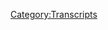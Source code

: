 {{DEFAULTSORT:
    #_TRANSCRIPT_0275:December 23-31, 2012
}}{{Transcript
    | title         = [[275: December 23-31, 2012]]
    | caption       = [https://knowledgefight.libsyn.com/knowledge-fight-december-23-31-2012 Listen to this episode on Libsyn]
    | episodeNumber = [[275: December 23-31, 2012|275]]
    | length        = 01:11:28
}}

{{MessageBox
    | header     = Warning: Bot Generated Content
    | text       = This transcript was automatically generated by transcription software and likely contains many mistakes and misattributions. Please check the audio for definitive quotes, attribution, and context.
    | image      = N3yvass4myg91.webp
    | imagewidth = 50px
    | id         = warning
}}

{{TranscriptBlock
    | name      = Unknown Speaker
    | timestamp = 00:00:00.000
    | text      = Andy in Kansas, you're on the air, thanks for holding.
}}

{{TranscriptBlock
    | name      = Unknown Speaker
    | timestamp = 00:00:03.919
    | text      = Hello Alex, I'm a first time caller, I'm a huge fan, I love your work.
}}

{{TranscriptBlock
    | name      = Unknown Speaker
    | timestamp = 00:00:07.200
    | text      = I love you.
}}

{{TranscriptBlock
    | name      = Unknown Speaker
    | timestamp = 00:00:07.679
    | text      = Hey everybody, welcome back to Knowledge Fight, I'm Dan.
}}

{{TranscriptBlock
    | name      = Unknown Speaker
    | timestamp = 00:00:10.080
    | text      = I'm Jordan!
}}

{{TranscriptBlock
    | name      = Unknown Speaker
    | timestamp = 00:00:10.640
    | text      = We're couple dudes, like to sit around,
}}

{{TranscriptBlock
    | name      = Unknown Speaker
    | timestamp = 00:00:12.320
    | text      = drink novelty beverages, and talk a little bit about Alex Jones.
}}

{{TranscriptBlock
    | name      = Unknown Speaker
    | timestamp = 00:00:15.439
    | text      = Indeed we are, Dan!
}}

{{TranscriptBlock
    | name      = Unknown Speaker
    | timestamp = 00:00:17.039
    | text      = Jordan.
}}

{{TranscriptBlock
    | name      = Unknown Speaker
    | timestamp = 00:00:17.600
    | text      = Dan!
}}

{{TranscriptBlock
    | name      = Unknown Speaker
    | timestamp = 00:00:18.239
    | text      = Jordan.
}}

{{TranscriptBlock
    | name      = Unknown Speaker
    | timestamp = 00:00:19.039
    | text      = What was the last time you moved?
}}

{{TranscriptBlock
    | name      = Unknown Speaker
    | timestamp = 00:00:20.719
    | text      = Well, just two years ago I moved into this apartment,
}}

{{TranscriptBlock
    | name      = Unknown Speaker
    | timestamp = 00:00:23.359
    | text      = actually we've done this entire podcast in this apartment, and it's an interesting thing,
}}

{{TranscriptBlock
    | name      = Unknown Speaker
    | timestamp = 00:00:28.800
    | text      = because as some people...
}}

{{TranscriptBlock
    | name      = Unknown Speaker
    | timestamp = 00:00:30.640
    | text      = Wait, hold on, did you move here recent, like just a short while before we started the show?
}}

{{TranscriptBlock
    | name      = Unknown Speaker
    | timestamp = 00:00:35.200
    | text      = Yeah.
}}

{{TranscriptBlock
    | name      = Unknown Speaker
    | timestamp = 00:00:36.560
    | text      = Like a couple of months?
}}

{{TranscriptBlock
    | name      = Unknown Speaker
    | timestamp = 00:00:37.759
    | text      = Yeah, it was very close to when we started this podcast.
}}

{{TranscriptBlock
    | name      = Unknown Speaker
    | timestamp = 00:00:41.439
    | text      = I don't think I realized that.
}}

{{TranscriptBlock
    | name      = Unknown Speaker
    | timestamp = 00:00:42.719
    | text      = Yeah, we've not done this show outside of this bedroom.
}}

{{TranscriptBlock
    | name      = Unknown Speaker
    | timestamp = 00:00:47.520
    | text      = Well, aside from two live episodes, Dan.
}}

{{TranscriptBlock
    | name      = Unknown Speaker
    | timestamp = 00:00:50.159
    | text      = That's fair.
}}

{{TranscriptBlock
    | name      = Unknown Speaker
    | timestamp = 00:00:51.039
    | text      = Two live episodes.
}}

{{TranscriptBlock
    | name      = Unknown Speaker
    | timestamp = 00:00:52.320
    | text      = Yeah, we did one in Chicago and one in Austin.
}}

{{TranscriptBlock
    | name      = Unknown Speaker
    | timestamp = 00:00:54.560
    | text      = That's correct.
}}

{{TranscriptBlock
    | name      = Unknown Speaker
    | timestamp = 00:00:55.039
    | text      = Once again, thank you to everybody in Austin.
}}

{{TranscriptBlock
    | name      = Unknown Speaker
    | timestamp = 00:00:56.799
    | text      = So it's been a little bit over two years because my leases have not always been full years
}}

{{TranscriptBlock
    | name      = Unknown Speaker
    | timestamp = 00:01:01.439
    | text      = sometimes.
}}

{{TranscriptBlock
    | name      = Unknown Speaker
    | timestamp = 00:01:01.920
    | text      = I think there was one that was like nine months and one that was six months.
}}

{{TranscriptBlock
    | name      = Unknown Speaker
    | timestamp = 00:01:04.640
    | text      = Yeah.
}}

{{TranscriptBlock
    | name      = Unknown Speaker
    | timestamp = 00:01:04.959
    | text      = It's very crazy.
}}

{{TranscriptBlock
    | name      = Unknown Speaker
    | timestamp = 00:01:05.599
    | text      = Yeah.
}}

{{TranscriptBlock
    | name      = Unknown Speaker
    | timestamp = 00:01:06.159
    | text      = But now I'm in the process of finding a new place and we'll have a new Knowledge Fight
}}

{{TranscriptBlock
    | name      = Unknown Speaker
    | timestamp = 00:01:10.560
    | text      = headquarters.
}}

{{TranscriptBlock
    | name      = Unknown Speaker
    | timestamp = 00:01:11.840
    | text      = And that brings me to why we didn't have an episode on Monday, or at least a big part
}}

{{TranscriptBlock
    | name      = Unknown Speaker
    | timestamp = 00:01:15.439
    | text      = of it is, Chicago real estate is a pain in the ass.
}}

{{TranscriptBlock
    | name      = Unknown Speaker
    | timestamp = 00:01:19.840
    | text      = No!
}}

{{TranscriptBlock
    | name      = Unknown Speaker
    | timestamp = 00:01:20.640
    | text      = It sucks.
}}

{{TranscriptBlock
    | name      = Unknown Speaker
    | timestamp = 00:01:21.840
    | text      = No!
}}

{{TranscriptBlock
    | name      = Unknown Speaker
    | timestamp = 00:01:22.560
    | text      = Moving anywhere sucks.
}}

{{TranscriptBlock
    | name      = Unknown Speaker
    | timestamp = 00:01:24.480
    | text      = Yeah.
}}

{{TranscriptBlock
    | name      = Unknown Speaker
    | timestamp = 00:01:24.640
    | text      = But in Chicago, it sucks a whole lot more.
}}

{{TranscriptBlock
    | name      = Unknown Speaker
    | timestamp = 00:01:27.120
    | text      = Oh yeah.
}}

{{TranscriptBlock
    | name      = Unknown Speaker
    | timestamp = 00:01:27.680
    | text      = Everybody knows, all the people who have apartments and all that stuff, they all know that they
}}

{{TranscriptBlock
    | name      = Unknown Speaker
    | timestamp = 00:01:33.040
    | text      = hold all the cards.
}}

{{TranscriptBlock
    | name      = Unknown Speaker
    | timestamp = 00:01:34.560
    | text      = They are in entire control of the situation and they do not care.
}}

{{TranscriptBlock
    | name      = Unknown Speaker
    | timestamp = 00:01:40.719
    | text      = Oh yeah, no.
}}

{{TranscriptBlock
    | name      = Unknown Speaker
    | timestamp = 00:01:43.200
    | text      = I remember moving into my old place maybe six years ago and I got a super great deal.
}}

{{TranscriptBlock
    | name      = Unknown Speaker
    | timestamp = 00:01:52.799
    | text      = They were going out of their way.
}}

{{TranscriptBlock
    | name      = Unknown Speaker
    | timestamp = 00:01:54.000
    | text      = They just wanted to get people in there.
}}

{{TranscriptBlock
    | name      = Unknown Speaker
    | timestamp = 00:01:56.239
    | text      = And then over that time span, they just kept raising the rent and raising the rent.
}}

{{TranscriptBlock
    | name      = Unknown Speaker
    | timestamp = 00:02:00.640
    | text      = Yeah.
}}

{{TranscriptBlock
    | name      = Unknown Speaker
    | timestamp = 00:02:00.799
    | text      = And what are you going to do?
}}

{{TranscriptBlock
    | name      = Unknown Speaker
    | timestamp = 00:02:03.439
    | text      = Cost of living adjustment, man.
}}

{{TranscriptBlock
    | name      = Unknown Speaker
    | timestamp = 00:02:05.599
    | text      = Whatever.
}}

{{TranscriptBlock
    | name      = Unknown Speaker
    | timestamp = 00:02:06.719
    | text      = Did you know that you can say no to that?
}}

{{TranscriptBlock
    | name      = Unknown Speaker
    | timestamp = 00:02:08.879
    | text      = I didn't!
}}

{{TranscriptBlock
    | name      = Unknown Speaker
    | timestamp = 00:02:09.680
    | text      = I didn't know that until just the other day.
}}

{{TranscriptBlock
    | name      = Unknown Speaker
    | timestamp = 00:02:12.319
    | text      = I know!
}}

{{TranscriptBlock
    | name      = Unknown Speaker
    | timestamp = 00:02:13.039
    | text      = I didn't even realize you could say no!
}}

{{TranscriptBlock
    | name      = Unknown Speaker
    | timestamp = 00:02:14.960
    | text      = Some guy was like, I was complaining about how old apartments that I've had have always
}}

{{TranscriptBlock
    | name      = Unknown Speaker
    | timestamp = 00:02:18.719
    | text      = had to leave because they raise the rent.
}}

{{TranscriptBlock
    | name      = Unknown Speaker
    | timestamp = 00:02:20.000
    | text      = He's like, you know, he could just say like, I'm not going to pay that much.
}}

{{TranscriptBlock
    | name      = Unknown Speaker
    | timestamp = 00:02:23.120
    | text      = How about we say 20 bucks extra?
}}

{{TranscriptBlock
    | name      = Unknown Speaker
    | timestamp = 00:02:24.879
    | text      = Yeah.
}}

{{TranscriptBlock
    | name      = Unknown Speaker
    | timestamp = 00:02:25.360
    | text      = What?
}}

{{TranscriptBlock
    | name      = Unknown Speaker
    | timestamp = 00:02:25.840
    | text      = It's crazy.
}}

{{TranscriptBlock
    | name      = Unknown Speaker
    | timestamp = 00:02:27.039
    | text      = It's crazy.
}}

{{TranscriptBlock
    | name      = Unknown Speaker
    | timestamp = 00:02:28.000
    | text      = They might say no to that, but you could, they'll often say yes, it's cheaper for them
}}

{{TranscriptBlock
    | name      = Unknown Speaker
    | timestamp = 00:02:31.759
    | text      = just to keep you in the building and they'll take that 20.
}}

{{TranscriptBlock
    | name      = Unknown Speaker
    | timestamp = 00:02:33.759
    | text      = Like what the fuck?
}}

{{TranscriptBlock
    | name      = Unknown Speaker
    | timestamp = 00:02:34.879
    | text      = Right?
}}

{{TranscriptBlock
    | name      = Unknown Speaker
    | timestamp = 00:02:35.360
    | text      = Yeah.
}}

{{TranscriptBlock
    | name      = Unknown Speaker
    | timestamp = 00:02:35.680
    | text      = I was never doing that to the point where eventually it got kind of silly.
}}

{{TranscriptBlock
    | name      = Unknown Speaker
    | timestamp = 00:02:40.479
    | text      = But I stayed there for another year because I was like, I just don't want to have to fight.
}}

{{TranscriptBlock
    | name      = Unknown Speaker
    | timestamp = 00:02:46.560
    | text      = Yeah.
}}

{{TranscriptBlock
    | name      = Unknown Speaker
    | timestamp = 00:02:46.800
    | text      = Because it is a fight.
}}

{{TranscriptBlock
    | name      = Unknown Speaker
    | timestamp = 00:02:48.240
    | text      = It's a nonstop fight.
}}

{{TranscriptBlock
    | name      = Unknown Speaker
    | timestamp = 00:02:49.599
    | text      = Yeah, it's, it's, it's pretty, it's pretty rough.
}}

{{TranscriptBlock
    | name      = Unknown Speaker
    | timestamp = 00:02:53.520
    | text      = Oh, do you want to know the story about how, how I got out of there?
}}

{{TranscriptBlock
    | name      = Unknown Speaker
    | timestamp = 00:02:56.960
    | text      = Oh no, go ahead.
}}

{{TranscriptBlock
    | name      = Unknown Speaker
    | timestamp = 00:02:57.919
    | text      = I tried to, I couldn't break my lease.
}}

{{TranscriptBlock
    | name      = Unknown Speaker
    | timestamp = 00:03:00.639
    | text      = I had lost my job and I had no income and I couldn't break my lease.
}}

{{TranscriptBlock
    | name      = Unknown Speaker
    | timestamp = 00:03:06.080
    | text      = So I just started finding people on Craigslist to try and sublet.
}}

{{TranscriptBlock
    | name      = Unknown Speaker
    | timestamp = 00:03:09.599
    | text      = Sure, sure.
}}

{{TranscriptBlock
    | name      = Unknown Speaker
    | timestamp = 00:03:10.319
    | text      = Um, and there were a bunch of weirdos, but there was this one, who would have guessed?
}}

{{TranscriptBlock
    | name      = Unknown Speaker
    | timestamp = 00:03:15.360
    | text      = Weird.
}}

{{TranscriptBlock
    | name      = Unknown Speaker
    | timestamp = 00:03:15.840
    | text      = But there was this one dude, um, and he was super cool.
}}

{{TranscriptBlock
    | name      = Unknown Speaker
    | timestamp = 00:03:20.639
    | text      = Uh, he was, uh, uh, this is important to the story.
}}

{{TranscriptBlock
    | name      = Unknown Speaker
    | timestamp = 00:03:25.039
    | text      = Okay.
}}

{{TranscriptBlock
    | name      = Unknown Speaker
    | timestamp = 00:03:25.599
    | text      = He was a black dude.
}}

{{TranscriptBlock
    | name      = Unknown Speaker
    | timestamp = 00:03:26.560
    | text      = Okay.
}}

{{TranscriptBlock
    | name      = Unknown Speaker
    | timestamp = 00:03:27.120
    | text      = Um, and I was like, fuck yeah, you're the guy to sublet for me.
}}

{{TranscriptBlock
    | name      = Unknown Speaker
    | timestamp = 00:03:31.039
    | text      = And he sent in his, uh, requests and all that stuff.
}}

{{TranscriptBlock
    | name      = Unknown Speaker
    | timestamp = 00:03:35.520
    | text      = And they were like, Hmm, your credit isn't good.
}}

{{TranscriptBlock
    | name      = Unknown Speaker
    | timestamp = 00:03:38.560
    | text      = Which in Chicago real estate is code for you're black.
}}

{{TranscriptBlock
    | name      = Unknown Speaker
    | timestamp = 00:03:42.879
    | text      = It can be, I suppose.
}}

{{TranscriptBlock
    | name      = Unknown Speaker
    | timestamp = 00:03:44.000
    | text      = Yeah.
}}

{{TranscriptBlock
    | name      = Unknown Speaker
    | timestamp = 00:03:44.319
    | text      = It can be significantly.
}}

{{TranscriptBlock
    | name      = Unknown Speaker
    | timestamp = 00:03:46.240
    | text      = So what I did was the guy has bad credit.
}}

{{TranscriptBlock
    | name      = Unknown Speaker
    | timestamp = 00:03:49.360
    | text      = He could have bad credit.
}}

{{TranscriptBlock
    | name      = Unknown Speaker
    | timestamp = 00:03:50.960
    | text      = He had a good job.
}}

{{TranscriptBlock
    | name      = Unknown Speaker
    | timestamp = 00:03:51.840
    | text      = He actually gave me, he actually gave me his pay stub and it was, it was all right.
}}

{{TranscriptBlock
    | name      = Unknown Speaker
    | timestamp = 00:03:57.120
    | text      = Okay.
}}

{{TranscriptBlock
    | name      = Unknown Speaker
    | timestamp = 00:03:57.360
    | text      = So maybe this is the landlords being shit heads.
}}

{{TranscriptBlock
    | name      = Unknown Speaker
    | timestamp = 00:03:59.520
    | text      = Yeah.
}}

{{TranscriptBlock
    | name      = Unknown Speaker
    | timestamp = 00:03:59.680
    | text      = It was, uh, it was all right.
}}

{{TranscriptBlock
    | name      = Unknown Speaker
    | timestamp = 00:04:01.360
    | text      = All right.
}}

{{TranscriptBlock
    | name      = Unknown Speaker
    | timestamp = 00:04:01.759
    | text      = Um, and they denied him.
}}

{{TranscriptBlock
    | name      = Unknown Speaker
    | timestamp = 00:04:04.479
    | text      = So I was just like, okay, you pay me rent now, which is against the law.
}}

{{TranscriptBlock
    | name      = Unknown Speaker
    | timestamp = 00:04:11.680
    | text      = So you just had this guy move into your place and pay you rent with that.
}}

{{TranscriptBlock
    | name      = Unknown Speaker
    | timestamp = 00:04:15.360
    | text      = Then he gave to the law.
}}

{{TranscriptBlock
    | name      = Unknown Speaker
    | timestamp = 00:04:16.639
    | text      = Exactly.
}}

{{TranscriptBlock
    | name      = Unknown Speaker
    | timestamp = 00:04:17.360
    | text      = That's a dangerous proposition.
}}

{{TranscriptBlock
    | name      = Unknown Speaker
    | timestamp = 00:04:18.720
    | text      = Not a good idea.
}}

{{TranscriptBlock
    | name      = Unknown Speaker
    | timestamp = 00:04:20.240
    | text      = And, uh, eventually somebody came around to my apartment from the real estate company
}}

{{TranscriptBlock
    | name      = Unknown Speaker
    | timestamp = 00:04:25.920
    | text      = and they saw him there and, uh, he was like, Ooh, I've been living here for a while now.
}}

{{TranscriptBlock
    | name      = Unknown Speaker
    | timestamp = 00:04:35.120
    | text      = They were like, that's not okay.
}}

{{TranscriptBlock
    | name      = Unknown Speaker
    | timestamp = 00:04:36.879
    | text      = And I kept, I emailed the guy.
}}

{{TranscriptBlock
    | name      = Unknown Speaker
    | timestamp = 00:04:38.639
    | text      = I was like, no, you could have just lied.
}}

{{TranscriptBlock
    | name      = Unknown Speaker
    | timestamp = 00:04:40.720
    | text      = Yeah.
}}

{{TranscriptBlock
    | name      = Unknown Speaker
    | timestamp = 00:04:41.759
    | text      = I'm just, uh, I'm just staying here.
}}

{{TranscriptBlock
    | name      = Unknown Speaker
    | timestamp = 00:04:44.560
    | text      = I'm watching the place while Jordan's on vacation.
}}

{{TranscriptBlock
    | name      = Unknown Speaker
    | timestamp = 00:04:47.120
    | text      = Anything.
}}

{{TranscriptBlock
    | name      = Unknown Speaker
    | timestamp = 00:04:47.680
    | text      = It's a two bedroom.
}}

{{TranscriptBlock
    | name      = Unknown Speaker
    | timestamp = 00:04:48.800
    | text      = He could be my roommate.
}}

{{TranscriptBlock
    | name      = Unknown Speaker
    | timestamp = 00:04:50.079
    | text      = There's a thousand possibilities.
}}

{{TranscriptBlock
    | name      = Unknown Speaker
    | timestamp = 00:04:51.360
    | text      = So many lies.
}}

{{TranscriptBlock
    | name      = Unknown Speaker
    | timestamp = 00:04:52.160
    | text      = Ah, well, and eventually the story was all get kicked out.
}}

{{TranscriptBlock
    | name      = Unknown Speaker
    | timestamp = 00:04:55.439
    | text      = The story was he got a co-signer and they were like, whatever.
}}

{{TranscriptBlock
    | name      = Unknown Speaker
    | timestamp = 00:04:58.480
    | text      = Fine.
}}

{{TranscriptBlock
    | name      = Unknown Speaker
    | timestamp = 00:04:58.959
    | text      = Oh, that was it.
}}

{{TranscriptBlock
    | name      = Unknown Speaker
    | timestamp = 00:04:59.920
    | text      = It all worked out perfectly.
}}

{{TranscriptBlock
    | name      = Unknown Speaker
    | timestamp = 00:05:01.519
    | text      = I guess at that point, what are you going to do?
}}

{{TranscriptBlock
    | name      = Unknown Speaker
    | timestamp = 00:05:03.439
    | text      = You know, you already got someone living in there.
}}

{{TranscriptBlock
    | name      = Unknown Speaker
    | timestamp = 00:05:05.920
    | text      = You're at your borderline squatters rights level of conversation, right?
}}

{{TranscriptBlock
    | name      = Unknown Speaker
    | timestamp = 00:05:10.480
    | text      = For sure.
}}

{{TranscriptBlock
    | name      = Unknown Speaker
    | timestamp = 00:05:11.279
    | text      = Yeah.
}}

{{TranscriptBlock
    | name      = Unknown Speaker
    | timestamp = 00:05:11.759
    | text      = So, uh, things are tough, but this is a podcast where I know a lot about Alex Jones.
}}

{{TranscriptBlock
    | name      = Unknown Speaker
    | timestamp = 00:05:15.519
    | text      = And, uh, I don't only know what you tell me about Alex Jones.
}}

{{TranscriptBlock
    | name      = Unknown Speaker
    | timestamp = 00:05:18.639
    | text      = It's correct.
}}

{{TranscriptBlock
    | name      = Unknown Speaker
    | timestamp = 00:05:19.040
    | text      = So we had some stuff to get into and discuss, but before we do, I'd like to take a moment
}}

{{TranscriptBlock
    | name      = Unknown Speaker
    | timestamp = 00:05:22.800
    | text      = to say thank you to some people who have donated to the show and are making this all possible.
}}

{{TranscriptBlock
    | name      = Unknown Speaker
    | timestamp = 00:05:27.279
    | text      = Thank you.
}}

{{TranscriptBlock
    | name      = Unknown Speaker
    | timestamp = 00:05:27.600
    | text      = All of you.
}}

{{TranscriptBlock
    | name      = Unknown Speaker
    | timestamp = 00:05:28.079
    | text      = So first of all, Seamus, thank you so much.
}}

{{TranscriptBlock
    | name      = Unknown Speaker
    | timestamp = 00:05:30.240
    | text      = You are now policy wonk.
}}

{{TranscriptBlock
    | name      = Unknown Speaker
    | timestamp = 00:05:32.000
    | text      = I'm a policy wonk.
}}

{{TranscriptBlock
    | name      = Unknown Speaker
    | timestamp = 00:05:33.040
    | text      = Thank you, Seamus.
}}

{{TranscriptBlock
    | name      = Unknown Speaker
    | timestamp = 00:05:33.759
    | text      = Thank you very much, Seamus.
}}

{{TranscriptBlock
    | name      = Unknown Speaker
    | timestamp = 00:05:35.040
    | text      = Next, Charles.
}}

{{TranscriptBlock
    | name      = Unknown Speaker
    | timestamp = 00:05:36.160
    | text      = Thank you so much.
}}

{{TranscriptBlock
    | name      = Unknown Speaker
    | timestamp = 00:05:36.720
    | text      = You are now policy wonk.
}}

{{TranscriptBlock
    | name      = Unknown Speaker
    | timestamp = 00:05:38.240
    | text      = I'm a policy wonk.
}}

{{TranscriptBlock
    | name      = Unknown Speaker
    | timestamp = 00:05:39.279
    | text      = Thank you, Charles.
}}

{{TranscriptBlock
    | name      = Unknown Speaker
    | timestamp = 00:05:40.000
    | text      = You're a prince and a king, Charles.
}}

{{TranscriptBlock
    | name      = Unknown Speaker
    | timestamp = 00:05:41.839
    | text      = Next, Sarah.
}}

{{TranscriptBlock
    | name      = Unknown Speaker
    | timestamp = 00:05:42.959
    | text      = Thank you so much.
}}

{{TranscriptBlock
    | name      = Unknown Speaker
    | timestamp = 00:05:43.680
    | text      = You're now a policy wonk.
}}

{{TranscriptBlock
    | name      = Unknown Speaker
    | timestamp = 00:05:45.519
    | text      = I'm a policy wonk.
}}

{{TranscriptBlock
    | name      = Unknown Speaker
    | timestamp = 00:05:46.480
    | text      = Thank you, Sarah.
}}

{{TranscriptBlock
    | name      = Unknown Speaker
    | timestamp = 00:05:46.959
    | text      = Thank you very much, Sarah.
}}

{{TranscriptBlock
    | name      = Unknown Speaker
    | timestamp = 00:05:48.319
    | text      = You're not going to make a Sarah smile joke?
}}

{{TranscriptBlock
    | name      = Unknown Speaker
    | timestamp = 00:05:50.240
    | text      = I don't need to make a Sarah smile joke.
}}

{{TranscriptBlock
    | name      = Unknown Speaker
    | timestamp = 00:05:52.480
    | text      = Everybody hears a Sarah smile joke.
}}

{{TranscriptBlock
    | name      = Unknown Speaker
    | timestamp = 00:05:54.639
    | text      = Next, Mike.
}}

{{TranscriptBlock
    | name      = Unknown Speaker
    | timestamp = 00:05:56.079
    | text      = Or possibly goes by cut his dick off.
}}

{{TranscriptBlock
    | name      = Unknown Speaker
    | timestamp = 00:05:59.360
    | text      = You are now a policy wonk.
}}

{{TranscriptBlock
    | name      = Unknown Speaker
    | timestamp = 00:06:00.959
    | text      = I'm a policy wonk.
}}

{{TranscriptBlock
    | name      = Unknown Speaker
    | timestamp = 00:06:02.000
    | text      = Thank you, Mike.
}}

{{TranscriptBlock
    | name      = Unknown Speaker
    | timestamp = 00:06:02.879
    | text      = It's my favorite thing to come out of this.
}}

{{TranscriptBlock
    | name      = Unknown Speaker
    | timestamp = 00:06:04.800
    | text      = And finally, someone donated on a little bit of an elevated level.
}}

{{TranscriptBlock
    | name      = Unknown Speaker
    | timestamp = 00:06:08.240
    | text      = And we'd like to say thank you so much from the bottom of our heart to Kevin from Poughkeepsie.
}}

{{TranscriptBlock
    | name      = Unknown Speaker
    | timestamp = 00:06:13.680
    | text      = You're now a globalist.
}}

{{TranscriptBlock
    | name      = Unknown Speaker
    | timestamp = 00:06:15.519
    | text      = I'm a policy wonk.
}}

{{TranscriptBlock
    | name      = Unknown Speaker
    | timestamp = 00:06:16.720
    | text      = Four stars.
}}

{{TranscriptBlock
    | name      = Unknown Speaker
    | timestamp = 00:06:17.519
    | text      = Go home to your mother and tell her you're brilliant.
}}

{{TranscriptBlock
    | name      = Unknown Speaker
    | timestamp = 00:06:19.519
    | text      = Someone, someone sodomite sent me a bucket of poop.
}}

{{TranscriptBlock
    | name      = Unknown Speaker
    | timestamp = 00:06:22.160
    | text      = Daddy shark.
}}

{{TranscriptBlock
    | name      = Unknown Speaker
    | timestamp = 00:06:24.720
    | text      = Thank you so much, Kevin from Poughkeepsie.
}}

{{TranscriptBlock
    | name      = Unknown Speaker
    | timestamp = 00:06:26.879
    | text      = Thank you very much, Poughkeepsie Kevin.
}}

{{TranscriptBlock
    | name      = Unknown Speaker
    | timestamp = 00:06:29.040
    | text      = If you're out there listening.
}}

{{TranscriptBlock
    | name      = Unknown Speaker
    | timestamp = 00:06:29.680
    | text      = Which would you prefer?
}}

{{TranscriptBlock
    | name      = Unknown Speaker
    | timestamp = 00:06:31.199
    | text      = I mean, he went with Kevin of Poughkeepsie.
}}

{{TranscriptBlock
    | name      = Unknown Speaker
    | timestamp = 00:06:33.040
    | text      = So I think that's kind of probably the preferred way to...
}}

{{TranscriptBlock
    | name      = Unknown Speaker
    | timestamp = 00:06:37.120
    | text      = honorific title.
}}

{{TranscriptBlock
    | name      = Unknown Speaker
    | timestamp = 00:06:39.199
    | text      = Right.
}}

{{TranscriptBlock
    | name      = Unknown Speaker
    | timestamp = 00:06:40.240
    | text      = If you're listening out there and you enjoy the show and like what we do, it would be great.
}}

{{TranscriptBlock
    | name      = Unknown Speaker
    | timestamp = 00:06:43.600
    | text      = If you decided to support what we do, you can do that by going to knowledgefight.com,
}}

{{TranscriptBlock
    | name      = Unknown Speaker
    | timestamp = 00:06:47.759
    | text      = clicking that button says support the show.
}}

{{TranscriptBlock
    | name      = Unknown Speaker
    | timestamp = 00:06:49.360
    | text      = We would appreciate it.
}}

{{TranscriptBlock
    | name      = Unknown Speaker
    | timestamp = 00:06:50.240
    | text      = It would be delightful and extremely helpful.
}}

{{TranscriptBlock
    | name      = Unknown Speaker
    | timestamp = 00:06:53.839
    | text      = Starting difficult times.
}}

{{TranscriptBlock
    | name      = Unknown Speaker
    | timestamp = 00:06:55.839
    | text      = Yeah, very, very helpful.
}}

{{TranscriptBlock
    | name      = Unknown Speaker
    | timestamp = 00:06:58.240
    | text      = So yeah, I'm moving and the process is really frustrating.
}}

{{TranscriptBlock
    | name      = Unknown Speaker
    | timestamp = 00:07:02.480
    | text      = Like you just go and you see apartments that look like they're like...
}}

{{TranscriptBlock
    | name      = Unknown Speaker
    | timestamp = 00:07:06.399
    | text      = I have been, I've been out of the loop.
}}

{{TranscriptBlock
    | name      = Unknown Speaker
    | timestamp = 00:07:08.639
    | text      = It's been a long time since I've been apartment hunting.
}}

{{TranscriptBlock
    | name      = Unknown Speaker
    | timestamp = 00:07:11.040
    | text      = Yeah.
}}

{{TranscriptBlock
    | name      = Unknown Speaker
    | timestamp = 00:07:11.439
    | text      = And I'm really starting to gain a deep appreciation for the people who take pictures of apartments
}}

{{TranscriptBlock
    | name      = Unknown Speaker
    | timestamp = 00:07:17.680
    | text      = because they make them look amazing.
}}

{{TranscriptBlock
    | name      = Unknown Speaker
    | timestamp = 00:07:19.439
    | text      = They really know how to do it right, don't they?
}}

{{TranscriptBlock
    | name      = Unknown Speaker
    | timestamp = 00:07:21.360
    | text      = It is a science.
}}

{{TranscriptBlock
    | name      = Unknown Speaker
    | timestamp = 00:07:22.319
    | text      = It is really good.
}}

{{TranscriptBlock
    | name      = Unknown Speaker
    | timestamp = 00:07:23.680
    | text      = Yeah, because you just, you see these apartments,
}}

{{TranscriptBlock
    | name      = Unknown Speaker
    | timestamp = 00:07:25.759
    | text      = they look amazing in the pictures and on the profiles online, stuff like that.
}}

{{TranscriptBlock
    | name      = Unknown Speaker
    | timestamp = 00:07:29.519
    | text      = You give them a call, you go down and check it out.
}}

{{TranscriptBlock
    | name      = Unknown Speaker
    | timestamp = 00:07:31.600
    | text      = It's like, this is dog shit.
}}

{{TranscriptBlock
    | name      = Unknown Speaker
    | timestamp = 00:07:32.879
    | text      = No, it's like airbrushing a model in Maxim.
}}

{{TranscriptBlock
    | name      = Unknown Speaker
    | timestamp = 00:07:35.680
    | text      = It's crazy.
}}

{{TranscriptBlock
    | name      = Unknown Speaker
    | timestamp = 00:07:36.399
    | text      = It's so consistent.
}}

{{TranscriptBlock
    | name      = Unknown Speaker
    | timestamp = 00:07:38.879
    | text      = I've had so many dead ends I've run into.
}}

{{TranscriptBlock
    | name      = Unknown Speaker
    | timestamp = 00:07:42.720
    | text      = I have some decent leads and I think things are going to work out.
}}

{{TranscriptBlock
    | name      = Unknown Speaker
    | timestamp = 00:07:45.680
    | text      = We'll be able to get back to normal pretty soon.
}}

{{TranscriptBlock
    | name      = Unknown Speaker
    | timestamp = 00:07:47.519
    | text      = Yeah.
}}

{{TranscriptBlock
    | name      = Unknown Speaker
    | timestamp = 00:07:48.240
    | text      = But for now, we missed Monday and this is going to be a little bit of a weird episode
}}

{{TranscriptBlock
    | name      = Unknown Speaker
    | timestamp = 00:07:52.480
    | text      = also in addition to that.
}}

{{TranscriptBlock
    | name      = Unknown Speaker
    | timestamp = 00:07:54.639
    | text      = And some of that, I got to talk about this.
}}

{{TranscriptBlock
    | name      = Unknown Speaker
    | timestamp = 00:07:56.959
    | text      = Life is weird.
}}

{{TranscriptBlock
    | name      = Unknown Speaker
    | timestamp = 00:07:57.680
    | text      = Life is very weird.
}}

{{TranscriptBlock
    | name      = Unknown Speaker
    | timestamp = 00:07:58.560
    | text      = Life is weird.
}}

{{TranscriptBlock
    | name      = Unknown Speaker
    | timestamp = 00:07:59.199
    | text      = The timing of this move and all this stuff is only compounded by what's going on in Alex's world.
}}

{{TranscriptBlock
    | name      = Unknown Speaker
    | timestamp = 00:08:05.040
    | text      = Right.
}}

{{TranscriptBlock
    | name      = Unknown Speaker
    | timestamp = 00:08:05.439
    | text      = Because last week we ended the week with an episode where we talked about Paul Joseph
}}

{{TranscriptBlock
    | name      = Unknown Speaker
    | timestamp = 00:08:09.920
    | text      = Watson leaving.
}}

{{TranscriptBlock
    | name      = Unknown Speaker
    | timestamp = 00:08:10.879
    | text      = Yes.
}}

{{TranscriptBlock
    | name      = Unknown Speaker
    | timestamp = 00:08:11.199
    | text      = And then...
}}

{{TranscriptBlock
    | name      = Unknown Speaker
    | timestamp = 00:08:11.680
    | text      = Many cries.
}}

{{TranscriptBlock
    | name      = Unknown Speaker
    | timestamp = 00:08:12.800
    | text      = Robert Evans came in and did that bonus episode of me about...
}}

{{TranscriptBlock
    | name      = Unknown Speaker
    | timestamp = 00:08:15.600
    | text      = Oh yeah.
}}

{{TranscriptBlock
    | name      = Unknown Speaker
    | timestamp = 00:08:16.160
    | text      = Again, thank you very much, Robert Evans.
}}

{{TranscriptBlock
    | name      = Unknown Speaker
    | timestamp = 00:08:18.079
    | text      = You did a great job filling in that was not even filling in.
}}

{{TranscriptBlock
    | name      = Unknown Speaker
    | timestamp = 00:08:21.360
    | text      = You did a great job.
}}

{{TranscriptBlock
    | name      = Unknown Speaker
    | timestamp = 00:08:22.240
    | text      = It was a treat.
}}

{{TranscriptBlock
    | name      = Unknown Speaker
    | timestamp = 00:08:22.800
    | text      = Fantastic.
}}

{{TranscriptBlock
    | name      = Unknown Speaker
    | timestamp = 00:08:23.600
    | text      = Yes.
}}

{{TranscriptBlock
    | name      = Unknown Speaker
    | timestamp = 00:08:24.079
    | text      = But we did that episode about Alex's Ask Me Anything session that he tried to do where
}}

{{TranscriptBlock
    | name      = Unknown Speaker
    | timestamp = 00:08:28.560
    | text      = he was having a breakdown because he knew that the next day Paul was announcing that
}}

{{TranscriptBlock
    | name      = Unknown Speaker
    | timestamp = 00:08:32.720
    | text      = he was leaving.
}}

{{TranscriptBlock
    | name      = Unknown Speaker
    | timestamp = 00:08:33.600
    | text      = Right.
}}

{{TranscriptBlock
    | name      = Unknown Speaker
    | timestamp = 00:08:33.840
    | text      = He was in a, at least my working theory is that he was in a completely emotional state,
}}

{{TranscriptBlock
    | name      = Unknown Speaker
    | timestamp = 00:08:39.200
    | text      = having a breakdown.
}}

{{TranscriptBlock
    | name      = Unknown Speaker
    | timestamp = 00:08:40.960
    | text      = He was also drunk as fuck.
}}

{{TranscriptBlock
    | name      = Unknown Speaker
    | timestamp = 00:08:43.279
    | text      = But I think a lot of that is motivated by the reality that he knew that Paul was going
}}

{{TranscriptBlock
    | name      = Unknown Speaker
    | timestamp = 00:08:49.200
    | text      = to announce that he's leaving.
}}

{{TranscriptBlock
    | name      = Unknown Speaker
    | timestamp = 00:08:50.320
    | text      = That's a high stress situation.
}}

{{TranscriptBlock
    | name      = Unknown Speaker
    | timestamp = 00:08:51.919
    | text      = The only thing that could have made that better is if Paul turned to him at some point and
}}

{{TranscriptBlock
    | name      = Unknown Speaker
    | timestamp = 00:08:55.440
    | text      = was like, hey, I was wondering, how's Don De Grand Prix doing?
}}

{{TranscriptBlock
    | name      = Unknown Speaker
    | timestamp = 00:08:59.440
    | text      = Oh, he's dead.
}}

{{TranscriptBlock
    | name      = Unknown Speaker
    | timestamp = 00:09:00.240
    | text      = Oh, well, you're doing a great job.
}}

{{TranscriptBlock
    | name      = Unknown Speaker
    | timestamp = 00:09:02.080
    | text      = Thanks so much.
}}

{{TranscriptBlock
    | name      = Unknown Speaker
    | timestamp = 00:09:02.639
    | text      = So they do that.
}}

{{TranscriptBlock
    | name      = Unknown Speaker
    | timestamp = 00:09:04.720
    | text      = And Alex knows that he has to be in studio on Wednesday because Paul's making that announcement
}}

{{TranscriptBlock
    | name      = Unknown Speaker
    | timestamp = 00:09:09.600
    | text      = and he has to be there to sort of make it about himself.
}}

{{TranscriptBlock
    | name      = Unknown Speaker
    | timestamp = 00:09:11.759
    | text      = Of course.
}}

{{TranscriptBlock
    | name      = Unknown Speaker
    | timestamp = 00:09:12.240
    | text      = Of course.
}}

{{TranscriptBlock
    | name      = Unknown Speaker
    | timestamp = 00:09:12.799
    | text      = So that's essential.
}}

{{TranscriptBlock
    | name      = Unknown Speaker
    | timestamp = 00:09:14.639
    | text      = And then Alex is gone.
}}

{{TranscriptBlock
    | name      = Unknown Speaker
    | timestamp = 00:09:16.320
    | text      = David Knight hosted on Thursday.
}}

{{TranscriptBlock
    | name      = Unknown Speaker
    | timestamp = 00:09:18.320
    | text      = David Knight hosted on Friday.
}}

{{TranscriptBlock
    | name      = Unknown Speaker
    | timestamp = 00:09:20.000
    | text      = Super bummer.
}}

{{TranscriptBlock
    | name      = Unknown Speaker
    | timestamp = 00:09:21.200
    | text      = Owen Schroyer hosted on Sunday, Monday, and Tuesday.
}}

{{TranscriptBlock
    | name      = Unknown Speaker
    | timestamp = 00:09:25.200
    | text      = Oh, that's pathetic.
}}

{{TranscriptBlock
    | name      = Unknown Speaker
    | timestamp = 00:09:26.559
    | text      = So I was trying, I really wanted to continue the story because the pieces that we saw there
}}

{{TranscriptBlock
    | name      = Unknown Speaker
    | timestamp = 00:09:31.279
    | text      = at the end of last week were so powerful and so like, this is big time stuff.
}}

{{TranscriptBlock
    | name      = Unknown Speaker
    | timestamp = 00:09:37.200
    | text      = For sure.
}}

{{TranscriptBlock
    | name      = Unknown Speaker
    | timestamp = 00:09:37.679
    | text      = And I was getting very self-conscious and feeling like maybe I misinterpreted pieces
}}

{{TranscriptBlock
    | name      = Unknown Speaker
    | timestamp = 00:09:42.879
    | text      = of this.
}}

{{TranscriptBlock
    | name      = Unknown Speaker
    | timestamp = 00:09:43.279
    | text      = Maybe it's not as big a deal as I thought.
}}

{{TranscriptBlock
    | name      = Unknown Speaker
    | timestamp = 00:09:45.360
    | text      = Right.
}}

{{TranscriptBlock
    | name      = Unknown Speaker
    | timestamp = 00:09:46.000
    | text      = And then when I look in and I try and find new stuff to cover from the present, I see
}}

{{TranscriptBlock
    | name      = Unknown Speaker
    | timestamp = 00:09:51.120
    | text      = absent in all of it, Alex.
}}

{{TranscriptBlock
    | name      = Unknown Speaker
    | timestamp = 00:09:53.919
    | text      = Alex is gone.
}}

{{TranscriptBlock
    | name      = Unknown Speaker
    | timestamp = 00:09:55.039
    | text      = He's missing an action on his own show for an unscheduled vacation immediately after
}}

{{TranscriptBlock
    | name      = Unknown Speaker
    | timestamp = 00:10:02.080
    | text      = he has a freak out during an ask me anything session.
}}

{{TranscriptBlock
    | name      = Unknown Speaker
    | timestamp = 00:10:04.960
    | text      = And Paul announces he's leaving.
}}

{{TranscriptBlock
    | name      = Unknown Speaker
    | timestamp = 00:10:06.559
    | text      = I told you he's on a galleon doing fucking opium.
}}

{{TranscriptBlock
    | name      = Unknown Speaker
    | timestamp = 00:10:10.320
    | text      = It's growing his hair out.
}}

{{TranscriptBlock
    | name      = Unknown Speaker
    | timestamp = 00:10:12.320
    | text      = It's insane.
}}

{{TranscriptBlock
    | name      = Unknown Speaker
    | timestamp = 00:10:13.039
    | text      = I don't, I don't accept the explanation that he's on a vacation.
}}

{{TranscriptBlock
    | name      = Unknown Speaker
    | timestamp = 00:10:16.960
    | text      = And honestly, I was starting to think that he might be dead.
}}

{{TranscriptBlock
    | name      = Unknown Speaker
    | timestamp = 00:10:20.399
    | text      = I don't like to talk this way.
}}

{{TranscriptBlock
    | name      = Unknown Speaker
    | timestamp = 00:10:21.919
    | text      = I was at a certain point, like I started on Tuesday, I started watching Owen cover the
}}

{{TranscriptBlock
    | name      = Unknown Speaker
    | timestamp = 00:10:29.120
    | text      = show and he looked like he was going to cry.
}}

{{TranscriptBlock
    | name      = Unknown Speaker
    | timestamp = 00:10:31.759
    | text      = Oh shit.
}}

{{TranscriptBlock
    | name      = Unknown Speaker
    | timestamp = 00:10:32.399
    | text      = Like not, not, not severely looking like he was going to cry, but his eyes were red.
}}

{{TranscriptBlock
    | name      = Unknown Speaker
    | timestamp = 00:10:36.799
    | text      = There was a reddish to his eyes and he was distracted looking all over the studio as
}}

{{TranscriptBlock
    | name      = Unknown Speaker
    | timestamp = 00:10:41.679
    | text      = if something was going to break in at any time or something like that.
}}

{{TranscriptBlock
    | name      = Unknown Speaker
    | timestamp = 00:10:46.000
    | text      = I started to get really concerned because the last we saw of Alex was a broken down
}}

{{TranscriptBlock
    | name      = Unknown Speaker
    | timestamp = 00:10:50.720
    | text      = dude.
}}

{{TranscriptBlock
    | name      = Unknown Speaker
    | timestamp = 00:10:51.919
    | text      = After all that was the shell of a man.
}}

{{TranscriptBlock
    | name      = Unknown Speaker
    | timestamp = 00:10:54.320
    | text      = After all that he had a interview with Steven Crowder on Louder with Crowder that came out.
}}

{{TranscriptBlock
    | name      = Unknown Speaker
    | timestamp = 00:10:59.279
    | text      = I really can't believe that's the name of the show.
}}

{{TranscriptBlock
    | name      = Unknown Speaker
    | timestamp = 00:11:01.440
    | text      = It's also a terrible show, but it was pre-taped.
}}

{{TranscriptBlock
    | name      = Unknown Speaker
    | timestamp = 00:11:04.559
    | text      = It was, it was pre-taped.
}}

{{TranscriptBlock
    | name      = Unknown Speaker
    | timestamp = 00:11:05.919
    | text      = So it was prior to the AMA.
}}

{{TranscriptBlock
    | name      = Unknown Speaker
    | timestamp = 00:11:07.600
    | text      = Yeah.
}}

{{TranscriptBlock
    | name      = Unknown Speaker
    | timestamp = 00:11:07.919
    | text      = Gotcha.
}}

{{TranscriptBlock
    | name      = Unknown Speaker
    | timestamp = 00:11:08.399
    | text      = And he's wearing the same outfit.
}}

{{TranscriptBlock
    | name      = Unknown Speaker
    | timestamp = 00:11:09.600
    | text      = So it was clearly right before.
}}

{{TranscriptBlock
    | name      = Unknown Speaker
    | timestamp = 00:11:11.600
    | text      = Yeah.
}}

{{TranscriptBlock
    | name      = Unknown Speaker
    | timestamp = 00:11:12.879
    | text      = Did he take a bite of an apple?
}}

{{TranscriptBlock
    | name      = Unknown Speaker
    | timestamp = 00:11:14.159
    | text      = He didn't.
}}

{{TranscriptBlock
    | name      = Unknown Speaker
    | timestamp = 00:11:14.879
    | text      = He was not nearly as fucked up.
}}

{{TranscriptBlock
    | name      = Unknown Speaker
    | timestamp = 00:11:16.799
    | text      = But so there, there, there's no real indications, no signs of him.
}}

{{TranscriptBlock
    | name      = Unknown Speaker
    | timestamp = 00:11:21.279
    | text      = And I was just imagining the worst.
}}

{{TranscriptBlock
    | name      = Unknown Speaker
    | timestamp = 00:11:23.440
    | text      = And I didn't know how any of that was possible.
}}

{{TranscriptBlock
    | name      = Unknown Speaker
    | timestamp = 00:11:25.279
    | text      = And I didn't think it was a real possibility, but I was deeply concerned by it.
}}

{{TranscriptBlock
    | name      = Unknown Speaker
    | timestamp = 00:11:30.000
    | text      = But Alex called into his own show while I went.
}}

{{TranscriptBlock
    | name      = Unknown Speaker
    | timestamp = 00:11:32.480
    | text      = Oh, okay.
}}

{{TranscriptBlock
    | name      = Unknown Speaker
    | timestamp = 00:11:33.120
    | text      = All right.
}}

{{TranscriptBlock
    | name      = Unknown Speaker
    | timestamp = 00:11:33.600
    | text      = We know he's alive.
}}

{{TranscriptBlock
    | name      = Unknown Speaker
    | timestamp = 00:11:36.080
    | text      = We've got that much.
}}

{{TranscriptBlock
    | name      = Unknown Speaker
    | timestamp = 00:11:36.879
    | text      = He's not like Don DeGrande Prix.
}}

{{TranscriptBlock
    | name      = Unknown Speaker
    | timestamp = 00:11:38.480
    | text      = Do we need to start a website like the Abe Vigoda one?
}}

{{TranscriptBlock
    | name      = Unknown Speaker
    | timestamp = 00:11:41.840
    | text      = Like is Alex still alive?
}}

{{TranscriptBlock
    | name      = Unknown Speaker
    | timestamp = 00:11:43.360
    | text      = I don't know if we would ever know if he wasn't.
}}

{{TranscriptBlock
    | name      = Unknown Speaker
    | timestamp = 00:11:46.879
    | text      = Oh, that's a good point.
}}

{{TranscriptBlock
    | name      = Unknown Speaker
    | timestamp = 00:11:48.159
    | text      = But it's been really confusing and heavy for me trying to wrestle with the present day.
}}

{{TranscriptBlock
    | name      = Unknown Speaker
    | timestamp = 00:11:56.159
    | text      = And I've been trying to, I've been reconsidering, looking at things from different angles,
}}

{{TranscriptBlock
    | name      = Unknown Speaker
    | timestamp = 00:12:02.720
    | text      = trying to figure out like, Alex isn't on vacation.
}}

{{TranscriptBlock
    | name      = Unknown Speaker
    | timestamp = 00:12:06.000
    | text      = What is he doing?
}}

{{TranscriptBlock
    | name      = Unknown Speaker
    | timestamp = 00:12:07.200
    | text      = Right.
}}

{{TranscriptBlock
    | name      = Unknown Speaker
    | timestamp = 00:12:07.600
    | text      = Like, could he have gone to rehab?
}}

{{TranscriptBlock
    | name      = Unknown Speaker
    | timestamp = 00:12:09.440
    | text      = Probably not.
}}

{{TranscriptBlock
    | name      = Unknown Speaker
    | timestamp = 00:12:10.320
    | text      = They probably wouldn't let him call into his own show from rehab.
}}

{{TranscriptBlock
    | name      = Unknown Speaker
    | timestamp = 00:12:13.120
    | text      = It's doubtful.
}}

{{TranscriptBlock
    | name      = Unknown Speaker
    | timestamp = 00:12:13.919
    | text      = I see that as working against his recovery.
}}

{{TranscriptBlock
    | name      = Unknown Speaker
    | timestamp = 00:12:16.720
    | text      = Usually they make you like, not have any contact with the outside world for at least seven days.
}}

{{TranscriptBlock
    | name      = Unknown Speaker
    | timestamp = 00:12:21.840
    | text      = Especially your own propaganda radio show that was a part of your addiction.
}}

{{TranscriptBlock
    | name      = Unknown Speaker
    | timestamp = 00:12:26.720
    | text      = So I think that's unlikely, but that's something that was in my mind.
}}

{{TranscriptBlock
    | name      = Unknown Speaker
    | timestamp = 00:12:30.639
    | text      = I thought that was a possibility.
}}

{{TranscriptBlock
    | name      = Unknown Speaker
    | timestamp = 00:12:32.080
    | text      = Yeah.
}}

{{TranscriptBlock
    | name      = Unknown Speaker
    | timestamp = 00:12:32.399
    | text      = I also thought it was a possibility that he was finally getting that surgery for his big,
}}

{{TranscriptBlock
    | name      = Unknown Speaker
    | timestamp = 00:12:36.000
    | text      = thick neck that he's talked about needing.
}}

{{TranscriptBlock
    | name      = Unknown Speaker
    | timestamp = 00:12:38.159
    | text      = Right, right, right.
}}

{{TranscriptBlock
    | name      = Unknown Speaker
    | timestamp = 00:12:39.120
    | text      = You could use it.
}}

{{TranscriptBlock
    | name      = Unknown Speaker
    | timestamp = 00:12:39.840
    | text      = But I think that that's probably unlikely too, cause he just got that bicep surgery.
}}

{{TranscriptBlock
    | name      = Unknown Speaker
    | timestamp = 00:12:44.240
    | text      = And I don't know if any surgeon would allow you to do two surgeries in a week.
}}

{{TranscriptBlock
    | name      = Unknown Speaker
    | timestamp = 00:12:48.480
    | text      = Well, not just that, but getting the neck surgery would essentially put him out, right?
}}

{{TranscriptBlock
    | name      = Unknown Speaker
    | timestamp = 00:12:53.840
    | text      = Like he wouldn't be able to call in.
}}

{{TranscriptBlock
    | name      = Unknown Speaker
    | timestamp = 00:12:55.600
    | text      = Yeah.
}}

{{TranscriptBlock
    | name      = Unknown Speaker
    | timestamp = 00:12:55.840
    | text      = He wouldn't be able to record or even really speak at length for what, three months?
}}

{{TranscriptBlock
    | name      = Unknown Speaker
    | timestamp = 00:13:02.399
    | text      = Maybe.
}}

{{TranscriptBlock
    | name      = Unknown Speaker
    | timestamp = 00:13:02.960
    | text      = But also I think if that were the case, then they would be upfront and say that that's
}}

{{TranscriptBlock
    | name      = Unknown Speaker
    | timestamp = 00:13:06.720
    | text      = what happened, make an announcement of it.
}}

{{TranscriptBlock
    | name      = Unknown Speaker
    | timestamp = 00:13:08.399
    | text      = Alex is getting that surgery, his life saving surgery that he needs, and I've seen no indication
}}

{{TranscriptBlock
    | name      = Unknown Speaker
    | timestamp = 00:13:14.000
    | text      = that that's the case.
}}

{{TranscriptBlock
    | name      = Unknown Speaker
    | timestamp = 00:13:15.519
    | text      = I don't know what's going on.
}}

{{TranscriptBlock
    | name      = Unknown Speaker
    | timestamp = 00:13:16.879
    | text      = It very well possibly could just be legal shit, and he's been so preoccupied with all
}}

{{TranscriptBlock
    | name      = Unknown Speaker
    | timestamp = 00:13:21.759
    | text      = these lawsuits.
}}

{{TranscriptBlock
    | name      = Unknown Speaker
    | timestamp = 00:13:22.799
    | text      = Possible.
}}

{{TranscriptBlock
    | name      = Unknown Speaker
    | timestamp = 00:13:23.600
    | text      = Maybe it's gotten to a point where the lawsuits are so serious that his lawyers are advising
}}

{{TranscriptBlock
    | name      = Unknown Speaker
    | timestamp = 00:13:28.799
    | text      = him not to host his own show, lest he makes some sort of a mistake.
}}

{{TranscriptBlock
    | name      = Unknown Speaker
    | timestamp = 00:13:33.759
    | text      = If you saw him on that AMA, you would absolutely advise him.
}}

{{TranscriptBlock
    | name      = Unknown Speaker
    | timestamp = 00:13:38.000
    | text      = Don't get anywhere near a hot mic.
}}

{{TranscriptBlock
    | name      = Unknown Speaker
    | timestamp = 00:13:40.159
    | text      = You can call into your show for two minutes and scream about the globalists, but that's
}}

{{TranscriptBlock
    | name      = Unknown Speaker
    | timestamp = 00:13:45.039
    | text      = it.
}}

{{TranscriptBlock
    | name      = Unknown Speaker
    | timestamp = 00:13:45.279
    | text      = Anything else could be a severe liability.
}}

{{TranscriptBlock
    | name      = Unknown Speaker
    | timestamp = 00:13:48.159
    | text      = I don't know.
}}

{{TranscriptBlock
    | name      = Unknown Speaker
    | timestamp = 00:13:48.960
    | text      = It's a weird situation for me to be in that I really don't know, but none of the possibilities
}}

{{TranscriptBlock
    | name      = Unknown Speaker
    | timestamp = 00:13:53.600
    | text      = look good.
}}

{{TranscriptBlock
    | name      = Unknown Speaker
    | timestamp = 00:13:54.320
    | text      = The only possibility that looks good is Alex took a surprise vacation, and I'll believe
}}

{{TranscriptBlock
    | name      = Unknown Speaker
    | timestamp = 00:13:58.399
    | text      = that shit for a second.
}}

{{TranscriptBlock
    | name      = Unknown Speaker
    | timestamp = 00:13:59.519
    | text      = Well, this is amazing, not just because the only person who could have filled in for him
}}

{{TranscriptBlock
    | name      = Unknown Speaker
    | timestamp = 00:14:07.200
    | text      = should he take a long leave of absence is the same person who just left him.
}}

{{TranscriptBlock
    | name      = Unknown Speaker
    | timestamp = 00:14:12.559
    | text      = Strongly disagree.
}}

{{TranscriptBlock
    | name      = Unknown Speaker
    | timestamp = 00:14:13.440
    | text      = Paul is not good without editing.
}}

{{TranscriptBlock
    | name      = Unknown Speaker
    | timestamp = 00:14:15.120
    | text      = Fair enough.
}}

{{TranscriptBlock
    | name      = Unknown Speaker
    | timestamp = 00:14:15.519
    | text      = So I don't think...
}}

{{TranscriptBlock
    | name      = Unknown Speaker
    | timestamp = 00:14:16.320
    | text      = Fair enough.
}}

{{TranscriptBlock
    | name      = Unknown Speaker
    | timestamp = 00:14:17.200
    | text      = I just mean to say that his backbench...
}}

{{TranscriptBlock
    | name      = Unknown Speaker
    | timestamp = 00:14:19.200
    | text      = The only person with a decent star quality to him.
}}

{{TranscriptBlock
    | name      = Unknown Speaker
    | timestamp = 00:14:22.159
    | text      = Yeah, his bench players are not scoring 50...
}}

{{TranscriptBlock
    | name      = Unknown Speaker
    | timestamp = 00:14:26.399
    | text      = Of course, gone.
}}

{{TranscriptBlock
    | name      = Unknown Speaker
    | timestamp = 00:14:27.279
    | text      = Roger, gone.
}}

{{TranscriptBlock
    | name      = Unknown Speaker
    | timestamp = 00:14:28.799
    | text      = They're not doing 50 points a night.
}}

{{TranscriptBlock
    | name      = Unknown Speaker
    | timestamp = 00:14:30.559
    | text      = I'll tell you that right now.
}}

{{TranscriptBlock
    | name      = Unknown Speaker
    | timestamp = 00:14:31.440
    | text      = David Knight, asleep.
}}

{{TranscriptBlock
    | name      = Unknown Speaker
    | timestamp = 00:14:32.720
    | text      = They're not the Clippers bench.
}}

{{TranscriptBlock
    | name      = Unknown Speaker
    | timestamp = 00:14:33.600
    | text      = Still recovering from his heart attack.
}}

{{TranscriptBlock
    | name      = Unknown Speaker
    | timestamp = 00:14:37.600
    | text      = Oh, man.
}}

{{TranscriptBlock
    | name      = Unknown Speaker
    | timestamp = 00:14:39.200
    | text      = Supposed to not be allowed to work still.
}}

{{TranscriptBlock
    | name      = Unknown Speaker
    | timestamp = 00:14:41.519
    | text      = Oh, hold on.
}}

{{TranscriptBlock
    | name      = Unknown Speaker
    | timestamp = 00:14:42.480
    | text      = Whose music is playing right now?
}}

{{TranscriptBlock
    | name      = Unknown Speaker
    | timestamp = 00:14:45.279
    | text      = Oh, shit.
}}

{{TranscriptBlock
    | name      = Unknown Speaker
    | timestamp = 00:14:46.159
    | text      = Oh, I hear it.
}}

{{TranscriptBlock
    | name      = Unknown Speaker
    | timestamp = 00:14:47.519
    | text      = The man who can't put a photo up.
}}

{{TranscriptBlock
    | name      = Unknown Speaker
    | timestamp = 00:14:50.879
    | text      = Oh, Rappaport?
}}

{{TranscriptBlock
    | name      = Unknown Speaker
    | timestamp = 00:14:51.679
    | text      = John Rappaport comes in to save the day.
}}

{{TranscriptBlock
    | name      = Unknown Speaker
    | timestamp = 00:14:53.519
    | text      = I thought you said music.
}}

{{TranscriptBlock
    | name      = Unknown Speaker
    | timestamp = 00:14:55.039
    | text      = I thought you were gonna go Lionel.
}}

{{TranscriptBlock
    | name      = Unknown Speaker
    | timestamp = 00:14:58.399
    | text      = Lionel's too into QAnon.
}}

{{TranscriptBlock
    | name      = Unknown Speaker
    | timestamp = 00:14:59.840
    | text      = I don't think Alex and him are super tight at this point.
}}

{{TranscriptBlock
    | name      = Unknown Speaker
    | timestamp = 00:15:02.559
    | text      = I don't think that's gonna go down.
}}

{{TranscriptBlock
    | name      = Unknown Speaker
    | timestamp = 00:15:03.759
    | text      = So yeah, man.
}}

{{TranscriptBlock
    | name      = Unknown Speaker
    | timestamp = 00:15:04.399
    | text      = I've just, you know, the present day,
}}

{{TranscriptBlock
    | name      = Unknown Speaker
    | timestamp = 00:15:05.840
    | text      = I've spent a lot of time that I have had available
}}

{{TranscriptBlock
    | name      = Unknown Speaker
    | timestamp = 00:15:09.200
    | text      = trying to put together a present day episode,
}}

{{TranscriptBlock
    | name      = Unknown Speaker
    | timestamp = 00:15:12.399
    | text      = and I just can't do it.
}}

{{TranscriptBlock
    | name      = Unknown Speaker
    | timestamp = 00:15:13.200
    | text      = There's nothing to go over.
}}

{{TranscriptBlock
    | name      = Unknown Speaker
    | timestamp = 00:15:14.799
    | text      = Like, I don't...
}}

{{TranscriptBlock
    | name      = Unknown Speaker
    | timestamp = 00:15:15.759
    | text      = Do you want to listen to 10 clips of Owen Stroyer
}}

{{TranscriptBlock
    | name      = Unknown Speaker
    | timestamp = 00:15:18.799
    | text      = talk about how the truth wins in the end?
}}

{{TranscriptBlock
    | name      = Unknown Speaker
    | timestamp = 00:15:22.399
    | text      = I don't want to do that.
}}

{{TranscriptBlock
    | name      = Unknown Speaker
    | timestamp = 00:15:23.759
    | text      = That's not a good show.
}}

{{TranscriptBlock
    | name      = Unknown Speaker
    | timestamp = 00:15:24.879
    | text      = I would like to hear one clip about how the truth wins in the end.
}}

{{TranscriptBlock
    | name      = Unknown Speaker
    | timestamp = 00:15:27.840
    | text      = Still not worth it.
}}

{{TranscriptBlock
    | name      = Unknown Speaker
    | timestamp = 00:15:28.720
    | text      = Okay, fair enough.
}}

{{TranscriptBlock
    | name      = Unknown Speaker
    | timestamp = 00:15:29.200
    | text      = David Knight being smugly old.
}}

{{TranscriptBlock
    | name      = Unknown Speaker
    | timestamp = 00:15:31.600
    | text      = Do you want to hear that?
}}

{{TranscriptBlock
    | name      = Unknown Speaker
    | timestamp = 00:15:32.639
    | text      = I don't.
}}

{{TranscriptBlock
    | name      = Unknown Speaker
    | timestamp = 00:15:33.840
    | text      = I had to listen to a lot of it already.
}}

{{TranscriptBlock
    | name      = Unknown Speaker
    | timestamp = 00:15:35.440
    | text      = I can tell you, you don't want to listen to it.
}}

{{TranscriptBlock
    | name      = Unknown Speaker
    | timestamp = 00:15:37.120
    | text      = I don't want it to be on our show.
}}

{{TranscriptBlock
    | name      = Unknown Speaker
    | timestamp = 00:15:38.320
    | text      = David Knight is the one who has the great beard, though, right?
}}

{{TranscriptBlock
    | name      = Unknown Speaker
    | timestamp = 00:15:40.720
    | text      = He has a gray beard.
}}

{{TranscriptBlock
    | name      = Unknown Speaker
    | timestamp = 00:15:44.159
    | text      = I think you mispronounced that.
}}

{{TranscriptBlock
    | name      = Unknown Speaker
    | timestamp = 00:15:47.360
    | text      = David Knight is the one who is super boring.
}}

{{TranscriptBlock
    | name      = Unknown Speaker
    | timestamp = 00:15:50.320
    | text      = No, no, no, no.
}}

{{TranscriptBlock
    | name      = Unknown Speaker
    | timestamp = 00:15:50.960
    | text      = I know who he is.
}}

{{TranscriptBlock
    | name      = Unknown Speaker
    | timestamp = 00:15:52.960
    | text      = He looks old.
}}

{{TranscriptBlock
    | name      = Unknown Speaker
    | timestamp = 00:15:53.840
    | text      = I know who he is by boring reputation.
}}

{{TranscriptBlock
    | name      = Unknown Speaker
    | timestamp = 00:15:56.080
    | text      = I just don't know what he looks like.
}}

{{TranscriptBlock
    | name      = Unknown Speaker
    | timestamp = 00:15:57.519
    | text      = He does have a beard, a gray beard.
}}

{{TranscriptBlock
    | name      = Unknown Speaker
    | timestamp = 00:15:59.679
    | text      = It's not bad.
}}

{{TranscriptBlock
    | name      = Unknown Speaker
    | timestamp = 00:16:00.639
    | text      = All right.
}}

{{TranscriptBlock
    | name      = Unknown Speaker
    | timestamp = 00:16:01.039
    | text      = Not terrible.
}}

{{TranscriptBlock
    | name      = Unknown Speaker
    | timestamp = 00:16:01.679
    | text      = Okay.
}}

{{TranscriptBlock
    | name      = Unknown Speaker
    | timestamp = 00:16:02.960
    | text      = So in addition to that, it's almost like everything is coming up bust.
}}

{{TranscriptBlock
    | name      = Unknown Speaker
    | timestamp = 00:16:08.320
    | text      = Roses.
}}

{{TranscriptBlock
    | name      = Unknown Speaker
    | timestamp = 00:16:08.879
    | text      = No, no, not roses.
}}

{{TranscriptBlock
    | name      = Unknown Speaker
    | timestamp = 00:16:10.000
    | text      = Whammies everywhere.
}}

{{TranscriptBlock
    | name      = Unknown Speaker
    | timestamp = 00:16:11.440
    | text      = Just the thorns with no roses.
}}

{{TranscriptBlock
    | name      = Unknown Speaker
    | timestamp = 00:16:13.759
    | text      = You know, trying to find a new apartment, whammy.
}}

{{TranscriptBlock
    | name      = Unknown Speaker
    | timestamp = 00:16:16.960
    | text      = Right.
}}

{{TranscriptBlock
    | name      = Unknown Speaker
    | timestamp = 00:16:17.279
    | text      = I keep going to these goddamn places.
}}

{{TranscriptBlock
    | name      = Unknown Speaker
    | timestamp = 00:16:19.120
    | text      = What?
}}

{{TranscriptBlock
    | name      = Unknown Speaker
    | timestamp = 00:16:19.519
    | text      = One of the places that I went to, I swear to God, the landlord was taking me up to see the apartment.
}}

{{TranscriptBlock
    | name      = Unknown Speaker
    | timestamp = 00:16:24.000
    | text      = I walked in.
}}

{{TranscriptBlock
    | name      = Unknown Speaker
    | timestamp = 00:16:24.720
    | text      = He's like, it's not great, is it?
}}

{{TranscriptBlock
    | name      = Unknown Speaker
    | timestamp = 00:16:27.759
    | text      = Why did you bring me here?
}}

{{TranscriptBlock
    | name      = Unknown Speaker
    | timestamp = 00:16:28.799
    | text      = Are you trying to talk me out of this?
}}

{{TranscriptBlock
    | name      = Unknown Speaker
    | timestamp = 00:16:31.840
    | text      = I'm a good salesman.
}}

{{TranscriptBlock
    | name      = Unknown Speaker
    | timestamp = 00:16:32.720
    | text      = Yeah, like what the fuck?
}}

{{TranscriptBlock
    | name      = Unknown Speaker
    | timestamp = 00:16:33.440
    | text      = What he said was, I'm a great salesman.
}}

{{TranscriptBlock
    | name      = Unknown Speaker
    | timestamp = 00:16:35.120
    | text      = Yeah, I was like, I gotta go.
}}

{{TranscriptBlock
    | name      = Unknown Speaker
    | timestamp = 00:16:38.399
    | text      = Yeah.
}}

{{TranscriptBlock
    | name      = Unknown Speaker
    | timestamp = 00:16:38.720
    | text      = So like that is a whammy.
}}

{{TranscriptBlock
    | name      = Unknown Speaker
    | timestamp = 00:16:40.559
    | text      = Not great.
}}

{{TranscriptBlock
    | name      = Unknown Speaker
    | timestamp = 00:16:41.919
    | text      = The present day stuff, I think there's a big story in here, but it's really inaccessible to us.
}}

{{TranscriptBlock
    | name      = Unknown Speaker
    | timestamp = 00:16:49.360
    | text      = That's a whammy.
}}

{{TranscriptBlock
    | name      = Unknown Speaker
    | timestamp = 00:16:50.399
    | text      = Yeah.
}}

{{TranscriptBlock
    | name      = Unknown Speaker
    | timestamp = 00:16:50.899
    | text      = Um, so I went back into the past and tried to find a way to extend the, let's do a, let's
}}

{{TranscriptBlock
    | name      = Unknown Speaker
    | timestamp = 00:16:58.580
    | text      = do a Sandy Hook investigation episode.
}}

{{TranscriptBlock
    | name      = Unknown Speaker
    | timestamp = 00:17:00.820
    | text      = We can always do that.
}}

{{TranscriptBlock
    | name      = Unknown Speaker
    | timestamp = 00:17:01.860
    | text      = The past always exists.
}}

{{TranscriptBlock
    | name      = Unknown Speaker
    | timestamp = 00:17:02.980
    | text      = The past always exists.
}}

{{TranscriptBlock
    | name      = Unknown Speaker
    | timestamp = 00:17:04.099
    | text      = And Alex is in a fucking awful holding pattern in the end.
}}

{{TranscriptBlock
    | name      = Unknown Speaker
    | timestamp = 00:17:09.220
    | text      = Because guns, guns, guns.
}}

{{TranscriptBlock
    | name      = Unknown Speaker
    | timestamp = 00:17:10.660
    | text      = Well, it's a lot of guns.
}}

{{TranscriptBlock
    | name      = Unknown Speaker
    | timestamp = 00:17:11.859
    | text      = But then on top of that, we get to, we're going to go a little bit over the period from
}}

{{TranscriptBlock
    | name      = Unknown Speaker
    | timestamp = 00:17:16.420
    | text      = December 23rd to December 31st today.
}}

{{TranscriptBlock
    | name      = Unknown Speaker
    | timestamp = 00:17:20.339
    | text      = Okay.
}}

{{TranscriptBlock
    | name      = Unknown Speaker
    | timestamp = 00:17:21.059
    | text      = We're going to finish the year.
}}

{{TranscriptBlock
    | name      = Unknown Speaker
    | timestamp = 00:17:22.500
    | text      = Yeah.
}}

{{TranscriptBlock
    | name      = Unknown Speaker
    | timestamp = 00:17:22.980
    | text      = 2012 is done.
}}

{{TranscriptBlock
    | name      = Unknown Speaker
    | timestamp = 00:17:24.019
    | text      = And we're going to do it in pretty quick fashion.
}}

{{TranscriptBlock
    | name      = Unknown Speaker
    | timestamp = 00:17:26.660
    | text      = Right.
}}

{{TranscriptBlock
    | name      = Unknown Speaker
    | timestamp = 00:17:27.140
    | text      = Because there's not a lot going on.
}}

{{TranscriptBlock
    | name      = Unknown Speaker
    | timestamp = 00:17:29.220
    | text      = Metaphorically, December 21st was the end of the world.
}}

{{TranscriptBlock
    | name      = Unknown Speaker
    | timestamp = 00:17:33.859
    | text      = At least for this year on Alex's programming.
}}

{{TranscriptBlock
    | name      = Unknown Speaker
    | timestamp = 00:17:36.660
    | text      = Absolutely.
}}

{{TranscriptBlock
    | name      = Unknown Speaker
    | timestamp = 00:17:37.460
    | text      = It is a desert of ideas.
}}

{{TranscriptBlock
    | name      = Unknown Speaker
    | timestamp = 00:17:40.819
    | text      = It's a desert of interesting things.
}}

{{TranscriptBlock
    | name      = Unknown Speaker
    | timestamp = 00:17:43.380
    | text      = It's all gun shit.
}}

{{TranscriptBlock
    | name      = Unknown Speaker
    | timestamp = 00:17:44.980
    | text      = It's all, they're coming to take your guns.
}}

{{TranscriptBlock
    | name      = Unknown Speaker
    | timestamp = 00:17:47.859
    | text      = So get ready to have a civil war because they're going to start it.
}}

{{TranscriptBlock
    | name      = Unknown Speaker
    | timestamp = 00:17:51.059
    | text      = Yeah.
}}

{{TranscriptBlock
    | name      = Unknown Speaker
    | timestamp = 00:17:51.299
    | text      = It's about killing, right?
}}

{{TranscriptBlock
    | name      = Unknown Speaker
    | timestamp = 00:17:52.579
    | text      = Sure.
}}

{{TranscriptBlock
    | name      = Unknown Speaker
    | timestamp = 00:17:53.059
    | text      = Sure.
}}

{{TranscriptBlock
    | name      = Unknown Speaker
    | timestamp = 00:17:53.779
    | text      = I mean, that's the underlying message of it.
}}

{{TranscriptBlock
    | name      = Unknown Speaker
    | timestamp = 00:17:55.940
    | text      = Right.
}}

{{TranscriptBlock
    | name      = Unknown Speaker
    | timestamp = 00:17:56.339
    | text      = Politically.
}}

{{TranscriptBlock
    | name      = Unknown Speaker
    | timestamp = 00:17:56.980
    | text      = Well, it's like, no, not even politically.
}}

{{TranscriptBlock
    | name      = Unknown Speaker
    | timestamp = 00:17:58.740
    | text      = He's saying that they're going to come and take your guns.
}}

{{TranscriptBlock
    | name      = Unknown Speaker
    | timestamp = 00:18:01.539
    | text      = And a certain number of you are going to kill the police that come to take your guns.
}}

{{TranscriptBlock
    | name      = Unknown Speaker
    | timestamp = 00:18:05.299
    | text      = Well, that's just taken as read.
}}

{{TranscriptBlock
    | name      = Unknown Speaker
    | timestamp = 00:18:07.220
    | text      = That's just taken as read.
}}

{{TranscriptBlock
    | name      = Unknown Speaker
    | timestamp = 00:18:08.259
    | text      = And the civil war is what the globalists want.
}}

{{TranscriptBlock
    | name      = Unknown Speaker
    | timestamp = 00:18:10.500
    | text      = So that's why they're doing the gun grab to begin with, to
}}

{{TranscriptBlock
    | name      = Unknown Speaker
    | timestamp = 00:18:13.940
    | text      = antagonize you into shooting cops, which will start a civil war.
}}

{{TranscriptBlock
    | name      = Unknown Speaker
    | timestamp = 00:18:17.619
    | text      = That's almost all he talks about repeatedly, just over and over and over and over again
}}

{{TranscriptBlock
    | name      = Unknown Speaker
    | timestamp = 00:18:23.779
    | text      = for days.
}}

{{TranscriptBlock
    | name      = Unknown Speaker
    | timestamp = 00:18:24.660
    | text      = I'm going to step in here.
}}

{{TranscriptBlock
    | name      = Unknown Speaker
    | timestamp = 00:18:25.779
    | text      = I'm sitting here for 15 hours.
}}

{{TranscriptBlock
    | name      = Unknown Speaker
    | timestamp = 00:18:28.180
    | text      = Oh, that's not good.
}}

{{TranscriptBlock
    | name      = Unknown Speaker
    | timestamp = 00:18:29.140
    | text      = Listening to these episodes and just being like, there's nothing.
}}

{{TranscriptBlock
    | name      = Unknown Speaker
    | timestamp = 00:18:35.299
    | text      = It's a dry zone.
}}

{{TranscriptBlock
    | name      = Unknown Speaker
    | timestamp = 00:18:37.380
    | text      = Anyway, I'm sorry I interrupted you.
}}

{{TranscriptBlock
    | name      = Unknown Speaker
    | timestamp = 00:18:39.220
    | text      = I'm just saying that that's the first plan by the globalists that makes perfect sense.
}}

{{TranscriptBlock
    | name      = Unknown Speaker
    | timestamp = 00:18:44.819
    | text      = It's a it's a multi-stage plan.
}}

{{TranscriptBlock
    | name      = Unknown Speaker
    | timestamp = 00:18:50.740
    | text      = It has a lot of bullet points.
}}

{{TranscriptBlock
    | name      = Unknown Speaker
    | timestamp = 00:18:52.500
    | text      = Let's put it that way.
}}

{{TranscriptBlock
    | name      = Unknown Speaker
    | timestamp = 00:18:53.460
    | text      = On the PowerPoint presentation of that plan, a lot of bullet points.
}}

{{TranscriptBlock
    | name      = Unknown Speaker
    | timestamp = 00:18:57.220
    | text      = At least it relies on like an accurate assessment of what the other side will do if we do this.
}}

{{TranscriptBlock
    | name      = Unknown Speaker
    | timestamp = 00:19:03.940
    | text      = That is true.
}}

{{TranscriptBlock
    | name      = Unknown Speaker
    | timestamp = 00:19:05.779
    | text      = But that's because it's a plan that Alex came up with.
}}

{{TranscriptBlock
    | name      = Unknown Speaker
    | timestamp = 00:19:10.660
    | text      = It's a globalist plan written by Alex, so he knows what his buddies would do.
}}

{{TranscriptBlock
    | name      = Unknown Speaker
    | timestamp = 00:19:16.579
    | text      = So that's why it reads a little bit more accurate than when he just tries to write, you know,
}}

{{TranscriptBlock
    | name      = Unknown Speaker
    | timestamp = 00:19:21.779
    | text      = it's like a really shitty male screenwriter writing bad female characters.
}}

{{TranscriptBlock
    | name      = Unknown Speaker
    | timestamp = 00:19:26.180
    | text      = That's Alex trying to write for the globalists.
}}

{{TranscriptBlock
    | name      = Unknown Speaker
    | timestamp = 00:19:28.420
    | text      = He does a terrible job thinking of what the cabal would do, but a great job thinking about
}}

{{TranscriptBlock
    | name      = Unknown Speaker
    | timestamp = 00:19:33.380
    | text      = weirdos with guns and how they would act.
}}

{{TranscriptBlock
    | name      = Unknown Speaker
    | timestamp = 00:19:35.220
    | text      = That is, he's really tied up tight with those guys.
}}

{{TranscriptBlock
    | name      = Unknown Speaker
    | timestamp = 00:19:38.660
    | text      = Yeah, oh yeah.
}}

{{TranscriptBlock
    | name      = Unknown Speaker
    | timestamp = 00:19:39.539
    | text      = So we're going to start on the twenty third.
}}

{{TranscriptBlock
    | name      = Unknown Speaker
    | timestamp = 00:19:41.380
    | text      = And this is another piece of what Alex spends so much of his time for the next week of his
}}

{{TranscriptBlock
    | name      = Unknown Speaker
    | timestamp = 00:19:48.740
    | text      = show on.
}}

{{TranscriptBlock
    | name      = Unknown Speaker
    | timestamp = 00:19:49.619
    | text      = And it's a zero.
}}

{{TranscriptBlock
    | name      = Unknown Speaker
    | timestamp = 00:19:52.180
    | text      = On Thursday, I said to Kurt Nemo, editor of Infowars.com, I said, I want you to do a story
}}

{{TranscriptBlock
    | name      = Unknown Speaker
    | timestamp = 00:19:59.140
    | text      = on these topics and I want to put out a White House petition, which anybody can do, to call
}}

{{TranscriptBlock
    | name      = Unknown Speaker
    | timestamp = 00:20:04.339
    | text      = for the deportation of Piers Morgan.
}}

{{TranscriptBlock
    | name      = Unknown Speaker
    | timestamp = 00:20:06.180
    | text      = He did that Friday.
}}

{{TranscriptBlock
    | name      = Unknown Speaker
    | timestamp = 00:20:07.299
    | text      = It's in several thousand newspapers today.
}}

{{TranscriptBlock
    | name      = Unknown Speaker
    | timestamp = 00:20:10.180
    | text      = So Alex is called for Piers Morgan to be deported because he's a gun grab and red coat son of
}}

{{TranscriptBlock
    | name      = Unknown Speaker
    | timestamp = 00:20:16.660
    | text      = a bitch.
}}

{{TranscriptBlock
    | name      = Unknown Speaker
    | timestamp = 00:20:18.019
    | text      = I have no team, no team, no team.
}}

{{TranscriptBlock
    | name      = Unknown Speaker
    | timestamp = 00:20:21.059
    | text      = I'm going to sit this one.
}}

{{TranscriptBlock
    | name      = Unknown Speaker
    | timestamp = 00:20:21.859
    | text      = I'm going to I'm going to let this one go.
}}

{{TranscriptBlock
    | name      = Unknown Speaker
    | timestamp = 00:20:23.460
    | text      = However, the chips fall, let them as they may.
}}

{{TranscriptBlock
    | name      = Unknown Speaker
    | timestamp = 00:20:26.339
    | text      = I don't care about this at all.
}}

{{TranscriptBlock
    | name      = Unknown Speaker
    | timestamp = 00:20:27.859
    | text      = It's only interesting because Alex is singularly obsessed with this.
}}

{{TranscriptBlock
    | name      = Unknown Speaker
    | timestamp = 00:20:32.180
    | text      = Yeah, he thinks it's in thousands of newspapers.
}}

{{TranscriptBlock
    | name      = Unknown Speaker
    | timestamp = 00:20:34.420
    | text      = It is not.
}}

{{TranscriptBlock
    | name      = Unknown Speaker
    | timestamp = 00:20:34.980
    | text      = And then he spends so much time on this because Drudge reposted it.
}}

{{TranscriptBlock
    | name      = Unknown Speaker
    | timestamp = 00:20:41.220
    | text      = So like Drudge reposted Alex's, you know, the A, you got to get this petition to deport
}}

{{TranscriptBlock
    | name      = Unknown Speaker
    | timestamp = 00:20:47.619
    | text      = Piers Morgan.
}}

{{TranscriptBlock
    | name      = Unknown Speaker
    | timestamp = 00:20:48.900
    | text      = Everyone else starts picking it up because it's on Drudge.
}}

{{TranscriptBlock
    | name      = Unknown Speaker
    | timestamp = 00:20:51.859
    | text      = But Alex gets really mad about how no one credits Infowars and it's like, hey, there's
}}

{{TranscriptBlock
    | name      = Unknown Speaker
    | timestamp = 00:20:57.779
    | text      = a petition to deport Piers Morgan.
}}

{{TranscriptBlock
    | name      = Unknown Speaker
    | timestamp = 00:20:59.619
    | text      = He's like, no one says that I did it, but it's cool.
}}

{{TranscriptBlock
    | name      = Unknown Speaker
    | timestamp = 00:21:02.660
    | text      = It's cool. The message is getting out there, blah, blah, blah.
}}

{{TranscriptBlock
    | name      = Unknown Speaker
    | timestamp = 00:21:05.380
    | text      = Yeah.
}}

{{TranscriptBlock
    | name      = Unknown Speaker
    | timestamp = 00:21:05.940
    | text      = How many which country would you most like Piers Morgan deported from?
}}

{{TranscriptBlock
    | name      = Unknown Speaker
    | timestamp = 00:21:10.259
    | text      = I don't know, man.
}}

{{TranscriptBlock
    | name      = Unknown Speaker
    | timestamp = 00:21:11.460
    | text      = From America.
}}

{{TranscriptBlock
    | name      = Unknown Speaker
    | timestamp = 00:21:12.339
    | text      = I mean, right.
}}

{{TranscriptBlock
    | name      = Unknown Speaker
    | timestamp = 00:21:12.900
    | text      = I mean, he lives in America, but anybody can live in America.
}}

{{TranscriptBlock
    | name      = Unknown Speaker
    | timestamp = 00:21:17.059
    | text      = You got to deport him from a better.
}}

{{TranscriptBlock
    | name      = Unknown Speaker
    | timestamp = 00:21:18.819
    | text      = He has to live in the country first to get deported from it.
}}

{{TranscriptBlock
    | name      = Unknown Speaker
    | timestamp = 00:21:22.500
    | text      = He lived in the EU.
}}

{{TranscriptBlock
    | name      = Unknown Speaker
    | timestamp = 00:21:24.019
    | text      = Right.
}}

{{TranscriptBlock
    | name      = Unknown Speaker
    | timestamp = 00:21:24.819
    | text      = But he doesn't know he's got dual citizenship.
}}

{{TranscriptBlock
    | name      = Unknown Speaker
    | timestamp = 00:21:29.779
    | text      = In order to answer your question, you're requiring me to choose a new home for Piers Morgan so
}}

{{TranscriptBlock
    | name      = Unknown Speaker
    | timestamp = 00:21:34.579
    | text      = that he may be deported.
}}

{{TranscriptBlock
    | name      = Unknown Speaker
    | timestamp = 00:21:36.019
    | text      = All right.
}}

{{TranscriptBlock
    | name      = Unknown Speaker
    | timestamp = 00:21:37.539
    | text      = Tanzania.
}}

{{TranscriptBlock
    | name      = Unknown Speaker
    | timestamp = 00:21:38.339
    | text      = Tanzania.
}}

{{TranscriptBlock
    | name      = Unknown Speaker
    | timestamp = 00:21:39.299
    | text      = I was going to go with Portugal.
}}

{{TranscriptBlock
    | name      = Unknown Speaker
    | timestamp = 00:21:40.420
    | text      = Madagascar.
}}

{{TranscriptBlock
    | name      = Unknown Speaker
    | timestamp = 00:21:41.460
    | text      = Madagascar.
}}

{{TranscriptBlock
    | name      = Unknown Speaker
    | timestamp = 00:21:42.259
    | text      = You can't even be deported from there.
}}

{{TranscriptBlock
    | name      = Unknown Speaker
    | timestamp = 00:21:43.859
    | text      = They have marsupials.
}}

{{TranscriptBlock
    | name      = Unknown Speaker
    | timestamp = 00:21:44.900
    | text      = Yep.
}}

{{TranscriptBlock
    | name      = Unknown Speaker
    | timestamp = 00:21:45.460
    | text      = Well, I have stumped your question.
}}

{{TranscriptBlock
    | name      = Unknown Speaker
    | timestamp = 00:21:48.819
    | text      = Airtight argument.
}}

{{TranscriptBlock
    | name      = Unknown Speaker
    | timestamp = 00:21:49.700
    | text      = Absolutely.
}}

{{TranscriptBlock
    | name      = Unknown Speaker
    | timestamp = 00:21:50.259
    | text      = They have marsupials.
}}

{{TranscriptBlock
    | name      = Unknown Speaker
    | timestamp = 00:21:51.460
    | text      = So a couple of days after this, Alex realizes how much press and how much buzz marketing
}}

{{TranscriptBlock
    | name      = Unknown Speaker
    | timestamp = 00:21:57.380
    | text      = he's gotten out of starting a change.org petition to deport Piers Morgan.
}}

{{TranscriptBlock
    | name      = Unknown Speaker
    | timestamp = 00:22:02.740
    | text      = And so he does another one to get treason charges filed against Feinstein.
}}

{{TranscriptBlock
    | name      = Unknown Speaker
    | timestamp = 00:22:11.059
    | text      = Dianne Feinstein.
}}

{{TranscriptBlock
    | name      = Unknown Speaker
    | timestamp = 00:22:11.859
    | text      = Really?
}}

{{TranscriptBlock
    | name      = Unknown Speaker
    | timestamp = 00:22:12.420
    | text      = Yeah.
}}

{{TranscriptBlock
    | name      = Unknown Speaker
    | timestamp = 00:22:14.259
    | text      = That's going to be a tough one to win.
}}

{{TranscriptBlock
    | name      = Unknown Speaker
    | timestamp = 00:22:16.180
    | text      = Yeah.
}}

{{TranscriptBlock
    | name      = Unknown Speaker
    | timestamp = 00:22:16.660
    | text      = That's going to be a tough one to win.
}}

{{TranscriptBlock
    | name      = Unknown Speaker
    | timestamp = 00:22:18.099
    | text      = Again, I don't have a backer on this one.
}}

{{TranscriptBlock
    | name      = Unknown Speaker
    | timestamp = 00:22:21.859
    | text      = I think I'm going to let this one play out.
}}

{{TranscriptBlock
    | name      = Unknown Speaker
    | timestamp = 00:22:24.500
    | text      = It's really fascinating to me that he's trying to get these treason charges for Feinstein.
}}

{{TranscriptBlock
    | name      = Unknown Speaker
    | timestamp = 00:22:29.700
    | text      = I'm like, whatever.
}}

{{TranscriptBlock
    | name      = Unknown Speaker
    | timestamp = 00:22:30.819
    | text      = I'll tell you right now.
}}

{{TranscriptBlock
    | name      = Unknown Speaker
    | timestamp = 00:22:31.700
    | text      = I'm not a fan, Stein.
}}

{{TranscriptBlock
    | name      = Unknown Speaker
    | timestamp = 00:22:32.900
    | text      = That's fine.
}}

{{TranscriptBlock
    | name      = Unknown Speaker
    | timestamp = 00:22:33.460
    | text      = That's fine, Stein.
}}

{{TranscriptBlock
    | name      = Unknown Speaker
    | timestamp = 00:22:34.500
    | text      = All right.
}}

{{TranscriptBlock
    | name      = Unknown Speaker
    | timestamp = 00:22:36.740
    | text      = He...
}}

{{TranscriptBlock
    | name      = Unknown Speaker
    | timestamp = 00:22:37.380
    | text      = Different spelling.
}}

{{TranscriptBlock
    | name      = Unknown Speaker
    | timestamp = 00:22:41.859
    | text      = Alex keeps insisting that he's going to do a big expose on her.
}}

{{TranscriptBlock
    | name      = Unknown Speaker
    | timestamp = 00:22:46.259
    | text      = And he never really does, except for insinuating that she murdered her ex-husbands.
}}

{{TranscriptBlock
    | name      = Unknown Speaker
    | timestamp = 00:22:50.740
    | text      = All right. That's not number one in what I would go with.
}}

{{TranscriptBlock
    | name      = Unknown Speaker
    | timestamp = 00:22:54.740
    | text      = Could be worse, though.
}}

{{TranscriptBlock
    | name      = Unknown Speaker
    | timestamp = 00:22:55.779
    | text      = Right, right.
}}

{{TranscriptBlock
    | name      = Unknown Speaker
    | timestamp = 00:22:56.660
    | text      = I feel like if he...
}}

{{TranscriptBlock
    | name      = Unknown Speaker
    | timestamp = 00:22:57.940
    | text      = She murdered her ex-husbands?
}}

{{TranscriptBlock
    | name      = Unknown Speaker
    | timestamp = 00:23:00.019
    | text      = It's a sad display of like, she does insider trading,
}}

{{TranscriptBlock
    | name      = Unknown Speaker
    | timestamp = 00:23:03.539
    | text      = but then doesn't really get specific about any of the details.
}}

{{TranscriptBlock
    | name      = Unknown Speaker
    | timestamp = 00:23:05.940
    | text      = Right.
}}

{{TranscriptBlock
    | name      = Unknown Speaker
    | timestamp = 00:23:06.339
    | text      = Insinuating that she helped the son of Sam kill her.
}}

{{TranscriptBlock
    | name      = Unknown Speaker
    | timestamp = 00:23:10.099
    | text      = Now that's fun, though.
}}

{{TranscriptBlock
    | name      = Unknown Speaker
    | timestamp = 00:23:10.500
    | text      = Not the son of Sam.
}}

{{TranscriptBlock
    | name      = Unknown Speaker
    | timestamp = 00:23:11.539
    | text      = Who was it?
}}

{{TranscriptBlock
    | name      = Unknown Speaker
    | timestamp = 00:23:12.339
    | text      = There was another serial killer in...
}}

{{TranscriptBlock
    | name      = Unknown Speaker
    | timestamp = 00:23:14.339
    | text      = So many.
}}

{{TranscriptBlock
    | name      = Unknown Speaker
    | timestamp = 00:23:14.819
    | text      = She helped some serial killer.
}}

{{TranscriptBlock
    | name      = Unknown Speaker
    | timestamp = 00:23:16.500
    | text      = The Zodiac?
}}

{{TranscriptBlock
    | name      = Unknown Speaker
    | timestamp = 00:23:17.460
    | text      = That's it.
}}

{{TranscriptBlock
    | name      = Unknown Speaker
    | timestamp = 00:23:17.940
    | text      = Is she the Zodiac?
}}

{{TranscriptBlock
    | name      = Unknown Speaker
    | timestamp = 00:23:18.900
    | text      = She might be.
}}

{{TranscriptBlock
    | name      = Unknown Speaker
    | timestamp = 00:23:19.380
    | text      = I don't know.
}}

{{TranscriptBlock
    | name      = Unknown Speaker
    | timestamp = 00:23:19.700
    | text      = She could be. So could Ted Cruz.
}}

{{TranscriptBlock
    | name      = Unknown Speaker
    | timestamp = 00:23:21.940
    | text      = A lot of senators could be the Zodiac.
}}

{{TranscriptBlock
    | name      = Unknown Speaker
    | timestamp = 00:23:24.019
    | text      = She helped Ted Cruz back in the day.
}}

{{TranscriptBlock
    | name      = Unknown Speaker
    | timestamp = 00:23:25.619
    | text      = Yeah.
}}

{{TranscriptBlock
    | name      = Unknown Speaker
    | timestamp = 00:23:26.660
    | text      = So that's fun.
}}

{{TranscriptBlock
    | name      = Unknown Speaker
    | timestamp = 00:23:28.019
    | text      = So I think that he's just recently discovered change.org petitions
}}

{{TranscriptBlock
    | name      = Unknown Speaker
    | timestamp = 00:23:32.740
    | text      = and their potential to be used as like weapons of publicity.
}}

{{TranscriptBlock
    | name      = Unknown Speaker
    | timestamp = 00:23:36.900
    | text      = Yeah, yeah, yeah.
}}

{{TranscriptBlock
    | name      = Unknown Speaker
    | timestamp = 00:23:37.700
    | text      = And so the end of 2012 is chock-a-block with him doing that.
}}

{{TranscriptBlock
    | name      = Unknown Speaker
    | timestamp = 00:23:42.180
    | text      = Just a bunch of change.org positions?
}}

{{TranscriptBlock
    | name      = Unknown Speaker
    | timestamp = 00:23:43.940
    | text      = It's crazy.
}}

{{TranscriptBlock
    | name      = Unknown Speaker
    | timestamp = 00:23:45.380
    | text      = So that's on the 23rd and then the Feinstein one is towards the end of the year,
}}

{{TranscriptBlock
    | name      = Unknown Speaker
    | timestamp = 00:23:49.299
    | text      = but we're not going to listen to him talk about it because it's basically just the same thing.
}}

{{TranscriptBlock
    | name      = Unknown Speaker
    | timestamp = 00:23:52.660
    | text      = Just replace Piers Morgan with Dianne Feinstein.
}}

{{TranscriptBlock
    | name      = Unknown Speaker
    | timestamp = 00:23:54.819
    | text      = It would be ironic if Barack Obama's change.org idea of,
}}

{{TranscriptBlock
    | name      = Unknown Speaker
    | timestamp = 00:24:00.819
    | text      = if you get a hundred thousand people, I will respond to this regardless.
}}

{{TranscriptBlock
    | name      = Unknown Speaker
    | timestamp = 00:24:05.940
    | text      = If one of those was Alex Jones would like to kick out Piers Morgan, that would be fantastic.
}}

{{TranscriptBlock
    | name      = Unknown Speaker
    | timestamp = 00:24:12.180
    | text      = Yeah.
}}

{{TranscriptBlock
    | name      = Unknown Speaker
    | timestamp = 00:24:13.700
    | text      = He didn't get a hundred thousand, right?
}}

{{TranscriptBlock
    | name      = Unknown Speaker
    | timestamp = 00:24:15.539
    | text      = I think he did.
}}

{{TranscriptBlock
    | name      = Unknown Speaker
    | timestamp = 00:24:16.819
    | text      = Did Obama respond to it?
}}

{{TranscriptBlock
    | name      = Unknown Speaker
    | timestamp = 00:24:18.579
    | text      = I don't know.
}}

{{TranscriptBlock
    | name      = Unknown Speaker
    | timestamp = 00:24:19.220
    | text      = I don't remember.
}}

{{TranscriptBlock
    | name      = Unknown Speaker
    | timestamp = 00:24:20.099
    | text      = Look, we're going to see how this plays out.
}}

{{TranscriptBlock
    | name      = Unknown Speaker
    | timestamp = 00:24:21.940
    | text      = Okay, okay.
}}

{{TranscriptBlock
    | name      = Unknown Speaker
    | timestamp = 00:24:22.660
    | text      = You know, I mean like it's whatever happens is going to happen on the show.
}}

{{TranscriptBlock
    | name      = Unknown Speaker
    | timestamp = 00:24:26.579
    | text      = I know I would just like a YouTube address,
}}

{{TranscriptBlock
    | name      = Unknown Speaker
    | timestamp = 00:24:28.740
    | text      = a documented YouTube address from Obama saying no.
}}

{{TranscriptBlock
    | name      = Unknown Speaker
    | timestamp = 00:24:32.980
    | text      = No, there's zero chance that if Obama does address it,
}}

{{TranscriptBlock
    | name      = Unknown Speaker
    | timestamp = 00:24:37.380
    | text      = that Alex doesn't talk about that for a week.
}}

{{TranscriptBlock
    | name      = Unknown Speaker
    | timestamp = 00:24:39.700
    | text      = Okay, that's true.
}}

{{TranscriptBlock
    | name      = Unknown Speaker
    | timestamp = 00:24:40.740
    | text      = If Obama doesn't address it, there's no way Alex doesn't talk about that for a month.
}}

{{TranscriptBlock
    | name      = Unknown Speaker
    | timestamp = 00:24:44.740
    | text      = Agreed.
}}

{{TranscriptBlock
    | name      = Unknown Speaker
    | timestamp = 00:24:45.140
    | text      = So we'll know shortly what ends up happening.
}}

{{TranscriptBlock
    | name      = Unknown Speaker
    | timestamp = 00:24:49.700
    | text      = So that was on the 23rd, and then the 24th, 25th, and 26th, Alex is out for Christmas break.
}}

{{TranscriptBlock
    | name      = Unknown Speaker
    | timestamp = 00:24:55.140
    | text      = Yeah.
}}

{{TranscriptBlock
    | name      = Unknown Speaker
    | timestamp = 00:24:55.539
    | text      = And so when he comes back, it's just all guns all the time.
}}

{{TranscriptBlock
    | name      = Unknown Speaker
    | timestamp = 00:24:59.220
    | text      = Just fucking gun, gun, gun, gun, gun.
}}

{{TranscriptBlock
    | name      = Unknown Speaker
    | timestamp = 00:25:01.220
    | text      = They're coming to take guns, be very afraid.
}}

{{TranscriptBlock
    | name      = Unknown Speaker
    | timestamp = 00:25:03.700
    | text      = And it's just a normal Alex Jones show.
}}

{{TranscriptBlock
    | name      = Unknown Speaker
    | timestamp = 00:25:06.819
    | text      = It is.
}}

{{TranscriptBlock
    | name      = Unknown Speaker
    | timestamp = 00:25:07.380
    | text      = It's just business as usual.
}}

{{TranscriptBlock
    | name      = Unknown Speaker
    | timestamp = 00:25:10.180
    | text      = It could be 2012, it could be 2015, it could be 2009.
}}

{{TranscriptBlock
    | name      = Unknown Speaker
    | timestamp = 00:25:14.259
    | text      = Right.
}}

{{TranscriptBlock
    | name      = Unknown Speaker
    | timestamp = 00:25:14.819
    | text      = It really doesn't matter the surrounding context other than he's panicked.
}}

{{TranscriptBlock
    | name      = Unknown Speaker
    | timestamp = 00:25:19.700
    | text      = He's really afraid about them taking the guns.
}}

{{TranscriptBlock
    | name      = Unknown Speaker
    | timestamp = 00:25:23.700
    | text      = There's an intensity to it, but it doesn't really...
}}

{{TranscriptBlock
    | name      = Unknown Speaker
    | timestamp = 00:25:27.779
    | text      = So if you played the...
}}

{{TranscriptBlock
    | name      = Unknown Speaker
    | timestamp = 00:25:28.259
    | text      = The surrounding context doesn't matter.
}}

{{TranscriptBlock
    | name      = Unknown Speaker
    | timestamp = 00:25:29.619
    | text      = If you played the clip for me, I wouldn't be able to guess the timestamp.
}}

{{TranscriptBlock
    | name      = Unknown Speaker
    | timestamp = 00:25:33.779
    | text      = It would be like, this could be now, this could be 10 years ago.
}}

{{TranscriptBlock
    | name      = Unknown Speaker
    | timestamp = 00:25:37.460
    | text      = Probably not now, given last week.
}}

{{TranscriptBlock
    | name      = Unknown Speaker
    | timestamp = 00:25:40.180
    | text      = Oh, that's a good point.
}}

{{TranscriptBlock
    | name      = Unknown Speaker
    | timestamp = 00:25:41.299
    | text      = And the fact that Alex is not in studio anymore.
}}

{{TranscriptBlock
    | name      = Unknown Speaker
    | timestamp = 00:25:43.619
    | text      = That would make it difficult.
}}

{{TranscriptBlock
    | name      = Unknown Speaker
    | timestamp = 00:25:44.819
    | text      = That would make it difficult for him now.
}}

{{TranscriptBlock
    | name      = Unknown Speaker
    | timestamp = 00:25:46.660
    | text      = Yeah.
}}

{{TranscriptBlock
    | name      = Unknown Speaker
    | timestamp = 00:25:47.059
    | text      = But yeah, it could be many, many different times in his career.
}}

{{TranscriptBlock
    | name      = Unknown Speaker
    | timestamp = 00:25:51.940
    | text      = And it's weird to listen to, because it's like...
}}

{{TranscriptBlock
    | name      = Unknown Speaker
    | timestamp = 00:25:55.619
    | text      = The rest of the world is having a conversation about Sandy Hook,
}}

{{TranscriptBlock
    | name      = Unknown Speaker
    | timestamp = 00:25:58.420
    | text      = and how important that was for people.
}}

{{TranscriptBlock
    | name      = Unknown Speaker
    | timestamp = 00:26:02.420
    | text      = And Alex is not.
}}

{{TranscriptBlock
    | name      = Unknown Speaker
    | timestamp = 00:26:04.420
    | text      = There's very little about that actual event, which is, again,
}}

{{TranscriptBlock
    | name      = Unknown Speaker
    | timestamp = 00:26:09.299
    | text      = why we're looking back at this period of time, to see his coverage of it.
}}

{{TranscriptBlock
    | name      = Unknown Speaker
    | timestamp = 00:26:12.980
    | text      = It's all just...
}}

{{TranscriptBlock
    | name      = Unknown Speaker
    | timestamp = 00:26:15.700
    | text      = So if Sandy Hook is A, he's talking about C and D,
}}

{{TranscriptBlock
    | name      = Unknown Speaker
    | timestamp = 00:26:19.779
    | text      = which is the perceived gun grab is C,
}}

{{TranscriptBlock
    | name      = Unknown Speaker
    | timestamp = 00:26:23.779
    | text      = and then the civil war that would be triggered
}}

{{TranscriptBlock
    | name      = Unknown Speaker
    | timestamp = 00:26:25.779
    | text      = because of this potential gun grab as being D.
}}

{{TranscriptBlock
    | name      = Unknown Speaker
    | timestamp = 00:26:28.900
    | text      = He's not talking about the actual event.
}}

{{TranscriptBlock
    | name      = Unknown Speaker
    | timestamp = 00:26:31.220
    | text      = And I think some of it is because it is incredibly painful.
}}

{{TranscriptBlock
    | name      = Unknown Speaker
    | timestamp = 00:26:35.220
    | text      = To be honest, there's a certain part of me that is relieved by that.
}}

{{TranscriptBlock
    | name      = Unknown Speaker
    | timestamp = 00:26:39.700
    | text      = Me too.
}}

{{TranscriptBlock
    | name      = Unknown Speaker
    | timestamp = 00:26:40.420
    | text      = Because while doing the show, when he did talk about it,
}}

{{TranscriptBlock
    | name      = Unknown Speaker
    | timestamp = 00:26:44.900
    | text      = it is so fucking shameful and harmful.
}}

{{TranscriptBlock
    | name      = Unknown Speaker
    | timestamp = 00:26:49.059
    | text      = Yeah, it's a bummer.
}}

{{TranscriptBlock
    | name      = Unknown Speaker
    | timestamp = 00:26:50.180
    | text      = That even now, while you're playing those clips,
}}

{{TranscriptBlock
    | name      = Unknown Speaker
    | timestamp = 00:26:54.339
    | text      = and we know what the dates are,
}}

{{TranscriptBlock
    | name      = Unknown Speaker
    | timestamp = 00:26:56.259
    | text      = we know how close this is to Sandy Hook actually happening,
}}

{{TranscriptBlock
    | name      = Unknown Speaker
    | timestamp = 00:27:00.259
    | text      = and you can listen to this and forget.
}}

{{TranscriptBlock
    | name      = Unknown Speaker
    | timestamp = 00:27:04.819
    | text      = You can forget that it happened only a short while ago.
}}

{{TranscriptBlock
    | name      = Unknown Speaker
    | timestamp = 00:27:08.420
    | text      = Right.
}}

{{TranscriptBlock
    | name      = Unknown Speaker
    | timestamp = 00:27:08.900
    | text      = Because we don't live in that time.
}}

{{TranscriptBlock
    | name      = Unknown Speaker
    | timestamp = 00:27:10.339
    | text      = You can easily forget while he's yelling
}}

{{TranscriptBlock
    | name      = Unknown Speaker
    | timestamp = 00:27:11.619
    | text      = about Piers Morgan needs to be deported and stuff like that.
}}

{{TranscriptBlock
    | name      = Unknown Speaker
    | timestamp = 00:27:14.259
    | text      = You forget the backdrop of this is everyone else is still mourning and grieving.
}}

{{TranscriptBlock
    | name      = Unknown Speaker
    | timestamp = 00:27:18.339
    | text      = Right, right.
}}

{{TranscriptBlock
    | name      = Unknown Speaker
    | timestamp = 00:27:19.059
    | text      = And having to go into a holiday season with that weighing over their hearts.
}}

{{TranscriptBlock
    | name      = Unknown Speaker
    | timestamp = 00:27:23.380
    | text      = Absolutely.
}}

{{TranscriptBlock
    | name      = Unknown Speaker
    | timestamp = 00:27:23.940
    | text      = Some families are celebrating their first holiday
}}

{{TranscriptBlock
    | name      = Unknown Speaker
    | timestamp = 00:27:27.700
    | text      = after the worst thing imaginable has happened to them.
}}

{{TranscriptBlock
    | name      = Unknown Speaker
    | timestamp = 00:27:31.380
    | text      = Yeah.
}}

{{TranscriptBlock
    | name      = Unknown Speaker
    | timestamp = 00:27:31.700
    | text      = So that is a real cultural moment that's happening,
}}

{{TranscriptBlock
    | name      = Unknown Speaker
    | timestamp = 00:27:36.259
    | text      = and it's barely captured on his show.
}}

{{TranscriptBlock
    | name      = Unknown Speaker
    | timestamp = 00:27:38.259
    | text      = Not at all.
}}

{{TranscriptBlock
    | name      = Unknown Speaker
    | timestamp = 00:27:38.660
    | text      = Which is interesting.
}}

{{TranscriptBlock
    | name      = Unknown Speaker
    | timestamp = 00:27:39.380
    | text      = I do agree with you that I think that it's somewhat comforting,
}}

{{TranscriptBlock
    | name      = Unknown Speaker
    | timestamp = 00:27:42.339
    | text      = because were it there, it would be awful.
}}

{{TranscriptBlock
    | name      = Unknown Speaker
    | timestamp = 00:27:45.460
    | text      = If we were to do a Sandy Hook investigation
}}

{{TranscriptBlock
    | name      = Unknown Speaker
    | timestamp = 00:27:48.500
    | text      = where every show was just the worst shit that he's ever...
}}

{{TranscriptBlock
    | name      = Unknown Speaker
    | timestamp = 00:27:51.940
    | text      = Like a greatest hits of awful things that he said about Sandy Hook,
}}

{{TranscriptBlock
    | name      = Unknown Speaker
    | timestamp = 00:27:56.180
    | text      = it would be devastating.
}}

{{TranscriptBlock
    | name      = Unknown Speaker
    | timestamp = 00:27:59.140
    | text      = I think we're gonna get there.
}}

{{TranscriptBlock
    | name      = Unknown Speaker
    | timestamp = 00:28:00.660
    | text      = Probably.
}}

{{TranscriptBlock
    | name      = Unknown Speaker
    | timestamp = 00:28:01.220
    | text      = I think we are.
}}

{{TranscriptBlock
    | name      = Unknown Speaker
    | timestamp = 00:28:02.500
    | text      = But it also is 2013.
}}

{{TranscriptBlock
    | name      = Unknown Speaker
    | timestamp = 00:28:04.420
    | text      = But it's also kind of interesting because Alex, in the present day,
}}

{{TranscriptBlock
    | name      = Unknown Speaker
    | timestamp = 00:28:08.420
    | text      = does say like,
}}

{{TranscriptBlock
    | name      = Unknown Speaker
    | timestamp = 00:28:09.619
    | text      = I talked about it and then I moved on to other stuff.
}}

{{TranscriptBlock
    | name      = Unknown Speaker
    | timestamp = 00:28:12.180
    | text      = Yeah.
}}

{{TranscriptBlock
    | name      = Unknown Speaker
    | timestamp = 00:28:12.579
    | text      = That's kind of accurate.
}}

{{TranscriptBlock
    | name      = Unknown Speaker
    | timestamp = 00:28:14.099
    | text      = No, he's not terribly wrong there.
}}

{{TranscriptBlock
    | name      = Unknown Speaker
    | timestamp = 00:28:15.940
    | text      = Yeah.
}}

{{TranscriptBlock
    | name      = Unknown Speaker
    | timestamp = 00:28:16.500
    | text      = I don't think it's a good defense.
}}

{{TranscriptBlock
    | name      = Unknown Speaker
    | timestamp = 00:28:18.500
    | text      = It is not a defense.
}}

{{TranscriptBlock
    | name      = Unknown Speaker
    | timestamp = 00:28:19.619
    | text      = Because we've already heard him on the 19th suggest that the father was an actor.
}}

{{TranscriptBlock
    | name      = Unknown Speaker
    | timestamp = 00:28:24.579
    | text      = We've already had him suggest very heavily that he believes that the government did this.
}}

{{TranscriptBlock
    | name      = Unknown Speaker
    | timestamp = 00:28:29.859
    | text      = Right.
}}

{{TranscriptBlock
    | name      = Unknown Speaker
    | timestamp = 00:28:30.099
    | text      = They went in and killed all the kids and used Adam Lanza as a patsy.
}}

{{TranscriptBlock
    | name      = Unknown Speaker
    | timestamp = 00:28:34.420
    | text      = Yeah.
}}

{{TranscriptBlock
    | name      = Unknown Speaker
    | timestamp = 00:28:34.660
    | text      = But on this December 27th episode, we get the first time that Alex makes
}}

{{TranscriptBlock
    | name      = Unknown Speaker
    | timestamp = 00:28:39.380
    | text      = a really full-throated declaration about what he thinks about Sandy Hook.
}}

{{TranscriptBlock
    | name      = Unknown Speaker
    | timestamp = 00:28:43.779
    | text      = But it's pretty much most of the coverage of it in the episode.
}}

{{TranscriptBlock
    | name      = Unknown Speaker
    | timestamp = 00:28:48.660
    | text      = Oh, okay.
}}

{{TranscriptBlock
    | name      = Unknown Speaker
    | timestamp = 00:28:49.140
    | text      = It's really one of the rare moments that it comes up.
}}

{{TranscriptBlock
    | name      = Unknown Speaker
    | timestamp = 00:28:52.180
    | text      = Okay.
}}

{{TranscriptBlock
    | name      = Unknown Speaker
    | timestamp = 00:28:52.740
    | text      = Ladies and gentlemen, this is only the tip of the iceberg, okay?
}}

{{TranscriptBlock
    | name      = Unknown Speaker
    | timestamp = 00:28:55.460
    | text      = Then you get this shooter, a convicted murderer,
}}

{{TranscriptBlock
    | name      = Unknown Speaker
    | timestamp = 00:28:58.019
    | text      = kills his grandmother with a hammer in the 80s.
}}

{{TranscriptBlock
    | name      = Unknown Speaker
    | timestamp = 00:29:00.259
    | text      = They let him go.
}}

{{TranscriptBlock
    | name      = Unknown Speaker
    | timestamp = 00:29:01.059
    | text      = He steals a Bushmaster and goes and shoots firefighters.
}}

{{TranscriptBlock
    | name      = Unknown Speaker
    | timestamp = 00:29:04.740
    | text      = Does anybody believe that?
}}

{{TranscriptBlock
    | name      = Unknown Speaker
    | timestamp = 00:29:07.779
    | text      = Just like two people are seen running away from the scene in Sandy Hook.
}}

{{TranscriptBlock
    | name      = Unknown Speaker
    | timestamp = 00:29:14.900
    | text      = And then you find a guy shot in the head and side.
}}

{{TranscriptBlock
    | name      = Unknown Speaker
    | timestamp = 00:29:16.819
    | text      = You go have a drill.
}}

{{TranscriptBlock
    | name      = Unknown Speaker
    | timestamp = 00:29:17.859
    | text      = You shoot your mental patient patsy in the head.
}}

{{TranscriptBlock
    | name      = Unknown Speaker
    | timestamp = 00:29:20.259
    | text      = You get out.
}}

{{TranscriptBlock
    | name      = Unknown Speaker
    | timestamp = 00:29:20.819
    | text      = I mean, this is the oldest.
}}

{{TranscriptBlock
    | name      = Unknown Speaker
    | timestamp = 00:29:21.779
    | text      = This is a false flag.
}}

{{TranscriptBlock
    | name      = Unknown Speaker
    | timestamp = 00:29:22.819
    | text      = This is Operation Gladio.
}}

{{TranscriptBlock
    | name      = Unknown Speaker
    | timestamp = 00:29:24.259
    | text      = You don't know what that is, media?
}}

{{TranscriptBlock
    | name      = Unknown Speaker
    | timestamp = 00:29:25.859
    | text      = Go look it up.
}}

{{TranscriptBlock
    | name      = Unknown Speaker
    | timestamp = 00:29:26.819
    | text      = We did.
}}

{{TranscriptBlock
    | name      = Unknown Speaker
    | timestamp = 00:29:27.299
    | text      = We talked about it.
}}

{{TranscriptBlock
    | name      = Unknown Speaker
    | timestamp = 00:29:28.019
    | text      = Oh, boy.
}}

{{TranscriptBlock
    | name      = Unknown Speaker
    | timestamp = 00:29:28.500
    | text      = So, yeah, that's the harshest, or at least the most concrete statement that he's made.
}}

{{TranscriptBlock
    | name      = Unknown Speaker
    | timestamp = 00:29:34.900
    | text      = That this is a false flag.
}}

{{TranscriptBlock
    | name      = Unknown Speaker
    | timestamp = 00:29:36.980
    | text      = Right.
}}

{{TranscriptBlock
    | name      = Unknown Speaker
    | timestamp = 00:29:37.380
    | text      = He's still not committing in any way to the actor's idea that he's already suggested and brought up.
}}

{{TranscriptBlock
    | name      = Unknown Speaker
    | timestamp = 00:29:42.339
    | text      = He's not getting too crazy with the conspiracies over the course of these days.
}}

{{TranscriptBlock
    | name      = Unknown Speaker
    | timestamp = 00:29:46.339
    | text      = His callers don't seem super interested in talking about Sandy Hook.
}}

{{TranscriptBlock
    | name      = Unknown Speaker
    | timestamp = 00:29:49.299
    | text      = They just want to talk about the coming civil war that the globalists are trying to kick off.
}}

{{TranscriptBlock
    | name      = Unknown Speaker
    | timestamp = 00:29:53.299
    | text      = So he's doing a good job of corralling conversation in that direction,
}}

{{TranscriptBlock
    | name      = Unknown Speaker
    | timestamp = 00:29:56.579
    | text      = which I, again, I think is really interesting.
}}

{{TranscriptBlock
    | name      = Unknown Speaker
    | timestamp = 00:29:58.819
    | text      = I think the worst thing about America in that clip is when he says,
}}

{{TranscriptBlock
    | name      = Unknown Speaker
    | timestamp = 00:30:06.579
    | text      = do you really think somebody would just steal, grab a Bushmaster and start killing firefighters?
}}

{{TranscriptBlock
    | name      = Unknown Speaker
    | timestamp = 00:30:11.619
    | text      = Someone who tried to kill his mom with a hammer years ago?
}}

{{TranscriptBlock
    | name      = Unknown Speaker
    | timestamp = 00:30:14.339
    | text      = In 2019?
}}

{{TranscriptBlock
    | name      = Unknown Speaker
    | timestamp = 00:30:15.619
    | text      = Yeah, maybe.
}}

{{TranscriptBlock
    | name      = Unknown Speaker
    | timestamp = 00:30:15.779
    | text      = In 2019?
}}

{{TranscriptBlock
    | name      = Unknown Speaker
    | timestamp = 00:30:17.220
    | text      = Yes.
}}

{{TranscriptBlock
    | name      = Unknown Speaker
    | timestamp = 00:30:18.019
    | text      = Unequivocally, yes.
}}

{{TranscriptBlock
    | name      = Unknown Speaker
    | timestamp = 00:30:19.539
    | text      = I do think that could be a headline tomorrow.
}}

{{TranscriptBlock
    | name      = Unknown Speaker
    | timestamp = 00:30:23.460
    | text      = Sure.
}}

{{TranscriptBlock
    | name      = Unknown Speaker
    | timestamp = 00:30:23.859
    | text      = And it wouldn't surprise you, right?
}}

{{TranscriptBlock
    | name      = Unknown Speaker
    | timestamp = 00:30:25.380
    | text      = Probably not.
}}

{{TranscriptBlock
    | name      = Unknown Speaker
    | timestamp = 00:30:25.940
    | text      = In 2012, I don't know if it would have surprised you too much.
}}

{{TranscriptBlock
    | name      = Unknown Speaker
    | timestamp = 00:30:29.619
    | text      = I mean, you would believe that it happened.
}}

{{TranscriptBlock
    | name      = Unknown Speaker
    | timestamp = 00:30:32.099
    | text      = Yeah, for sure.
}}

{{TranscriptBlock
    | name      = Unknown Speaker
    | timestamp = 00:30:32.980
    | text      = You believe it happened.
}}

{{TranscriptBlock
    | name      = Unknown Speaker
    | timestamp = 00:30:33.940
    | text      = It might've been more shocking, perhaps.
}}

{{TranscriptBlock
    | name      = Unknown Speaker
    | timestamp = 00:30:36.740
    | text      = It would absolutely be more shocking.
}}

{{TranscriptBlock
    | name      = Unknown Speaker
    | timestamp = 00:30:38.500
    | text      = Even in 2012, you wouldn't have the response of like, bullshit.
}}

{{TranscriptBlock
    | name      = Unknown Speaker
    | timestamp = 00:30:41.539
    | text      = Right.
}}

{{TranscriptBlock
    | name      = Unknown Speaker
    | timestamp = 00:30:42.099
    | text      = Right.
}}

{{TranscriptBlock
    | name      = Unknown Speaker
    | timestamp = 00:30:42.339
    | text      = We've already had enough mass shootings in 2012.
}}

{{TranscriptBlock
    | name      = Unknown Speaker
    | timestamp = 00:30:45.059
    | text      = Alex might have that response.
}}

{{TranscriptBlock
    | name      = Unknown Speaker
    | timestamp = 00:30:46.420
    | text      = You might have the, there's bullshit.
}}

{{TranscriptBlock
    | name      = Unknown Speaker
    | timestamp = 00:30:47.940
    | text      = It's all a false flag.
}}

{{TranscriptBlock
    | name      = Unknown Speaker
    | timestamp = 00:30:49.140
    | text      = Right.
}}

{{TranscriptBlock
    | name      = Unknown Speaker
    | timestamp = 00:30:49.460
    | text      = That's because he's a dumb dumb.
}}

{{TranscriptBlock
    | name      = Unknown Speaker
    | timestamp = 00:30:53.299
    | text      = That's true.
}}

{{TranscriptBlock
    | name      = Unknown Speaker
    | timestamp = 00:30:54.019
    | text      = So at this point, in all of the time, since the day of Sandy Hook, all of Alex's guests
}}

{{TranscriptBlock
    | name      = Unknown Speaker
    | timestamp = 00:31:01.779
    | text      = have been just gun propagandist weirdos.
}}

{{TranscriptBlock
    | name      = Unknown Speaker
    | timestamp = 00:31:05.619
    | text      = They have all been people who have either financial ties to the NRA, people who work
}}

{{TranscriptBlock
    | name      = Unknown Speaker
    | timestamp = 00:31:12.019
    | text      = for gun manufacturers.
}}

{{TranscriptBlock
    | name      = Unknown Speaker
    | timestamp = 00:31:14.180
    | text      = People like Larry Pratt has been on twice from Gun Owners for America, the advocacy
}}

{{TranscriptBlock
    | name      = Unknown Speaker
    | timestamp = 00:31:18.900
    | text      = group that's the more extreme NRA.
}}

{{TranscriptBlock
    | name      = Unknown Speaker
    | timestamp = 00:31:20.819
    | text      = Yeah, Stuart Rhodes from the Oath Keepers has been on twice.
}}

{{TranscriptBlock
    | name      = Unknown Speaker
    | timestamp = 00:31:24.740
    | text      = Like, all of these people who are just gun people have been on.
}}

{{TranscriptBlock
    | name      = Unknown Speaker
    | timestamp = 00:31:28.980
    | text      = But none of them have had weird ideas about Sandy Hook.
}}

{{TranscriptBlock
    | name      = Unknown Speaker
    | timestamp = 00:31:31.779
    | text      = Right.
}}

{{TranscriptBlock
    | name      = Unknown Speaker
    | timestamp = 00:31:32.339
    | text      = All of Alex's guests up till this point have been people who have either expressed
}}

{{TranscriptBlock
    | name      = Unknown Speaker
    | timestamp = 00:31:36.819
    | text      = condolences, this is really sad, or tried to deflect into gun talking points.
}}

{{TranscriptBlock
    | name      = Unknown Speaker
    | timestamp = 00:31:42.660
    | text      = That really is true.
}}

{{TranscriptBlock
    | name      = Unknown Speaker
    | timestamp = 00:31:43.940
    | text      = Yep.
}}

{{TranscriptBlock
    | name      = Unknown Speaker
    | timestamp = 00:31:44.339
    | text      = Isn't it?
}}

{{TranscriptBlock
    | name      = Unknown Speaker
    | timestamp = 00:31:44.980
    | text      = That's a little bit like every single person agrees the worst thing that we could do is
}}

{{TranscriptBlock
    | name      = Unknown Speaker
    | timestamp = 00:31:52.420
    | text      = address this correctly, because that breaks apart so many of our narratives.
}}

{{TranscriptBlock
    | name      = Unknown Speaker
    | timestamp = 00:31:58.339
    | text      = Well, they're still Infowars guests, so they still have that to protect.
}}

{{TranscriptBlock
    | name      = Unknown Speaker
    | timestamp = 00:32:02.660
    | text      = Fair enough.
}}

{{TranscriptBlock
    | name      = Unknown Speaker
    | timestamp = 00:32:04.099
    | text      = But the reason I bring that up is that Alex likes to say that other people were bringing
}}

{{TranscriptBlock
    | name      = Unknown Speaker
    | timestamp = 00:32:08.579
    | text      = him these ideas, and so far we've seen no evidence of that.
}}

{{TranscriptBlock
    | name      = Unknown Speaker
    | timestamp = 00:32:13.059
    | text      = No.
}}

{{TranscriptBlock
    | name      = Unknown Speaker
    | timestamp = 00:32:13.779
    | text      = We've seen only Alex letting his own mind wander and responding to maybe a blog he saw
}}

{{TranscriptBlock
    | name      = Unknown Speaker
    | timestamp = 00:32:19.779
    | text      = or something like that to get him to the, this is fake.
}}

{{TranscriptBlock
    | name      = Unknown Speaker
    | timestamp = 00:32:22.740
    | text      = And then...
}}

{{TranscriptBlock
    | name      = Unknown Speaker
    | timestamp = 00:32:23.059
    | text      = You hear him in that, this is the oldest thing in the book, this is Gladio, this is exactly
}}

{{TranscriptBlock
    | name      = Unknown Speaker
    | timestamp = 00:32:27.619
    | text      = what they do.
}}

{{TranscriptBlock
    | name      = Unknown Speaker
    | timestamp = 00:32:28.579
    | text      = That's not taken from someone else.
}}

{{TranscriptBlock
    | name      = Unknown Speaker
    | timestamp = 00:32:30.819
    | text      = That's his quote unquote research that leads him to that.
}}

{{TranscriptBlock
    | name      = Unknown Speaker
    | timestamp = 00:32:34.180
    | text      = So his attempts to pin this on other people and be like, all these other people poisoned
}}

{{TranscriptBlock
    | name      = Unknown Speaker
    | timestamp = 00:32:37.940
    | text      = by mind, it falls on deaf ears to me.
}}

{{TranscriptBlock
    | name      = Unknown Speaker
    | timestamp = 00:32:40.180
    | text      = Not just that, but his other instigators are his actual callers.
}}

{{TranscriptBlock
    | name      = Unknown Speaker
    | timestamp = 00:32:46.819
    | text      = So they're reinforcing, they're creating that same feedback loop of, he says something crazy
}}

{{TranscriptBlock
    | name      = Unknown Speaker
    | timestamp = 00:32:53.380
    | text      = and they're like, yeah, I know, I heard it was this with no, you didn't hear anything.
}}

{{TranscriptBlock
    | name      = Unknown Speaker
    | timestamp = 00:32:58.819
    | text      = Or you might have heard it from Alex.
}}

{{TranscriptBlock
    | name      = Unknown Speaker
    | timestamp = 00:33:00.339
    | text      = Yeah, well, exactly.
}}

{{TranscriptBlock
    | name      = Unknown Speaker
    | timestamp = 00:33:02.180
    | text      = Yeah.
}}

{{TranscriptBlock
    | name      = Unknown Speaker
    | timestamp = 00:33:02.660
    | text      = They heard from Alex.
}}

{{TranscriptBlock
    | name      = Unknown Speaker
    | timestamp = 00:33:03.539
    | text      = Two people running away from the school get caught, now callers are gonna call in and
}}

{{TranscriptBlock
    | name      = Unknown Speaker
    | timestamp = 00:33:08.740
    | text      = repeat that back to Alex.
}}

{{TranscriptBlock
    | name      = Unknown Speaker
    | timestamp = 00:33:10.019
    | text      = It reinforces the talking point when that's not reality.
}}

{{TranscriptBlock
    | name      = Unknown Speaker
    | timestamp = 00:33:12.420
    | text      = Absolutely.
}}

{{TranscriptBlock
    | name      = Unknown Speaker
    | timestamp = 00:33:13.220
    | text      = Yeah.
}}

{{TranscriptBlock
    | name      = Unknown Speaker
    | timestamp = 00:33:13.859
    | text      = So we finally, on this December 27th, 2012 episode, we finally get a guest who is bringing
}}

{{TranscriptBlock
    | name      = Unknown Speaker
    | timestamp = 00:33:20.500
    | text      = Alex some weirdness, and that is Doug Hagman of the Northeast Intelligence Network.
}}

{{TranscriptBlock
    | name      = Unknown Speaker
    | timestamp = 00:33:25.859
    | text      = Right.
}}

{{TranscriptBlock
    | name      = Unknown Speaker
    | timestamp = 00:33:26.259
    | text      = He sucks.
}}

{{TranscriptBlock
    | name      = Unknown Speaker
    | timestamp = 00:33:27.539
    | text      = I told you this before, and I'll say it again, all you need to know about Doug Hagman is
}}

{{TranscriptBlock
    | name      = Unknown Speaker
    | timestamp = 00:33:33.299
    | text      = that currently, in 2019, one of the regular guests on his broadcast is Coach Dave Daubenmeyer.
}}

{{TranscriptBlock
    | name      = Unknown Speaker
    | timestamp = 00:33:40.099
    | text      = Oh, Coach Dave!
}}

{{TranscriptBlock
    | name      = Unknown Speaker
    | timestamp = 00:33:40.900
    | text      = That's all you need to know about him.
}}

{{TranscriptBlock
    | name      = Unknown Speaker
    | timestamp = 00:33:42.900
    | text      = I'm gonna call him Rug Manhag from now on.
}}

{{TranscriptBlock
    | name      = Unknown Speaker
    | timestamp = 00:33:45.940
    | text      = I have more to say about him, but I'm gonna save it for another day to do a deep dive
}}

{{TranscriptBlock
    | name      = Unknown Speaker
    | timestamp = 00:33:50.980
    | text      = on him.
}}

{{TranscriptBlock
    | name      = Unknown Speaker
    | timestamp = 00:33:51.299
    | text      = We're gonna do a whole Manhag episode.
}}

{{TranscriptBlock
    | name      = Unknown Speaker
    | timestamp = 00:33:53.140
    | text      = Maybe, because he does have a lot of content out there that's available.
}}

{{TranscriptBlock
    | name      = Unknown Speaker
    | timestamp = 00:33:56.579
    | text      = All right.
}}

{{TranscriptBlock
    | name      = Unknown Speaker
    | timestamp = 00:33:56.900
    | text      = We got a wacky Wednesday.
}}

{{TranscriptBlock
    | name      = Unknown Speaker
    | timestamp = 00:33:57.700
    | text      = So much of it is so boring, though.
}}

{{TranscriptBlock
    | name      = Unknown Speaker
    | timestamp = 00:33:59.619
    | text      = Watch a ton of it, it's very boring.
}}

{{TranscriptBlock
    | name      = Unknown Speaker
    | timestamp = 00:34:01.140
    | text      = Yeah, but that happens.
}}

{{TranscriptBlock
    | name      = Unknown Speaker
    | timestamp = 00:34:02.259
    | text      = It does, with these guys a lot of the time.
}}

{{TranscriptBlock
    | name      = Unknown Speaker
    | timestamp = 00:34:04.019
    | text      = I'm looking at you, Alan Watt!
}}

{{TranscriptBlock
    | name      = Unknown Speaker
    | timestamp = 00:34:07.380
    | text      = But Doug Hagman comes on...
}}

{{TranscriptBlock
    | name      = Unknown Speaker
    | timestamp = 00:34:08.420
    | text      = Do you mean the famous Buddhist?
}}

{{TranscriptBlock
    | name      = Unknown Speaker
    | timestamp = 00:34:09.860
    | text      = That's plural.
}}

{{TranscriptBlock
    | name      = Unknown Speaker
    | timestamp = 00:34:10.739
    | text      = Oh, that's a different one.
}}

{{TranscriptBlock
    | name      = Unknown Speaker
    | timestamp = 00:34:11.860
    | text      = Okay, sorry.
}}

{{TranscriptBlock
    | name      = Unknown Speaker
    | timestamp = 00:34:12.659
    | text      = Yeah, and Don DeGranfri, still dead.
}}

{{TranscriptBlock
    | name      = Unknown Speaker
    | timestamp = 00:34:16.260
    | text      = So Doug Hagman comes on, and he pretends that he has a Department of Homeland Security source...
}}

{{TranscriptBlock
    | name      = Unknown Speaker
    | timestamp = 00:34:22.099
    | text      = Sure.
}}

{{TranscriptBlock
    | name      = Unknown Speaker
    | timestamp = 00:34:22.579
    | text      = ...who's telling him...
}}

{{TranscriptBlock
    | name      = Unknown Speaker
    | timestamp = 00:34:23.300
    | text      = Why not?
}}

{{TranscriptBlock
    | name      = Unknown Speaker
    | timestamp = 00:34:23.860
    | text      = ...that Sandy Hook isn't what it appears to be.
}}

{{TranscriptBlock
    | name      = Unknown Speaker
    | timestamp = 00:34:26.179
    | text      = Ooh!
}}

{{TranscriptBlock
    | name      = Unknown Speaker
    | timestamp = 00:34:44.260
    | text      = So what, your source is saying they staged it?
}}

{{TranscriptBlock
    | name      = Unknown Speaker
    | timestamp = 00:34:46.500
    | text      = That my source would not go to that level, however, indicated that there was...
}}

{{TranscriptBlock
    | name      = Unknown Speaker
    | timestamp = 00:34:54.980
    | text      = His advice to me is research it, you will find things that are not right with it.
}}

{{TranscriptBlock
    | name      = Unknown Speaker
    | timestamp = 00:34:59.460
    | text      = Your source sucks.
}}

{{TranscriptBlock
    | name      = Unknown Speaker
    | timestamp = 00:35:01.699
    | text      = Even if he was trying to lead you in a real direction, that's...
}}

{{TranscriptBlock
    | name      = Unknown Speaker
    | timestamp = 00:35:05.699
    | text      = Which he wasn't.
}}

{{TranscriptBlock
    | name      = Unknown Speaker
    | timestamp = 00:35:06.500
    | text      = No, but that's a dumb source.
}}

{{TranscriptBlock
    | name      = Unknown Speaker
    | timestamp = 00:35:08.739
    | text      = Was the DHS even involved with the investigation?
}}

{{TranscriptBlock
    | name      = Unknown Speaker
    | timestamp = 00:35:11.780
    | text      = There's no way they were, right?
}}

{{TranscriptBlock
    | name      = Unknown Speaker
    | timestamp = 00:35:13.300
    | text      = I would imagine some parts of it might have been looped in.
}}

{{TranscriptBlock
    | name      = Unknown Speaker
    | timestamp = 00:35:16.900
    | text      = Really?
}}

{{TranscriptBlock
    | name      = Unknown Speaker
    | timestamp = 00:35:17.380
    | text      = I think it's possible, yeah.
}}

{{TranscriptBlock
    | name      = Unknown Speaker
    | timestamp = 00:35:19.619
    | text      = I think it's outside of their jurisdiction, right?
}}

{{TranscriptBlock
    | name      = Unknown Speaker
    | timestamp = 00:35:21.940
    | text      = I would assume that there is a Homeland Security aspect to it.
}}

{{TranscriptBlock
    | name      = Unknown Speaker
    | timestamp = 00:35:26.019
    | text      = I think I could see a compelling argument for, especially in the early points of it,
}}

{{TranscriptBlock
    | name      = Unknown Speaker
    | timestamp = 00:35:30.739
    | text      = when you're not sure the nature of the attack or anything like that.
}}

{{TranscriptBlock
    | name      = Unknown Speaker
    | timestamp = 00:35:34.500
    | text      = And you think there are forest people.
}}

{{TranscriptBlock
    | name      = Unknown Speaker
    | timestamp = 00:35:36.099
    | text      = Well, and...
}}

{{TranscriptBlock
    | name      = Unknown Speaker
    | timestamp = 00:35:38.340
    | text      = People coming out of the forest.
}}

{{TranscriptBlock
    | name      = Unknown Speaker
    | timestamp = 00:35:39.619
    | text      = Oh, yeah, I thought you meant elves.
}}

{{TranscriptBlock
    | name      = Unknown Speaker
    | timestamp = 00:35:40.820
    | text      = Not forest people. No, no, no. It's not the green children.
}}

{{TranscriptBlock
    | name      = Unknown Speaker
    | timestamp = 00:35:45.300
    | text      = Yeah, yeah, yeah. Absolutely.
}}

{{TranscriptBlock
    | name      = Unknown Speaker
    | timestamp = 00:35:46.340
    | text      = And then on top of that, I think one of the issues that's gotten us in so much trouble
}}

{{TranscriptBlock
    | name      = Unknown Speaker
    | timestamp = 00:35:51.219
    | text      = in the past in terms of these sorts of things is the interdepartment inability to communicate
}}

{{TranscriptBlock
    | name      = Unknown Speaker
    | timestamp = 00:35:59.139
    | text      = with each other.
}}

{{TranscriptBlock
    | name      = Unknown Speaker
    | timestamp = 00:35:59.699
    | text      = Right.
}}

{{TranscriptBlock
    | name      = Unknown Speaker
    | timestamp = 00:36:00.099
    | text      = And so the idea that someone was looped in from DHS, even if they're not actively involved,
}}

{{TranscriptBlock
    | name      = Unknown Speaker
    | timestamp = 00:36:05.860
    | text      = like if there is a piece of the DHS that's communicating with the FBI that's doing the
}}

{{TranscriptBlock
    | name      = Unknown Speaker
    | timestamp = 00:36:10.659
    | text      = investigation, they have ears on it.
}}

{{TranscriptBlock
    | name      = Unknown Speaker
    | timestamp = 00:36:13.699
    | text      = And that was part of the whole 9-11 autopsy is, we didn't communicate enough with our
}}

{{TranscriptBlock
    | name      = Unknown Speaker
    | timestamp = 00:36:21.539
    | text      = organizations together.
}}

{{TranscriptBlock
    | name      = Unknown Speaker
    | timestamp = 00:36:22.420
    | text      = So that's possible.
}}

{{TranscriptBlock
    | name      = Unknown Speaker
    | timestamp = 00:36:23.300
    | text      = And I think a ton of other examples exist beyond even 9-11 at times when if just people
}}

{{TranscriptBlock
    | name      = Unknown Speaker
    | timestamp = 00:36:28.500
    | text      = were talking to each other, a lot of trouble could have been avoided.
}}

{{TranscriptBlock
    | name      = Unknown Speaker
    | timestamp = 00:36:31.539
    | text      = Right, right, right.
}}

{{TranscriptBlock
    | name      = Unknown Speaker
    | timestamp = 00:36:32.260
    | text      = Now, I'm not positive that that was going on after Sandy Hook, but I would like to think
}}

{{TranscriptBlock
    | name      = Unknown Speaker
    | timestamp = 00:36:36.260
    | text      = it was.
}}

{{TranscriptBlock
    | name      = Unknown Speaker
    | timestamp = 00:36:36.579
    | text      = I think like the salary negotiations on Friends, like if they were talking to each other more.
}}

{{TranscriptBlock
    | name      = Unknown Speaker
    | timestamp = 00:36:40.739
    | text      = If there was oversight, if only, then Gunter could have got his dude.
}}

{{TranscriptBlock
    | name      = Unknown Speaker
    | timestamp = 00:36:45.219
    | text      = God damn it!
}}

{{TranscriptBlock
    | name      = Unknown Speaker
    | timestamp = 00:36:46.420
    | text      = Gunter!
}}

{{TranscriptBlock
    | name      = Unknown Speaker
    | timestamp = 00:36:47.059
    | text      = One of the great, great injustices of our time.
}}

{{TranscriptBlock
    | name      = Unknown Speaker
    | timestamp = 00:36:50.579
    | text      = I have never intentionally watched an episode of Friends.
}}

{{TranscriptBlock
    | name      = Unknown Speaker
    | timestamp = 00:36:53.860
    | text      = I don't think I have either.
}}

{{TranscriptBlock
    | name      = Unknown Speaker
    | timestamp = 00:36:55.059
    | text      = Yep. So that brings us to the end of the 27th.
}}

{{TranscriptBlock
    | name      = Unknown Speaker
    | timestamp = 00:36:58.260
    | text      = There's really not much there, although it is very much of note that Doug Hagman is the
}}

{{TranscriptBlock
    | name      = Unknown Speaker
    | timestamp = 00:37:02.980
    | text      = first person to enter Alex's world.
}}

{{TranscriptBlock
    | name      = Unknown Speaker
    | timestamp = 00:37:05.860
    | text      = You mean Rug Hagman?
}}

{{TranscriptBlock
    | name      = Unknown Speaker
    | timestamp = 00:37:06.900
    | text      = That's right.
}}

{{TranscriptBlock
    | name      = Unknown Speaker
    | timestamp = 00:37:07.300
    | text      = Or Rug Man Hag.
}}

{{TranscriptBlock
    | name      = Unknown Speaker
    | timestamp = 00:37:08.260
    | text      = Rug, yes.
}}

{{TranscriptBlock
    | name      = Unknown Speaker
    | timestamp = 00:37:09.219
    | text      = Rug Man Hag.
}}

{{TranscriptBlock
    | name      = Unknown Speaker
    | timestamp = 00:37:10.099
    | text      = Rug Man Hag.
}}

{{TranscriptBlock
    | name      = Unknown Speaker
    | timestamp = 00:37:10.820
    | text      = Yes.
}}

{{TranscriptBlock
    | name      = Unknown Speaker
    | timestamp = 00:37:11.139
    | text      = He is the first person to enter Alex's world with a supposedly real source who's telling
}}

{{TranscriptBlock
    | name      = Unknown Speaker
    | timestamp = 00:37:16.579
    | text      = him, Sandy Hook doesn't add up, baby.
}}

{{TranscriptBlock
    | name      = Unknown Speaker
    | timestamp = 00:37:18.900
    | text      = So he is patient zero, at least from the publicly facing part of Infowars, the radio show itself,
}}

{{TranscriptBlock
    | name      = Unknown Speaker
    | timestamp = 00:37:27.219
    | text      = of someone who is leading Alex.
}}

{{TranscriptBlock
    | name      = Unknown Speaker
    | timestamp = 00:37:30.260
    | text      = Because nobody has pretended to have an inside source yet.
}}

{{TranscriptBlock
    | name      = Unknown Speaker
    | timestamp = 00:37:33.780
    | text      = Not yet.
}}

{{TranscriptBlock
    | name      = Unknown Speaker
    | timestamp = 00:37:34.500
    | text      = And this is our first...
}}

{{TranscriptBlock
    | name      = Unknown Speaker
    | timestamp = 00:37:36.179
    | text      = Yeah.
}}

{{TranscriptBlock
    | name      = Unknown Speaker
    | timestamp = 00:37:36.500
    | text      = Doug Hagman.
}}

{{TranscriptBlock
    | name      = Unknown Speaker
    | timestamp = 00:37:37.139
    | text      = Gotcha.
}}

{{TranscriptBlock
    | name      = Unknown Speaker
    | timestamp = 00:37:38.420
    | text      = So we go to the 28th.
}}

{{TranscriptBlock
    | name      = Unknown Speaker
    | timestamp = 00:37:40.820
    | text      = Yeah.
}}

{{TranscriptBlock
    | name      = Unknown Speaker
    | timestamp = 00:37:41.059
    | text      = And much like the present day in 2019, Alex Jones is AWOL.
}}

{{TranscriptBlock
    | name      = Unknown Speaker
    | timestamp = 00:37:46.260
    | text      = But it's planned.
}}

{{TranscriptBlock
    | name      = Unknown Speaker
    | timestamp = 00:37:47.699
    | text      = Mike Adams is hosting the first two and a half hours of the show because Alex is behind the
}}

{{TranscriptBlock
    | name      = Unknown Speaker
    | timestamp = 00:37:52.260
    | text      = scenes.
}}

{{TranscriptBlock
    | name      = Unknown Speaker
    | timestamp = 00:37:52.260
    | text      = The Health Ranger?
}}

{{TranscriptBlock
    | name      = Unknown Speaker
    | timestamp = 00:37:52.980
    | text      = The Health Ranger.
}}

{{TranscriptBlock
    | name      = Unknown Speaker
    | timestamp = 00:37:53.619
    | text      = Ah!
}}

{{TranscriptBlock
    | name      = Unknown Speaker
    | timestamp = 00:37:54.579
    | text      = Alex is behind the scenes working hard on special investigative research.
}}

{{TranscriptBlock
    | name      = Unknown Speaker
    | timestamp = 00:37:59.699
    | text      = I don't think he is.
}}

{{TranscriptBlock
    | name      = Unknown Speaker
    | timestamp = 00:38:00.739
    | text      = He's not.
}}

{{TranscriptBlock
    | name      = Unknown Speaker
    | timestamp = 00:38:01.219
    | text      = It leads him to his declaration that Dianne Feinstein needs to be accused of treason.
}}

{{TranscriptBlock
    | name      = Unknown Speaker
    | timestamp = 00:38:06.260
    | text      = So that's the big reveal once Alex does get on air, and it's fucking disappointing as
}}

{{TranscriptBlock
    | name      = Unknown Speaker
    | timestamp = 00:38:10.420
    | text      = shit.
}}

{{TranscriptBlock
    | name      = Unknown Speaker
    | timestamp = 00:38:11.139
    | text      = But it's not as disappointing as listening to the Health Ranger.
}}

{{TranscriptBlock
    | name      = Unknown Speaker
    | timestamp = 00:38:14.019
    | text      = He is bad.
}}

{{TranscriptBlock
    | name      = Unknown Speaker
    | timestamp = 00:38:15.139
    | text      = Yeah, he's not great.
}}

{{TranscriptBlock
    | name      = Unknown Speaker
    | timestamp = 00:38:16.019
    | text      = Even in 2012, he stunk.
}}

{{TranscriptBlock
    | name      = Unknown Speaker
    | timestamp = 00:38:17.539
    | text      = Dear Germany, we will exchange a Feinstein for a Ramstein.
}}

{{TranscriptBlock
    | name      = Unknown Speaker
    | timestamp = 00:38:22.420
    | text      = Du hast.
}}

{{TranscriptBlock
    | name      = Unknown Speaker
    | timestamp = 00:38:25.059
    | text      = Yep.
}}

{{TranscriptBlock
    | name      = Unknown Speaker
    | timestamp = 00:38:26.340
    | text      = So, um...
}}

{{TranscriptBlock
    | name      = Unknown Speaker
    | timestamp = 00:38:27.139
    | text      = So, Dianne, Dianne Feinstein can't quite hit the meter.
}}

{{TranscriptBlock
    | name      = Unknown Speaker
    | timestamp = 00:38:32.820
    | text      = No, it's not there.
}}

{{TranscriptBlock
    | name      = Unknown Speaker
    | timestamp = 00:38:33.860
    | text      = So Mike Adams starts the show, and one of his guests is a guy who runs a Glock outlet.
}}

{{TranscriptBlock
    | name      = Unknown Speaker
    | timestamp = 00:38:39.460
    | text      = So our gun guest sort of stuff continues.
}}

{{TranscriptBlock
    | name      = Unknown Speaker
    | timestamp = 00:38:42.579
    | text      = Yeah.
}}

{{TranscriptBlock
    | name      = Unknown Speaker
    | timestamp = 00:38:42.900
    | text      = Makes total sense.
}}

{{TranscriptBlock
    | name      = Unknown Speaker
    | timestamp = 00:38:43.619
    | text      = Yeah.
}}

{{TranscriptBlock
    | name      = Unknown Speaker
    | timestamp = 00:38:43.940
    | text      = Mike Adams is also a huge gun guy, so it also makes sense that he's there filling in.
}}

{{TranscriptBlock
    | name      = Unknown Speaker
    | timestamp = 00:38:47.860
    | text      = I really don't think you can be a Health Ranger and a huge gun guy, right?
}}

{{TranscriptBlock
    | name      = Unknown Speaker
    | timestamp = 00:38:51.460
    | text      = It does seem contradictory.
}}

{{TranscriptBlock
    | name      = Unknown Speaker
    | timestamp = 00:38:52.019
    | text      = That doesn't seem...
}}

{{TranscriptBlock
    | name      = Unknown Speaker
    | timestamp = 00:38:52.980
    | text      = It's weird.
}}

{{TranscriptBlock
    | name      = Unknown Speaker
    | timestamp = 00:38:53.699
    | text      = That's ironic.
}}

{{TranscriptBlock
    | name      = Unknown Speaker
    | timestamp = 00:38:54.659
    | text      = It's weird.
}}

{{TranscriptBlock
    | name      = Unknown Speaker
    | timestamp = 00:38:55.219
    | text      = Mike is a man who contains multitudes.
}}

{{TranscriptBlock
    | name      = Unknown Speaker
    | timestamp = 00:38:57.940
    | text      = Fair.
}}

{{TranscriptBlock
    | name      = Unknown Speaker
    | timestamp = 00:38:58.340
    | text      = Fair enough.
}}

{{TranscriptBlock
    | name      = Unknown Speaker
    | timestamp = 00:38:59.539
    | text      = Bad health advice.
}}

{{TranscriptBlock
    | name      = Unknown Speaker
    | timestamp = 00:39:00.900
    | text      = Bad gun advice.
}}

{{TranscriptBlock
    | name      = Unknown Speaker
    | timestamp = 00:39:01.940
    | text      = There we go.
}}

{{TranscriptBlock
    | name      = Unknown Speaker
    | timestamp = 00:39:02.980
    | text      = Bad health advice all across the board.
}}

{{TranscriptBlock
    | name      = Unknown Speaker
    | timestamp = 00:39:05.460
    | text      = But, so he has the Glock guy on, and I'm like, that's totally cool.
}}

{{TranscriptBlock
    | name      = Unknown Speaker
    | timestamp = 00:39:08.820
    | text      = I get it.
}}

{{TranscriptBlock
    | name      = Unknown Speaker
    | timestamp = 00:39:09.539
    | text      = I mean, it's not cool, but I get it.
}}

{{TranscriptBlock
    | name      = Unknown Speaker
    | timestamp = 00:39:10.900
    | text      = Yeah, yeah, yeah.
}}

{{TranscriptBlock
    | name      = Unknown Speaker
    | timestamp = 00:39:11.380
    | text      = It runs the exact pattern of all of these people.
}}

{{TranscriptBlock
    | name      = Unknown Speaker
    | timestamp = 00:39:13.539
    | text      = Yeah, yeah, yeah.
}}

{{TranscriptBlock
    | name      = Unknown Speaker
    | timestamp = 00:39:14.179
    | text      = But then he says who his second guest is, and I'm like, I don't quite understand this.
}}

{{TranscriptBlock
    | name      = Unknown Speaker
    | timestamp = 00:39:17.380
    | text      = Dianne Feinstein.
}}

{{TranscriptBlock
    | name      = Unknown Speaker
    | timestamp = 00:39:18.099
    | text      = We've also got Kelly O'Mara, the author of Psyched Out, joining us to talk about the
}}

{{TranscriptBlock
    | name      = Unknown Speaker
    | timestamp = 00:39:22.980
    | text      = dangers of psychiatric drugs.
}}

{{TranscriptBlock
    | name      = Unknown Speaker
    | timestamp = 00:39:25.300
    | text      = Okay, so Kelly O'Mara, the author of Psyched Out.
}}

{{TranscriptBlock
    | name      = Unknown Speaker
    | timestamp = 00:39:29.139
    | text      = Isn't she the...
}}

{{TranscriptBlock
    | name      = Unknown Speaker
    | timestamp = 00:39:30.099
    | text      = No, she's not the doctor who's no longer allowed to be a doctor.
}}

{{TranscriptBlock
    | name      = Unknown Speaker
    | timestamp = 00:39:32.980
    | text      = No, that's Rebecca Corey.
}}

{{TranscriptBlock
    | name      = Unknown Speaker
    | timestamp = 00:39:34.179
    | text      = Right, right, right, right.
}}

{{TranscriptBlock
    | name      = Unknown Speaker
    | timestamp = 00:39:35.139
    | text      = I didn't know who this was, so I was like, I gotta look into this.
}}

{{TranscriptBlock
    | name      = Unknown Speaker
    | timestamp = 00:39:37.300
    | text      = Gotta see what this Kelly O'Mara's up to.
}}

{{TranscriptBlock
    | name      = Unknown Speaker
    | timestamp = 00:39:39.139
    | text      = Of course.
}}

{{TranscriptBlock
    | name      = Unknown Speaker
    | timestamp = 00:39:39.619
    | text      = That's a Dan response.
}}

{{TranscriptBlock
    | name      = Unknown Speaker
    | timestamp = 00:39:40.739
    | text      = Uh-huh.
}}

{{TranscriptBlock
    | name      = Unknown Speaker
    | timestamp = 00:39:41.219
    | text      = So Kelly O'Mara is an author who wrote the book Psyched Out, and then the colon,
}}

{{TranscriptBlock
    | name      = Unknown Speaker
    | timestamp = 00:39:45.300
    | text      = How Psychiatry Sells Mental Illness and Pushes Pills That Kill.
}}

{{TranscriptBlock
    | name      = Unknown Speaker
    | timestamp = 00:39:49.059
    | text      = Oh, I thought it was more about, like, how...
}}

{{TranscriptBlock
    | name      = Unknown Speaker
    | timestamp = 00:39:51.780
    | text      = Like a head eyebrow fake?
}}

{{TranscriptBlock
    | name      = Unknown Speaker
    | timestamp = 00:39:53.139
    | text      = No, like how a crowd will hit those boomsticks together while somebody's shooting free throws.
}}

{{TranscriptBlock
    | name      = Unknown Speaker
    | timestamp = 00:39:58.260
    | text      = Or a vuvuzela.
}}

{{TranscriptBlock
    | name      = Unknown Speaker
    | timestamp = 00:39:58.900
    | text      = Yeah, a vuvuzela, that's a great psyched out.
}}

{{TranscriptBlock
    | name      = Unknown Speaker
    | timestamp = 00:40:01.539
    | text      = So she's not a psychologist or psychiatrist.
}}

{{TranscriptBlock
    | name      = Unknown Speaker
    | timestamp = 00:40:04.099
    | text      = Surprise, surprise.
}}

{{TranscriptBlock
    | name      = Unknown Speaker
    | timestamp = 00:40:05.619
    | text      = She does have a bachelor's of science in political science from the University of Maryland, which
}}

{{TranscriptBlock
    | name      = Unknown Speaker
    | timestamp = 00:40:09.860
    | text      = puts her way ahead of most Infowars guests.
}}

{{TranscriptBlock
    | name      = Unknown Speaker
    | timestamp = 00:40:12.179
    | text      = I will give her that.
}}

{{TranscriptBlock
    | name      = Unknown Speaker
    | timestamp = 00:40:14.179
    | text      = Her bio repeated verbatim on tons of websites, claims that she was a congressional staffer
}}

{{TranscriptBlock
    | name      = Unknown Speaker
    | timestamp = 00:40:19.300
    | text      = for four different members of Congress, but nowhere do they ever say who they are.
}}

{{TranscriptBlock
    | name      = Unknown Speaker
    | timestamp = 00:40:23.780
    | text      = But I'm guessing that they were whoever the four craziest people in Congress were at any
}}

{{TranscriptBlock
    | name      = Unknown Speaker
    | timestamp = 00:40:28.820
    | text      = given time.
}}

{{TranscriptBlock
    | name      = Unknown Speaker
    | timestamp = 00:40:29.780
    | text      = That's my guess.
}}

{{TranscriptBlock
    | name      = Unknown Speaker
    | timestamp = 00:40:30.420
    | text      = I have no idea.
}}

{{TranscriptBlock
    | name      = Unknown Speaker
    | timestamp = 00:40:31.059
    | text      = That's Senator James Inhofe, his speechwriter, coming back 20 years later and saying that
}}

{{TranscriptBlock
    | name      = Unknown Speaker
    | timestamp = 00:40:39.300
    | text      = it's Barbra Streisand.
}}

{{TranscriptBlock
    | name      = Unknown Speaker
    | timestamp = 00:40:40.820
    | text      = Sure.
}}

{{TranscriptBlock
    | name      = Unknown Speaker
    | timestamp = 00:40:41.300
    | text      = Perfect.
}}

{{TranscriptBlock
    | name      = Unknown Speaker
    | timestamp = 00:40:42.179
    | text      = The primary outlet that she reported for in her career was Insight Magazine.
}}

{{TranscriptBlock
    | name      = Unknown Speaker
    | timestamp = 00:40:46.099
    | text      = Insight ran from 1985 to 2008, but what the magazine is probably best remembered for is
}}

{{TranscriptBlock
    | name      = Unknown Speaker
    | timestamp = 00:40:51.940
    | text      = being the first ones to report the completely fabricated story that Barack Obama had studied
}}

{{TranscriptBlock
    | name      = Unknown Speaker
    | timestamp = 00:40:56.659
    | text      = for at least four years at an Islamic madrasa in Indonesia.
}}

{{TranscriptBlock
    | name      = Unknown Speaker
    | timestamp = 00:41:00.739
    | text      = All right.
}}

{{TranscriptBlock
    | name      = Unknown Speaker
    | timestamp = 00:41:01.219
    | text      = They alleged that someone in the Clinton campaign had provided them with that story, but the
}}

{{TranscriptBlock
    | name      = Unknown Speaker
    | timestamp = 00:41:05.219
    | text      = Clinton campaign was real quick to say, leave us alone.
}}

{{TranscriptBlock
    | name      = Unknown Speaker
    | timestamp = 00:41:08.179
    | text      = We didn't do that shit.
}}

{{TranscriptBlock
    | name      = Unknown Speaker
    | timestamp = 00:41:09.380
    | text      = Right.
}}

{{TranscriptBlock
    | name      = Unknown Speaker
    | timestamp = 00:41:09.780
    | text      = We didn't say that.
}}

{{TranscriptBlock
    | name      = Unknown Speaker
    | timestamp = 00:41:10.820
    | text      = We did a lot of bad shit.
}}

{{TranscriptBlock
    | name      = Unknown Speaker
    | timestamp = 00:41:12.579
    | text      = Not that one.
}}

{{TranscriptBlock
    | name      = Unknown Speaker
    | timestamp = 00:41:13.460
    | text      = I would say that it's entirely possible, it's within my world of believability to say that
}}

{{TranscriptBlock
    | name      = Unknown Speaker
    | timestamp = 00:41:19.300
    | text      = someone from the Clinton campaign did give them that story.
}}

{{TranscriptBlock
    | name      = Unknown Speaker
    | timestamp = 00:41:22.179
    | text      = Not impossible.
}}

{{TranscriptBlock
    | name      = Unknown Speaker
    | timestamp = 00:41:22.980
    | text      = I agree.
}}

{{TranscriptBlock
    | name      = Unknown Speaker
    | timestamp = 00:41:23.619
    | text      = That does not let Insight off the hook for not checking the story before running with
}}

{{TranscriptBlock
    | name      = Unknown Speaker
    | timestamp = 00:41:27.619
    | text      = it.
}}

{{TranscriptBlock
    | name      = Unknown Speaker
    | timestamp = 00:41:27.699
    | text      = Absolutely not.
}}

{{TranscriptBlock
    | name      = Unknown Speaker
    | timestamp = 00:41:28.500
    | text      = Yeah.
}}

{{TranscriptBlock
    | name      = Unknown Speaker
    | timestamp = 00:41:28.739
    | text      = I wouldn't put it past the shittiness of that 2008 campaign to involve trying to use the
}}

{{TranscriptBlock
    | name      = Unknown Speaker
    | timestamp = 00:41:36.980
    | text      = conservative media as a weapon.
}}

{{TranscriptBlock
    | name      = Unknown Speaker
    | timestamp = 00:41:38.900
    | text      = Yeah.
}}

{{TranscriptBlock
    | name      = Unknown Speaker
    | timestamp = 00:41:39.219
    | text      = No, we're on a good, what now?
}}

{{TranscriptBlock
    | name      = Unknown Speaker
    | timestamp = 00:41:42.260
    | text      = It's 2019, so we're on a good 12 years of the Clinton campaign staffers being shitheads.
}}

{{TranscriptBlock
    | name      = Unknown Speaker
    | timestamp = 00:41:49.619
    | text      = I mean, I don't know.
}}

{{TranscriptBlock
    | name      = Unknown Speaker
    | timestamp = 00:41:50.579
    | text      = I'm not saying that they did, obviously.
}}

{{TranscriptBlock
    | name      = Unknown Speaker
    | timestamp = 00:41:53.619
    | text      = I'm just saying that if someone were to give me evidence that they did, I wouldn't say
}}

{{TranscriptBlock
    | name      = Unknown Speaker
    | timestamp = 00:41:58.099
    | text      = this is fake news.
}}

{{TranscriptBlock
    | name      = Unknown Speaker
    | timestamp = 00:41:59.059
    | text      = Dear Politico, I think Bernie's a bad guy.
}}

{{TranscriptBlock
    | name      = Unknown Speaker
    | timestamp = 00:42:03.219
    | text      = So that was Insight who put that out in the 2008 campaign and it's lingered.
}}

{{TranscriptBlock
    | name      = Unknown Speaker
    | timestamp = 00:42:08.420
    | text      = The claim was thoroughly debunked, but it's still around in the world of right-wing propaganda.
}}

{{TranscriptBlock
    | name      = Unknown Speaker
    | timestamp = 00:42:12.179
    | text      = That Obama studied for four years at an Islamic madrasa.
}}

{{TranscriptBlock
    | name      = Unknown Speaker
    | timestamp = 00:42:16.019
    | text      = I know that for sure I've heard Alex at least allude to it fairly recently, if memory serves
}}

{{TranscriptBlock
    | name      = Unknown Speaker
    | timestamp = 00:42:21.300
    | text      = me correctly, and he refers to it as if it's something real.
}}

{{TranscriptBlock
    | name      = Unknown Speaker
    | timestamp = 00:42:25.139
    | text      = Whatever the reality about their story, their sourcing for the story is, this should illustrate
}}

{{TranscriptBlock
    | name      = Unknown Speaker
    | timestamp = 00:42:29.460
    | text      = an important point about how huge the holes are that Insight has in their editorial process.
}}

{{TranscriptBlock
    | name      = Unknown Speaker
    | timestamp = 00:42:34.420
    | text      = Oh, also Insight magazine is owned by Reverend Sun Yung Moon.
}}

{{TranscriptBlock
    | name      = Unknown Speaker
    | timestamp = 00:42:37.780
    | text      = There it is!
}}

{{TranscriptBlock
    | name      = Unknown Speaker
    | timestamp = 00:42:39.219
    | text      = The head of the Moon he calls him.
}}

{{TranscriptBlock
    | name      = Unknown Speaker
    | timestamp = 00:42:40.500
    | text      = Say it, babe, what?
}}

{{TranscriptBlock
    | name      = Unknown Speaker
    | timestamp = 00:42:41.619
    | text      = Yep.
}}

{{TranscriptBlock
    | name      = Unknown Speaker
    | timestamp = 00:42:42.420
    | text      = He owns a magazine?
}}

{{TranscriptBlock
    | name      = Unknown Speaker
    | timestamp = 00:42:44.179
    | text      = Well, he also owns the Washington Times.
}}

{{TranscriptBlock
    | name      = Unknown Speaker
    | timestamp = 00:42:46.420
    | text      = Really?
}}

{{TranscriptBlock
    | name      = Unknown Speaker
    | timestamp = 00:42:47.059
    | text      = Yeah.
}}

{{TranscriptBlock
    | name      = Unknown Speaker
    | timestamp = 00:42:47.539
    | text      = Reverend Sun Yung Moon.
}}

{{TranscriptBlock
    | name      = Unknown Speaker
    | timestamp = 00:42:48.739
    | text      = That makes perfect sense.
}}

{{TranscriptBlock
    | name      = Unknown Speaker
    | timestamp = 00:42:50.260
    | text      = Along with the Washington Times and Insight, those were the cornerstones of Reverend Sun
}}

{{TranscriptBlock
    | name      = Unknown Speaker
    | timestamp = 00:42:55.300
    | text      = Yung Moon's infiltration into right-wing media and right-wing journalism.
}}

{{TranscriptBlock
    | name      = Unknown Speaker
    | timestamp = 00:42:59.940
    | text      = That's bananas.
}}

{{TranscriptBlock
    | name      = Unknown Speaker
    | timestamp = 00:43:00.820
    | text      = It is pretty nuts.
}}

{{TranscriptBlock
    | name      = Unknown Speaker
    | timestamp = 00:43:02.019
    | text      = So it gets more nuts.
}}

{{TranscriptBlock
    | name      = Unknown Speaker
    | timestamp = 00:43:03.139
    | text      = Okay.
}}

{{TranscriptBlock
    | name      = Unknown Speaker
    | timestamp = 00:43:03.940
    | text      = Kelly O'Mara didn't just write for Insight.
}}

{{TranscriptBlock
    | name      = Unknown Speaker
    | timestamp = 00:43:06.179
    | text      = She was also a contributor for the Citizens Commission on Human Rights.
}}

{{TranscriptBlock
    | name      = Unknown Speaker
    | timestamp = 00:43:10.019
    | text      = With a name like that, we know we're dealing with a straight up organization.
}}

{{TranscriptBlock
    | name      = Unknown Speaker
    | timestamp = 00:43:14.260
    | text      = All those words are really good.
}}

{{TranscriptBlock
    | name      = Unknown Speaker
    | timestamp = 00:43:16.739
    | text      = Human rights are great.
}}

{{TranscriptBlock
    | name      = Unknown Speaker
    | timestamp = 00:43:18.019
    | text      = Center for American Progress.
}}

{{TranscriptBlock
    | name      = Unknown Speaker
    | timestamp = 00:43:19.780
    | text      = Commission implies collaboration, right?
}}

{{TranscriptBlock
    | name      = Unknown Speaker
    | timestamp = 00:43:22.900
    | text      = And Citizens implies that this is an organization of the people, not the fat cats.
}}

{{TranscriptBlock
    | name      = Unknown Speaker
    | timestamp = 00:43:27.699
    | text      = Indeed.
}}

{{TranscriptBlock
    | name      = Unknown Speaker
    | timestamp = 00:43:28.739
    | text      = And I think it also, implicitly, as a right-wing news source, excludes people of color.
}}

{{TranscriptBlock
    | name      = Unknown Speaker
    | timestamp = 00:43:35.780
    | text      = The CCHR was founded by the Church of Scientology in 1969.
}}

{{TranscriptBlock
    | name      = Unknown Speaker
    | timestamp = 00:43:40.099
    | text      = Boom!
}}

{{TranscriptBlock
    | name      = Unknown Speaker
    | timestamp = 00:43:41.139
    | text      = Nailed it!
}}

{{TranscriptBlock
    | name      = Unknown Speaker
    | timestamp = 00:43:42.340
    | text      = It seems to exist.
}}

{{TranscriptBlock
    | name      = Unknown Speaker
    | timestamp = 00:43:43.380
    | text      = Put it on the board!
}}

{{TranscriptBlock
    | name      = Unknown Speaker
    | timestamp = 00:43:44.980
    | text      = Just as a front group for the church to whitewash their extremist anti-psychology messages.
}}

{{TranscriptBlock
    | name      = Unknown Speaker
    | timestamp = 00:43:51.539
    | text      = Of course.
}}

{{TranscriptBlock
    | name      = Unknown Speaker
    | timestamp = 00:43:52.659
    | text      = Of course.
}}

{{TranscriptBlock
    | name      = Unknown Speaker
    | timestamp = 00:43:53.619
    | text      = A search of the CCHR's website turns up 33 pages of articles written by Kelly O'Mara.
}}

{{TranscriptBlock
    | name      = Unknown Speaker
    | timestamp = 00:43:59.219
    | text      = And perhaps most importantly, articles written by her for CCHR dating back to before December
}}

{{TranscriptBlock
    | name      = Unknown Speaker
    | timestamp = 00:44:04.820
    | text      = 2012, when this episode is from.
}}

{{TranscriptBlock
    | name      = Unknown Speaker
    | timestamp = 00:44:07.219
    | text      = By that point, insight had folded, and she was working for a straight up,
}}

{{TranscriptBlock
    | name      = Unknown Speaker
    | timestamp = 00:44:10.820
    | text      = Scientology-funded anti-psychiatry propaganda organization.
}}

{{TranscriptBlock
    | name      = Unknown Speaker
    | timestamp = 00:44:14.739
    | text      = Well, the original name was the CCHLRonHubbard.com.
}}

{{TranscriptBlock
    | name      = Unknown Speaker
    | timestamp = 00:44:20.900
    | text      = I believe that's what it was.
}}

{{TranscriptBlock
    | name      = Unknown Speaker
    | timestamp = 00:44:22.099
    | text      = CC-org HR.
}}

{{TranscriptBlock
    | name      = Unknown Speaker
    | timestamp = 00:44:24.179
    | text      = The CC-org.
}}

{{TranscriptBlock
    | name      = Unknown Speaker
    | timestamp = 00:44:25.699
    | text      = I like that.
}}

{{TranscriptBlock
    | name      = Unknown Speaker
    | timestamp = 00:44:26.579
    | text      = So I'm generally not a fan of throwing the baby out with the bathwater,
}}

{{TranscriptBlock
    | name      = Unknown Speaker
    | timestamp = 00:44:30.420
    | text      = and I try to engage with people regardless of their affiliations.
}}

{{TranscriptBlock
    | name      = Unknown Speaker
    | timestamp = 00:44:33.539
    | text      = But even I have to concede that I think it's disqualifying for anyone who wants to present
}}

{{TranscriptBlock
    | name      = Unknown Speaker
    | timestamp = 00:44:37.619
    | text      = themselves as a sincere critic of the psychiatric establishment to work for the Church of Scientology.
}}

{{TranscriptBlock
    | name      = Unknown Speaker
    | timestamp = 00:44:42.980
    | text      = Yeah, you lose.
}}

{{TranscriptBlock
    | name      = Unknown Speaker
    | timestamp = 00:44:43.860
    | text      = That's not good.
}}

{{TranscriptBlock
    | name      = Unknown Speaker
    | timestamp = 00:44:44.820
    | text      = You lose that one.
}}

{{TranscriptBlock
    | name      = Unknown Speaker
    | timestamp = 00:44:45.699
    | text      = Apparently Mike Adams has different standards and is thrilled to have this lady on as a guest
}}

{{TranscriptBlock
    | name      = Unknown Speaker
    | timestamp = 00:44:50.260
    | text      = to talk about how psych meds are super dangerous.
}}

{{TranscriptBlock
    | name      = Unknown Speaker
    | timestamp = 00:44:52.420
    | text      = My biggest issue with psych meds is that they discount sex magic as a legitimate
}}

{{TranscriptBlock
    | name      = Unknown Speaker
    | timestamp = 00:45:01.460
    | text      = psychiatric practice.
}}

{{TranscriptBlock
    | name      = Unknown Speaker
    | timestamp = 00:45:02.500
    | text      = They keep the Thetans.
}}

{{TranscriptBlock
    | name      = Unknown Speaker
    | timestamp = 00:45:04.980
    | text      = Gotta keep them Thetans doing up or down, whichever.
}}

{{TranscriptBlock
    | name      = Unknown Speaker
    | timestamp = 00:45:08.579
    | text      = Yeah.
}}

{{TranscriptBlock
    | name      = Unknown Speaker
    | timestamp = 00:45:09.219
    | text      = So I thought that was great.
}}

{{TranscriptBlock
    | name      = Unknown Speaker
    | timestamp = 00:45:12.739
    | text      = It's one of those things.
}}

{{TranscriptBlock
    | name      = Unknown Speaker
    | timestamp = 00:45:15.460
    | text      = All these guests are gun people.
}}

{{TranscriptBlock
    | name      = Unknown Speaker
    | timestamp = 00:45:17.300
    | text      = You have somebody who's now bringing...
}}

{{TranscriptBlock
    | name      = Unknown Speaker
    | timestamp = 00:45:19.139
    | text      = Because they talk about the psych stuff too.
}}

{{TranscriptBlock
    | name      = Unknown Speaker
    | timestamp = 00:45:21.219
    | text      = They talk about how these are suicide pills and Adam Lanza wouldn't have done this if
}}

{{TranscriptBlock
    | name      = Unknown Speaker
    | timestamp = 00:45:25.219
    | text      = it weren't for the video games and the pills that he's on and stuff like that.
}}

{{TranscriptBlock
    | name      = Unknown Speaker
    | timestamp = 00:45:28.420
    | text      = But they don't really have any guests on who can back that up.
}}

{{TranscriptBlock
    | name      = Unknown Speaker
    | timestamp = 00:45:31.380
    | text      = It's just claims and assertions that Alex is making, claiming these red studies.
}}

{{TranscriptBlock
    | name      = Unknown Speaker
    | timestamp = 00:45:35.219
    | text      = So now finally they get somebody on and are like, what's up with her?
}}

{{TranscriptBlock
    | name      = Unknown Speaker
    | timestamp = 00:45:38.820
    | text      = What's up with her?
}}

{{TranscriptBlock
    | name      = Unknown Speaker
    | timestamp = 00:45:39.539
    | text      = Oh, she works for Scientology.
}}

{{TranscriptBlock
    | name      = Unknown Speaker
    | timestamp = 00:45:40.900
    | text      = Yeah, yeah, yeah.
}}

{{TranscriptBlock
    | name      = Unknown Speaker
    | timestamp = 00:45:42.820
    | text      = It's so easy.
}}

{{TranscriptBlock
    | name      = Unknown Speaker
    | timestamp = 00:45:43.940
    | text      = Anytime you're getting people on where it's like, oh, they're not climate scientists.
}}

{{TranscriptBlock
    | name      = Unknown Speaker
    | timestamp = 00:45:50.260
    | text      = They're not doctors.
}}

{{TranscriptBlock
    | name      = Unknown Speaker
    | timestamp = 00:45:52.980
    | text      = They're not anybody with an expertise in their field.
}}

{{TranscriptBlock
    | name      = Unknown Speaker
    | timestamp = 00:45:56.579
    | text      = They're somebody with a degree in political science.
}}

{{TranscriptBlock
    | name      = Unknown Speaker
    | timestamp = 00:45:59.619
    | text      = That's more like, oh, you have a degree in lying to people.
}}

{{TranscriptBlock
    | name      = Unknown Speaker
    | timestamp = 00:46:04.980
    | text      = I will say though, for whatever it's worth, I'm not sure that this is a positive necessarily,
}}

{{TranscriptBlock
    | name      = Unknown Speaker
    | timestamp = 00:46:12.420
    | text      = but she seems pretty passionate about this.
}}

{{TranscriptBlock
    | name      = Unknown Speaker
    | timestamp = 00:46:15.619
    | text      = She's written articles about this stuff for years.
}}

{{TranscriptBlock
    | name      = Unknown Speaker
    | timestamp = 00:46:18.340
    | text      = So whatever it is, it's a hustle that she's on.
}}

{{TranscriptBlock
    | name      = Unknown Speaker
    | timestamp = 00:46:21.059
    | text      = Yeah, yeah, yeah.
}}

{{TranscriptBlock
    | name      = Unknown Speaker
    | timestamp = 00:46:21.460
    | text      = It's not just like...
}}

{{TranscriptBlock
    | name      = Unknown Speaker
    | timestamp = 00:46:22.420
    | text      = Because I was going to say, well, if you don't have someone who's an expert in the field
}}

{{TranscriptBlock
    | name      = Unknown Speaker
    | timestamp = 00:46:27.380
    | text      = and went to school for it and has made a career out of it, then they're an opportunist.
}}

{{TranscriptBlock
    | name      = Unknown Speaker
    | timestamp = 00:46:31.380
    | text      = Right.
}}

{{TranscriptBlock
    | name      = Unknown Speaker
    | timestamp = 00:46:31.860
    | text      = I don't think that she's an opportunist.
}}

{{TranscriptBlock
    | name      = Unknown Speaker
    | timestamp = 00:46:33.460
    | text      = I think that she probably sincerely believes these things.
}}

{{TranscriptBlock
    | name      = Unknown Speaker
    | timestamp = 00:46:36.579
    | text      = Yeah, yeah, yeah.
}}

{{TranscriptBlock
    | name      = Unknown Speaker
    | timestamp = 00:46:37.139
    | text      = But she's also like, I can't find hard evidence that she is a Scientologist.
}}

{{TranscriptBlock
    | name      = Unknown Speaker
    | timestamp = 00:46:41.940
    | text      = Gotcha.
}}

{{TranscriptBlock
    | name      = Unknown Speaker
    | timestamp = 00:46:42.420
    | text      = Though I will say, writing for the CCHR for years, it heavily implies that you are.
}}

{{TranscriptBlock
    | name      = Unknown Speaker
    | timestamp = 00:46:49.860
    | text      = I suspect that Scientology pays well to do propaganda for them.
}}

{{TranscriptBlock
    | name      = Unknown Speaker
    | timestamp = 00:46:53.380
    | text      = Totally.
}}

{{TranscriptBlock
    | name      = Unknown Speaker
    | timestamp = 00:46:53.940
    | text      = Yeah.
}}

{{TranscriptBlock
    | name      = Unknown Speaker
    | timestamp = 00:46:54.260
    | text      = So either, I think there's two possibilities.
}}

{{TranscriptBlock
    | name      = Unknown Speaker
    | timestamp = 00:46:57.699
    | text      = One, either she is a Scientologist and then she has a religious belief that psychiatry is evil.
}}

{{TranscriptBlock
    | name      = Unknown Speaker
    | timestamp = 00:47:03.300
    | text      = Possible.
}}

{{TranscriptBlock
    | name      = Unknown Speaker
    | timestamp = 00:47:04.019
    | text      = Or she's not a Scientologist and has written for this Scientology think tank essentially
}}

{{TranscriptBlock
    | name      = Unknown Speaker
    | timestamp = 00:47:11.699
    | text      = for at least seven years, five, seven years?
}}

{{TranscriptBlock
    | name      = Unknown Speaker
    | timestamp = 00:47:15.219
    | text      = Yeah, yeah, yeah, yeah.
}}

{{TranscriptBlock
    | name      = Unknown Speaker
    | timestamp = 00:47:16.579
    | text      = And sees fit to...
}}

{{TranscriptBlock
    | name      = Unknown Speaker
    | timestamp = 00:47:18.500
    | text      = She has to know that it's the Church of Scientology that's behind this organization.
}}

{{TranscriptBlock
    | name      = Unknown Speaker
    | timestamp = 00:47:23.780
    | text      = Right.
}}

{{TranscriptBlock
    | name      = Unknown Speaker
    | timestamp = 00:47:24.099
    | text      = And that they have a religious belief that psychiatry is evil.
}}

{{TranscriptBlock
    | name      = Unknown Speaker
    | timestamp = 00:47:26.900
    | text      = Right, right, right.
}}

{{TranscriptBlock
    | name      = Unknown Speaker
    | timestamp = 00:47:27.300
    | text      = Which if you were serious, you wouldn't want to be associated with.
}}

{{TranscriptBlock
    | name      = Unknown Speaker
    | timestamp = 00:47:30.820
    | text      = I would say, that's just my take.
}}

{{TranscriptBlock
    | name      = Unknown Speaker
    | timestamp = 00:47:32.420
    | text      = I mean, everybody needs to have butter on the bread, Dan.
}}

{{TranscriptBlock
    | name      = Unknown Speaker
    | timestamp = 00:47:37.460
    | text      = I hear you.
}}

{{TranscriptBlock
    | name      = Unknown Speaker
    | timestamp = 00:47:38.099
    | text      = So that can happen.
}}

{{TranscriptBlock
    | name      = Unknown Speaker
    | timestamp = 00:47:39.619
    | text      = Land the metaphor.
}}

{{TranscriptBlock
    | name      = Unknown Speaker
    | timestamp = 00:47:40.900
    | text      = People know where bread is buttered.
}}

{{TranscriptBlock
    | name      = Unknown Speaker
    | timestamp = 00:47:43.380
    | text      = There you go.
}}

{{TranscriptBlock
    | name      = Unknown Speaker
    | timestamp = 00:47:43.780
    | text      = She knows bread is buttered by Scientologists.
}}

{{TranscriptBlock
    | name      = Unknown Speaker
    | timestamp = 00:47:47.139
    | text      = And who cares where?
}}

{{TranscriptBlock
    | name      = Unknown Speaker
    | timestamp = 00:47:48.579
    | text      = Who cares where?
}}

{{TranscriptBlock
    | name      = Unknown Speaker
    | timestamp = 00:47:49.940
    | text      = What, are you just buttering the crusts?
}}

{{TranscriptBlock
    | name      = Unknown Speaker
    | timestamp = 00:47:51.460
    | text      = Fine.
}}

{{TranscriptBlock
    | name      = Unknown Speaker
    | timestamp = 00:47:51.780
    | text      = Do you want... No, you can't just butter the crusts.
}}

{{TranscriptBlock
    | name      = Unknown Speaker
    | timestamp = 00:47:54.900
    | text      = Look, if she wanted to take a crust buttering job, she could have her own blog.
}}

{{TranscriptBlock
    | name      = Unknown Speaker
    | timestamp = 00:47:59.699
    | text      = She needs the full expanse, man.
}}

{{TranscriptBlock
    | name      = Unknown Speaker
    | timestamp = 00:48:02.500
    | text      = Yeah.
}}

{{TranscriptBlock
    | name      = Unknown Speaker
    | timestamp = 00:48:03.139
    | text      = So that's weird, but also so...
}}

{{TranscriptBlock
    | name      = Unknown Speaker
    | timestamp = 00:48:06.340
    | text      = It's just so perfectly like, this is InfoWars.
}}

{{TranscriptBlock
    | name      = Unknown Speaker
    | timestamp = 00:48:09.059
    | text      = Simple.
}}

{{TranscriptBlock
    | name      = Unknown Speaker
    | timestamp = 00:48:09.780
    | text      = Ta-da.
}}

{{TranscriptBlock
    | name      = Unknown Speaker
    | timestamp = 00:48:10.659
    | text      = Yep.
}}

{{TranscriptBlock
    | name      = Unknown Speaker
    | timestamp = 00:48:11.460
    | text      = So there's not much talk about Sandy Hook.
}}

{{TranscriptBlock
    | name      = Unknown Speaker
    | timestamp = 00:48:13.619
    | text      = I mean, Mike Adams says that he believes...
}}

{{TranscriptBlock
    | name      = Unknown Speaker
    | timestamp = 00:48:16.260
    | text      = He's perpetuating the, this was only handguns in the school, the Bushmaster rifle was left
}}

{{TranscriptBlock
    | name      = Unknown Speaker
    | timestamp = 00:48:22.260
    | text      = in the car.
}}

{{TranscriptBlock
    | name      = Unknown Speaker
    | timestamp = 00:48:22.980
    | text      = And the reason that I'm not playing that is because he is operating off bad reporting.
}}

{{TranscriptBlock
    | name      = Unknown Speaker
    | timestamp = 00:48:27.940
    | text      = He plays an NBC clip where they have bad early information and they say that the rifle was
}}

{{TranscriptBlock
    | name      = Unknown Speaker
    | timestamp = 00:48:33.780
    | text      = in the car as opposed to once all the information was out, we know that the shotgun was in the
}}

{{TranscriptBlock
    | name      = Unknown Speaker
    | timestamp = 00:48:38.500
    | text      = car, the rifle was found within the school.
}}

{{TranscriptBlock
    | name      = Unknown Speaker
    | timestamp = 00:48:40.900
    | text      = So this reporter on NBC News is saying that the rifle wasn't in the school, it was in
}}

{{TranscriptBlock
    | name      = Unknown Speaker
    | timestamp = 00:48:45.619
    | text      = the car, and there were only handguns in the school.
}}

{{TranscriptBlock
    | name      = Unknown Speaker
    | timestamp = 00:48:47.940
    | text      = So I'm giving Mike Adams a good bit of leeway.
}}

{{TranscriptBlock
    | name      = Unknown Speaker
    | timestamp = 00:48:50.820
    | text      = At this point...
}}

{{TranscriptBlock
    | name      = Unknown Speaker
    | timestamp = 00:48:51.460
    | text      = An insane bit of leeway, but I accept that.
}}

{{TranscriptBlock
    | name      = Unknown Speaker
    | timestamp = 00:48:53.780
    | text      = He's wrong, but he's reporting on misreporting.
}}

{{TranscriptBlock
    | name      = Unknown Speaker
    | timestamp = 00:48:58.739
    | text      = Yes.
}}

{{TranscriptBlock
    | name      = Unknown Speaker
    | timestamp = 00:48:59.219
    | text      = So at least there's that.
}}

{{TranscriptBlock
    | name      = Unknown Speaker
    | timestamp = 00:49:01.059
    | text      = You're right.
}}

{{TranscriptBlock
    | name      = Unknown Speaker
    | timestamp = 00:49:01.860
    | text      = I think that you...
}}

{{TranscriptBlock
    | name      = Unknown Speaker
    | timestamp = 00:49:02.820
    | text      = Credit where credit is due if it's due.
}}

{{TranscriptBlock
    | name      = Unknown Speaker
    | timestamp = 00:49:06.260
    | text      = Well, I mean, there's so many times when I listen to this stuff and they never show their
}}

{{TranscriptBlock
    | name      = Unknown Speaker
    | timestamp = 00:49:10.019
    | text      = homework or anything like that.
}}

{{TranscriptBlock
    | name      = Unknown Speaker
    | timestamp = 00:49:11.619
    | text      = When Mike is in there, he's making this argument that goes a bad direction because it does
}}

{{TranscriptBlock
    | name      = Unknown Speaker
    | timestamp = 00:49:17.139
    | text      = end up in there being multiple shooters and stuff like that.
}}

{{TranscriptBlock
    | name      = Unknown Speaker
    | timestamp = 00:49:20.260
    | text      = Because there are four handguns, you only have two hands.
}}

{{TranscriptBlock
    | name      = Unknown Speaker
    | timestamp = 00:49:23.860
    | text      = Fair.
}}

{{TranscriptBlock
    | name      = Unknown Speaker
    | timestamp = 00:49:24.500
    | text      = Unless you're an octopus.
}}

{{TranscriptBlock
    | name      = Unknown Speaker
    | timestamp = 00:49:26.019
    | text      = That's a good argument.
}}

{{TranscriptBlock
    | name      = Unknown Speaker
    | timestamp = 00:49:27.380
    | text      = Right.
}}

{{TranscriptBlock
    | name      = Unknown Speaker
    | timestamp = 00:49:28.019
    | text      = No, it's not.
}}

{{TranscriptBlock
    | name      = Unknown Speaker
    | timestamp = 00:49:28.659
    | text      = But that's how he extrapolates the misreporting of NBC.
}}

{{TranscriptBlock
    | name      = Unknown Speaker
    | timestamp = 00:49:32.179
    | text      = But he did play the clip where on NBC News they did say that.
}}

{{TranscriptBlock
    | name      = Unknown Speaker
    | timestamp = 00:49:36.260
    | text      = Right.
}}

{{TranscriptBlock
    | name      = Unknown Speaker
    | timestamp = 00:49:36.659
    | text      = So at least...
}}

{{TranscriptBlock
    | name      = Unknown Speaker
    | timestamp = 00:49:38.019
    | text      = He has a defensible position for sure.
}}

{{TranscriptBlock
    | name      = Unknown Speaker
    | timestamp = 00:49:40.820
    | text      = Yeah.
}}

{{TranscriptBlock
    | name      = Unknown Speaker
    | timestamp = 00:49:41.219
    | text      = Can I just say that I am...
}}

{{TranscriptBlock
    | name      = Unknown Speaker
    | timestamp = 00:49:42.340
    | text      = Still doing bad reporting.
}}

{{TranscriptBlock
    | name      = Unknown Speaker
    | timestamp = 00:49:43.219
    | text      = I am always frustrated that when people bring up Bushmaster, they're talking about a gun
}}

{{TranscriptBlock
    | name      = Unknown Speaker
    | timestamp = 00:49:49.940
    | text      = and not just Crocodile Dundee.
}}

{{TranscriptBlock
    | name      = Unknown Speaker
    | timestamp = 00:49:52.179
    | text      = It is a very frustrating experience for me.
}}

{{TranscriptBlock
    | name      = Unknown Speaker
    | timestamp = 00:49:54.579
    | text      = I wish I had this whole episode to play for you because Alex brings up the real Crocodile
}}

{{TranscriptBlock
    | name      = Unknown Speaker
    | timestamp = 00:49:58.019
    | text      = Dundee about 40 fucking times.
}}

{{TranscriptBlock
    | name      = Unknown Speaker
    | timestamp = 00:49:59.780
    | text      = What?
}}

{{TranscriptBlock
    | name      = Unknown Speaker
    | timestamp = 00:50:00.179
    | text      = Yeah.
}}

{{TranscriptBlock
    | name      = Unknown Speaker
    | timestamp = 00:50:00.659
    | text      = What?
}}

{{TranscriptBlock
    | name      = Unknown Speaker
    | timestamp = 00:50:01.460
    | text      = Yeah.
}}

{{TranscriptBlock
    | name      = Unknown Speaker
    | timestamp = 00:50:01.860
    | text      = Because he's a Bushmaster.
}}

{{TranscriptBlock
    | name      = Unknown Speaker
    | timestamp = 00:50:04.019
    | text      = No, it's because Alex's narrative about the real Crocodile Dundee, which we've talked
}}

{{TranscriptBlock
    | name      = Unknown Speaker
    | timestamp = 00:50:08.420
    | text      = about in this episode of The Dollop about you can go listen to it.
}}

{{TranscriptBlock
    | name      = Unknown Speaker
    | timestamp = 00:50:10.820
    | text      = Yeah, yeah, yeah.
}}

{{TranscriptBlock
    | name      = Unknown Speaker
    | timestamp = 00:50:11.619
    | text      = He's a fucking lunatic.
}}

{{TranscriptBlock
    | name      = Unknown Speaker
    | timestamp = 00:50:12.579
    | text      = Yeah.
}}

{{TranscriptBlock
    | name      = Unknown Speaker
    | timestamp = 00:50:12.820
    | text      = Alex's argument is like they tried to come take his guns and he shot some cops and then
}}

{{TranscriptBlock
    | name      = Unknown Speaker
    | timestamp = 00:50:16.500
    | text      = they killed him.
}}

{{TranscriptBlock
    | name      = Unknown Speaker
    | timestamp = 00:50:17.219
    | text      = And it's like, there's a whole beginning to that story that you're missing, Alex.
}}

{{TranscriptBlock
    | name      = Unknown Speaker
    | timestamp = 00:50:20.340
    | text      = There's more to that story.
}}

{{TranscriptBlock
    | name      = Unknown Speaker
    | timestamp = 00:50:21.539
    | text      = Yes.
}}

{{TranscriptBlock
    | name      = Unknown Speaker
    | timestamp = 00:50:22.099
    | text      = But he uses him repeatedly as an example of this is what they do.
}}

{{TranscriptBlock
    | name      = Unknown Speaker
    | timestamp = 00:50:26.260
    | text      = This is how the gun grabbers work.
}}

{{TranscriptBlock
    | name      = Unknown Speaker
    | timestamp = 00:50:28.099
    | text      = And it's just, it's shit.
}}

{{TranscriptBlock
    | name      = Unknown Speaker
    | timestamp = 00:50:30.340
    | text      = Oh boy.
}}

{{TranscriptBlock
    | name      = Unknown Speaker
    | timestamp = 00:50:30.980
    | text      = So we go on to the 30th now.
}}

{{TranscriptBlock
    | name      = Unknown Speaker
    | timestamp = 00:50:32.900
    | text      = And again, not a ton about Sandy Hook.
}}

{{TranscriptBlock
    | name      = Unknown Speaker
    | timestamp = 00:50:34.980
    | text      = Right.
}}

{{TranscriptBlock
    | name      = Unknown Speaker
    | timestamp = 00:50:35.380
    | text      = Not a lot that's interesting to our investigation.
}}

{{TranscriptBlock
    | name      = Unknown Speaker
    | timestamp = 00:50:37.539
    | text      = Right.
}}

{{TranscriptBlock
    | name      = Unknown Speaker
    | timestamp = 00:50:37.780
    | text      = Just tons of me having to listen to this shit.
}}

{{TranscriptBlock
    | name      = Unknown Speaker
    | timestamp = 00:50:39.780
    | text      = Yeah.
}}

{{TranscriptBlock
    | name      = Unknown Speaker
    | timestamp = 00:50:40.900
    | text      = But I'm glad I did because this clip is interesting.
}}

{{TranscriptBlock
    | name      = Unknown Speaker
    | timestamp = 00:50:43.059
    | text      = Okay.
}}

{{TranscriptBlock
    | name      = Unknown Speaker
    | timestamp = 00:50:43.940
    | text      = On Rogan's show recently when Alex came back on Joe Rogan's podcast.
}}

{{TranscriptBlock
    | name      = Unknown Speaker
    | timestamp = 00:50:49.699
    | text      = I remember.
}}

{{TranscriptBlock
    | name      = Unknown Speaker
    | timestamp = 00:50:50.260
    | text      = He told a little story about Satanists trying to recruit him back when he was a kid.
}}

{{TranscriptBlock
    | name      = Unknown Speaker
    | timestamp = 00:50:54.820
    | text      = They did.
}}

{{TranscriptBlock
    | name      = Unknown Speaker
    | timestamp = 00:50:55.539
    | text      = And he fucked.
}}

{{TranscriptBlock
    | name      = Unknown Speaker
    | timestamp = 00:50:56.420
    | text      = Uh-huh.
}}

{{TranscriptBlock
    | name      = Unknown Speaker
    | timestamp = 00:50:57.059
    | text      = I believe that was the thrust of his story.
}}

{{TranscriptBlock
    | name      = Unknown Speaker
    | timestamp = 00:50:59.219
    | text      = No, there was more thrusting than that.
}}

{{TranscriptBlock
    | name      = Unknown Speaker
    | timestamp = 00:51:01.059
    | text      = As you recall, that underage girl was being abused by her father as well.
}}

{{TranscriptBlock
    | name      = Unknown Speaker
    | timestamp = 00:51:07.300
    | text      = They shared.
}}

{{TranscriptBlock
    | name      = Unknown Speaker
    | timestamp = 00:51:08.659
    | text      = In, uh, in Alex's telling of the story on Rogan.
}}

{{TranscriptBlock
    | name      = Unknown Speaker
    | timestamp = 00:51:11.139
    | text      = Right.
}}

{{TranscriptBlock
    | name      = Unknown Speaker
    | timestamp = 00:51:11.539
    | text      = I've never heard him tell that story on his own show.
}}

{{TranscriptBlock
    | name      = Unknown Speaker
    | timestamp = 00:51:14.019
    | text      = Oh, we're about to get, oh shit, oh shit.
}}

{{TranscriptBlock
    | name      = Unknown Speaker
    | timestamp = 00:51:17.860
    | text      = This is from seven years ago.
}}

{{TranscriptBlock
    | name      = Unknown Speaker
    | timestamp = 00:51:19.300
    | text      = Let's get it in.
}}

{{TranscriptBlock
    | name      = Unknown Speaker
    | timestamp = 00:51:20.019
    | text      = Alex, we finally found it.
}}

{{TranscriptBlock
    | name      = Unknown Speaker
    | timestamp = 00:51:22.739
    | text      = Here we go.
}}

{{TranscriptBlock
    | name      = Unknown Speaker
    | timestamp = 00:51:23.780
    | text      = Satanism, Satanism.
}}

{{TranscriptBlock
    | name      = Unknown Speaker
    | timestamp = 00:51:26.340
    | text      = Ladies and gentlemen, I, and I've told this story before, would get taken out to a bond
}}

{{TranscriptBlock
    | name      = Unknown Speaker
    | timestamp = 00:51:33.619
    | text      = party, a, a, a, a bonfire party.
}}

{{TranscriptBlock
    | name      = Unknown Speaker
    | timestamp = 00:51:38.900
    | text      = Do you think it's possible that this is one of the times he did crack?
}}

{{TranscriptBlock
    | name      = Unknown Speaker
    | timestamp = 00:51:41.699
    | text      = Like, cause he, he has talked about being out like on a beach doing crack with attractive
}}

{{TranscriptBlock
    | name      = Unknown Speaker
    | timestamp = 00:51:45.619
    | text      = girls and stuff like that.
}}

{{TranscriptBlock
    | name      = Unknown Speaker
    | timestamp = 00:51:46.659
    | text      = I did not know he was talked about being out on a beach doing crack.
}}

{{TranscriptBlock
    | name      = Unknown Speaker
    | timestamp = 00:51:49.780
    | text      = I thought he was doing Coke.
}}

{{TranscriptBlock
    | name      = Unknown Speaker
    | timestamp = 00:51:51.059
    | text      = Meth, I think.
}}

{{TranscriptBlock
    | name      = Unknown Speaker
    | timestamp = 00:51:52.019
    | text      = Oh, he's doing meth?
}}

{{TranscriptBlock
    | name      = Unknown Speaker
    | timestamp = 00:51:52.900
    | text      = It was something he smoked.
}}

{{TranscriptBlock
    | name      = Unknown Speaker
    | timestamp = 00:51:54.420
    | text      = He smoked something.
}}

{{TranscriptBlock
    | name      = Unknown Speaker
    | timestamp = 00:51:55.460
    | text      = It was either crack or meth.
}}

{{TranscriptBlock
    | name      = Unknown Speaker
    | timestamp = 00:51:56.500
    | text      = I'm not entirely sure.
}}

{{TranscriptBlock
    | name      = Unknown Speaker
    | timestamp = 00:51:57.300
    | text      = What if it was PCP?
}}

{{TranscriptBlock
    | name      = Unknown Speaker
    | timestamp = 00:51:58.420
    | text      = No, it wasn't PCP.
}}

{{TranscriptBlock
    | name      = Unknown Speaker
    | timestamp = 00:51:59.219
    | text      = Okay.
}}

{{TranscriptBlock
    | name      = Unknown Speaker
    | timestamp = 00:51:59.780
    | text      = Um, it's entirely possible that these are the same story.
}}

{{TranscriptBlock
    | name      = Unknown Speaker
    | timestamp = 00:52:02.900
    | text      = Cause it's, it involves hot girls and a bonfire outdoorsy kind of thing.
}}

{{TranscriptBlock
    | name      = Unknown Speaker
    | timestamp = 00:52:07.139
    | text      = Right.
}}

{{TranscriptBlock
    | name      = Unknown Speaker
    | timestamp = 00:52:07.460
    | text      = It's possible.
}}

{{TranscriptBlock
    | name      = Unknown Speaker
    | timestamp = 00:52:07.940
    | text      = That just dawned on me.
}}

{{TranscriptBlock
    | name      = Unknown Speaker
    | timestamp = 00:52:08.820
    | text      = Anyway, sorry to interrupt the story.
}}

{{TranscriptBlock
    | name      = Unknown Speaker
    | timestamp = 00:52:10.099
    | text      = No, you're good.
}}

{{TranscriptBlock
    | name      = Unknown Speaker
    | timestamp = 00:52:10.579
    | text      = Our boy is at a bonfire.
}}

{{TranscriptBlock
    | name      = Unknown Speaker
    | timestamp = 00:52:14.420
    | text      = As a teenager, and it would be Satanist, and I would literally one case walked out cause
}}

{{TranscriptBlock
    | name      = Unknown Speaker
    | timestamp = 00:52:20.260
    | text      = they wouldn't give me a ride out of there.
}}

{{TranscriptBlock
    | name      = Unknown Speaker
    | timestamp = 00:52:23.059
    | text      = With police at it, you name it.
}}

{{TranscriptBlock
    | name      = Unknown Speaker
    | timestamp = 00:52:25.139
    | text      = For whatever reason, I got invited into all that over and over again.
}}

{{TranscriptBlock
    | name      = Unknown Speaker
    | timestamp = 00:52:29.940
    | text      = And let me tell you, you're 13 years old and the super good looking 16 year old chick,
}}

{{TranscriptBlock
    | name      = Unknown Speaker
    | timestamp = 00:52:36.179
    | text      = you know, driving a hundred thousand dollar sports car wants to take you out on a date.
}}

{{TranscriptBlock
    | name      = Unknown Speaker
    | timestamp = 00:52:40.340
    | text      = Believe me, buddy, you go out on the date.
}}

{{TranscriptBlock
    | name      = Unknown Speaker
    | timestamp = 00:52:42.340
    | text      = Cause I was like a 16 year old when I was 13.
}}

{{TranscriptBlock
    | name      = Unknown Speaker
    | timestamp = 00:52:46.099
    | text      = Satanists are fucking cool, man.
}}

{{TranscriptBlock
    | name      = Unknown Speaker
    | timestamp = 00:52:47.219
    | text      = I was already drinking beer fistfights the whole nine yards.
}}

{{TranscriptBlock
    | name      = Unknown Speaker
    | timestamp = 00:52:49.300
    | text      = I think that's what attracted the Satanists to me because I was a powerful person.
}}

{{TranscriptBlock
    | name      = Unknown Speaker
    | timestamp = 00:52:55.619
    | text      = I was a powerful person. The point is, is that I'm one of the few people and talk radio
}}

{{TranscriptBlock
    | name      = Unknown Speaker
    | timestamp = 00:53:01.780
    | text      = that I know of who's ever even brushed up against this.
}}

{{TranscriptBlock
    | name      = Unknown Speaker
    | timestamp = 00:53:04.260
    | text      = But that's the reason I know about it.
}}

{{TranscriptBlock
    | name      = Unknown Speaker
    | timestamp = 00:53:06.260
    | text      = And now I know that was all part of a Pilgrim's Progress that I went through.
}}

{{TranscriptBlock
    | name      = Unknown Speaker
    | timestamp = 00:53:10.579
    | text      = Nice reference.
}}

{{TranscriptBlock
    | name      = Unknown Speaker
    | timestamp = 00:53:11.860
    | text      = The real world.
}}

{{TranscriptBlock
    | name      = Unknown Speaker
    | timestamp = 00:53:13.139
    | text      = So there's some-
}}

{{TranscriptBlock
    | name      = Unknown Speaker
    | timestamp = 00:53:13.699
    | text      = Have you ever read a Pilgrim's Progress?
}}

{{TranscriptBlock
    | name      = Unknown Speaker
    | timestamp = 00:53:15.139
    | text      = Yeah, but there's some differences between Alex's 2019 version of the story and this
}}

{{TranscriptBlock
    | name      = Unknown Speaker
    | timestamp = 00:53:20.500
    | text      = 2012 version of the story.
}}

{{TranscriptBlock
    | name      = Unknown Speaker
    | timestamp = 00:53:22.099
    | text      = There's no sex involved in this version of the story.
}}

{{TranscriptBlock
    | name      = Unknown Speaker
    | timestamp = 00:53:24.420
    | text      = There's no incestuous relationships that he has become aware of.
}}

{{TranscriptBlock
    | name      = Unknown Speaker
    | timestamp = 00:53:28.579
    | text      = No dad fucking his daughter for sure.
}}

{{TranscriptBlock
    | name      = Unknown Speaker
    | timestamp = 00:53:30.500
    | text      = There's just a bonfire that he had to walk home from.
}}

{{TranscriptBlock
    | name      = Unknown Speaker
    | timestamp = 00:53:32.659
    | text      = Also, I love the idea.
}}

{{TranscriptBlock
    | name      = Unknown Speaker
    | timestamp = 00:53:34.500
    | text      = Like this mental image is so funny to me.
}}

{{TranscriptBlock
    | name      = Unknown Speaker
    | timestamp = 00:53:37.059
    | text      = The idea of people inviting Alex to parties and every time he shows up,
}}

{{TranscriptBlock
    | name      = Unknown Speaker
    | timestamp = 00:53:40.500
    | text      = God damn it, it's more Satanists.
}}

{{TranscriptBlock
    | name      = Unknown Speaker
    | timestamp = 00:53:42.820
    | text      = How do I keep getting tricked by these Satanist parties?
}}

{{TranscriptBlock
    | name      = Unknown Speaker
    | timestamp = 00:53:46.420
    | text      = I keep going to parties because I'm a social guy.
}}

{{TranscriptBlock
    | name      = Unknown Speaker
    | timestamp = 00:53:48.739
    | text      = I'm 13, but I look 16 and I like to party.
}}

{{TranscriptBlock
    | name      = Unknown Speaker
    | timestamp = 00:53:51.300
    | text      = I've had fistfights. I drink beer.
}}

{{TranscriptBlock
    | name      = Unknown Speaker
    | timestamp = 00:53:52.900
    | text      = Do, do, do, do. I have behavioral disorders.
}}

{{TranscriptBlock
    | name      = Unknown Speaker
    | timestamp = 00:53:55.699
    | text      = I like to go to parties.
}}

{{TranscriptBlock
    | name      = Unknown Speaker
    | timestamp = 00:53:57.059
    | text      = Ah, more Satanists.
}}

{{TranscriptBlock
    | name      = Unknown Speaker
    | timestamp = 00:53:58.260
    | text      = Shit.
}}

{{TranscriptBlock
    | name      = Unknown Speaker
    | timestamp = 00:54:00.420
    | text      = Like the Craigslist misconnections where the guy is a cannibal and he's like,
}}

{{TranscriptBlock
    | name      = Unknown Speaker
    | timestamp = 00:54:05.139
    | text      = hey, I'm looking for somebody to eat you.
}}

{{TranscriptBlock
    | name      = Unknown Speaker
    | timestamp = 00:54:07.539
    | text      = Eat.
}}

{{TranscriptBlock
    | name      = Unknown Speaker
    | timestamp = 00:54:08.500
    | text      = And then you show up and he's like, oh no, you don't want to eat?
}}

{{TranscriptBlock
    | name      = Unknown Speaker
    | timestamp = 00:54:12.340
    | text      = Oh, fuck.
}}

{{TranscriptBlock
    | name      = Unknown Speaker
    | timestamp = 00:54:13.860
    | text      = God damn it.
}}

{{TranscriptBlock
    | name      = Unknown Speaker
    | timestamp = 00:54:14.579
    | text      = I've been doing this for like 40 times and we're just hanging out?
}}

{{TranscriptBlock
    | name      = Unknown Speaker
    | timestamp = 00:54:18.980
    | text      = Bullshit.
}}

{{TranscriptBlock
    | name      = Unknown Speaker
    | timestamp = 00:54:19.460
    | text      = Bullshit.
}}

{{TranscriptBlock
    | name      = Unknown Speaker
    | timestamp = 00:54:20.099
    | text      = Bullshit.
}}

{{TranscriptBlock
    | name      = Unknown Speaker
    | timestamp = 00:54:20.739
    | text      = I imagined it more like an entire like group prank that they're like,
}}

{{TranscriptBlock
    | name      = Unknown Speaker
    | timestamp = 00:54:24.820
    | text      = we're going to fuck with this kid repeatedly.
}}

{{TranscriptBlock
    | name      = Unknown Speaker
    | timestamp = 00:54:27.380
    | text      = He has, he has behavioral issues.
}}

{{TranscriptBlock
    | name      = Unknown Speaker
    | timestamp = 00:54:29.219
    | text      = God, that would be hilarious.
}}

{{TranscriptBlock
    | name      = Unknown Speaker
    | timestamp = 00:54:30.340
    | text      = We're going to keep like, you get like, just put on a wig and invite him to a party.
}}

{{TranscriptBlock
    | name      = Unknown Speaker
    | timestamp = 00:54:36.019
    | text      = Cause you've already invited him to a party before.
}}

{{TranscriptBlock
    | name      = Unknown Speaker
    | timestamp = 00:54:38.260
    | text      = He's going to recognize you, but not with a wig.
}}

{{TranscriptBlock
    | name      = Unknown Speaker
    | timestamp = 00:54:40.179
    | text      = Put on a wig, uh, wear black, go goth, whatever.
}}

{{TranscriptBlock
    | name      = Unknown Speaker
    | timestamp = 00:54:43.699
    | text      = Invite him to a party.
}}

{{TranscriptBlock
    | name      = Unknown Speaker
    | timestamp = 00:54:44.579
    | text      = He's going to come.
}}

{{TranscriptBlock
    | name      = Unknown Speaker
    | timestamp = 00:54:45.539
    | text      = And then bada bing, we're all Satanists.
}}

{{TranscriptBlock
    | name      = Unknown Speaker
    | timestamp = 00:54:47.219
    | text      = He's going to be disappointed.
}}

{{TranscriptBlock
    | name      = Unknown Speaker
    | timestamp = 00:54:48.099
    | text      = I'm going to say this right now, interviews with those people are
}}

{{TranscriptBlock
    | name      = Unknown Speaker
    | timestamp = 00:54:51.300
    | text      = what is going to propel our documentary to Oscar winning level.
}}

{{TranscriptBlock
    | name      = Unknown Speaker
    | timestamp = 00:54:56.179
    | text      = I think it's going to be hard because I don't think they exist.
}}

{{TranscriptBlock
    | name      = Unknown Speaker
    | timestamp = 00:54:59.940
    | text      = I feel like that interview is going to be tough.
}}

{{TranscriptBlock
    | name      = Unknown Speaker
    | timestamp = 00:55:01.780
    | text      = Oh, that is going to be tough.
}}

{{TranscriptBlock
    | name      = Unknown Speaker
    | timestamp = 00:55:03.059
    | text      = Yeah.
}}

{{TranscriptBlock
    | name      = Unknown Speaker
    | timestamp = 00:55:04.179
    | text      = When you invited Alex to your parties, were you fucking with him about being a Satanist?
}}

{{TranscriptBlock
    | name      = Unknown Speaker
    | timestamp = 00:55:09.940
    | text      = Oh, I bet we could get that interview.
}}

{{TranscriptBlock
    | name      = Unknown Speaker
    | timestamp = 00:55:11.780
    | text      = But like in terms of interviews with real Satanists that tried to recruit Alex.
}}

{{TranscriptBlock
    | name      = Unknown Speaker
    | timestamp = 00:55:15.699
    | text      = Oh yeah, no, that's not going to happen.
}}

{{TranscriptBlock
    | name      = Unknown Speaker
    | timestamp = 00:55:17.059
    | text      = I think that roster might be thin.
}}

{{TranscriptBlock
    | name      = Unknown Speaker
    | timestamp = 00:55:18.820
    | text      = That's not going to happen.
}}

{{TranscriptBlock
    | name      = Unknown Speaker
    | timestamp = 00:55:19.780
    | text      = It's interesting though, that this is
}}

{{TranscriptBlock
    | name      = Unknown Speaker
    | timestamp = 00:55:20.900
    | text      = Is Aleister Crowley dead?
}}

{{TranscriptBlock
    | name      = Unknown Speaker
    | timestamp = 00:55:22.659
    | text      = Yes.
}}

{{TranscriptBlock
    | name      = Unknown Speaker
    | timestamp = 00:55:23.159
    | text      = Oh, okay.
}}

{{TranscriptBlock
    | name      = Unknown Speaker
    | timestamp = 00:55:23.619
    | text      = The great beast has passed.
}}

{{TranscriptBlock
    | name      = Unknown Speaker
    | timestamp = 00:55:24.659
    | text      = Well, you're doing a great job.
}}

{{TranscriptBlock
    | name      = Unknown Speaker
    | timestamp = 00:55:25.780
    | text      = Thank you.
}}

{{TranscriptBlock
    | name      = Unknown Speaker
    | timestamp = 00:55:26.500
    | text      = He's hanging out with Don DeGrande Prix.
}}

{{TranscriptBlock
    | name      = Unknown Speaker
    | timestamp = 00:55:29.139
    | text      = I do think it's interesting though, that he's maintained this as a story that he's
}}

{{TranscriptBlock
    | name      = Unknown Speaker
    | timestamp = 00:55:32.420
    | text      = told about himself for so many years.
}}

{{TranscriptBlock
    | name      = Unknown Speaker
    | timestamp = 00:55:34.340
    | text      = And I think the end of that clip is exactly why it's retained as a piece of his personal
}}

{{TranscriptBlock
    | name      = Unknown Speaker
    | timestamp = 00:55:39.780
    | text      = story because he believes it gives him this like authenticity that other radio hosts
}}

{{TranscriptBlock
    | name      = Unknown Speaker
    | timestamp = 00:55:44.019
    | text      = Other radio hosts have never experienced that, have never brushed up against this.
}}

{{TranscriptBlock
    | name      = Unknown Speaker
    | timestamp = 00:55:48.500
    | text      = They've never touched Satanism so they don't know it's real.
}}

{{TranscriptBlock
    | name      = Unknown Speaker
    | timestamp = 00:55:50.820
    | text      = So I got a one up on them.
}}

{{TranscriptBlock
    | name      = Unknown Speaker
    | timestamp = 00:55:52.500
    | text      = Absolutely.
}}

{{TranscriptBlock
    | name      = Unknown Speaker
    | timestamp = 00:55:53.219
    | text      = I know what the real reality is as opposed to their manufactured bullshit reality.
}}

{{TranscriptBlock
    | name      = Unknown Speaker
    | timestamp = 00:55:57.780
    | text      = I know that there are Satanists out there who want me to come to their parties and I'm
}}

{{TranscriptBlock
    | name      = Unknown Speaker
    | timestamp = 00:56:01.300
    | text      = fucking tired of it.
}}

{{TranscriptBlock
    | name      = Unknown Speaker
    | timestamp = 00:56:02.099
    | text      = I had to walk home once.
}}

{{TranscriptBlock
    | name      = Unknown Speaker
    | timestamp = 00:56:03.940
    | text      = It's bullshit.
}}

{{TranscriptBlock
    | name      = Unknown Speaker
    | timestamp = 00:56:04.420
    | text      = I feel like Satanist parties are so much better than regular parties though.
}}

{{TranscriptBlock
    | name      = Unknown Speaker
    | timestamp = 00:56:07.380
    | text      = I would assume so.
}}

{{TranscriptBlock
    | name      = Unknown Speaker
    | timestamp = 00:56:09.460
    | text      = I mean, fucking do what thou wilt.
}}

{{TranscriptBlock
    | name      = Unknown Speaker
    | timestamp = 00:56:12.260
    | text      = That's a good party.
}}

{{TranscriptBlock
    | name      = Unknown Speaker
    | timestamp = 00:56:13.619
    | text      = That's the extent of the house rules.
}}

{{TranscriptBlock
    | name      = Unknown Speaker
    | timestamp = 00:56:15.619
    | text      = At the same time, if you're 13, I don't think you should be at that party.
}}

{{TranscriptBlock
    | name      = Unknown Speaker
    | timestamp = 00:56:19.940
    | text      = I'm not saying that there's an age...
}}

{{TranscriptBlock
    | name      = Unknown Speaker
    | timestamp = 00:56:20.820
    | text      = I don't think you should be at any adult party when you're 13.
}}

{{TranscriptBlock
    | name      = Unknown Speaker
    | timestamp = 00:56:23.059
    | text      = That is a really good point.
}}

{{TranscriptBlock
    | name      = Unknown Speaker
    | timestamp = 00:56:24.099
    | text      = I think even the most benign of adult parties you should probably not have 13 year olds
}}

{{TranscriptBlock
    | name      = Unknown Speaker
    | timestamp = 00:56:28.260
    | text      = at.
}}

{{TranscriptBlock
    | name      = Unknown Speaker
    | timestamp = 00:56:28.500
    | text      = Yeah, yeah.
}}

{{TranscriptBlock
    | name      = Unknown Speaker
    | timestamp = 00:56:29.059
    | text      = What is this, the 70s?
}}

{{TranscriptBlock
    | name      = Unknown Speaker
    | timestamp = 00:56:30.820
    | text      = Right.
}}

{{TranscriptBlock
    | name      = Unknown Speaker
    | timestamp = 00:56:31.059
    | text      = All right.
}}

{{TranscriptBlock
    | name      = Unknown Speaker
    | timestamp = 00:56:32.980
    | text      = It was a very Satanistic time in the 70s.
}}

{{TranscriptBlock
    | name      = Unknown Speaker
    | timestamp = 00:56:35.539
    | text      = It was a lot of ignoring children and letting them have parties where you're drunk.
}}

{{TranscriptBlock
    | name      = Unknown Speaker
    | timestamp = 00:56:39.539
    | text      = So we have one more clip left and it's from the 31st.
}}

{{TranscriptBlock
    | name      = Unknown Speaker
    | timestamp = 00:56:43.860
    | text      = And I think it should give a demonstration of Alex's head space.
}}

{{TranscriptBlock
    | name      = Unknown Speaker
    | timestamp = 00:56:48.579
    | text      = He's been really doom and gloom for like this entire week.
}}

{{TranscriptBlock
    | name      = Unknown Speaker
    | timestamp = 00:56:51.699
    | text      = Just real serious.
}}

{{TranscriptBlock
    | name      = Unknown Speaker
    | timestamp = 00:56:53.139
    | text      = They're coming to take the guns.
}}

{{TranscriptBlock
    | name      = Unknown Speaker
    | timestamp = 00:56:54.500
    | text      = This is code red.
}}

{{TranscriptBlock
    | name      = Unknown Speaker
    | timestamp = 00:56:56.019
    | text      = Relevant to our current times.
}}

{{TranscriptBlock
    | name      = Unknown Speaker
    | timestamp = 00:56:57.539
    | text      = Right.
}}

{{TranscriptBlock
    | name      = Unknown Speaker
    | timestamp = 00:56:57.780
    | text      = And to a certain extent, he is, I believe, trying to antagonize someone in his audience
}}

{{TranscriptBlock
    | name      = Unknown Speaker
    | timestamp = 00:57:03.059
    | text      = to do something.
}}

{{TranscriptBlock
    | name      = Unknown Speaker
    | timestamp = 00:57:04.099
    | text      = I think that there's a thing...
}}

{{TranscriptBlock
    | name      = Unknown Speaker
    | timestamp = 00:57:05.139
    | text      = Like, do you really think he's trying to get somebody to cause...
}}

{{TranscriptBlock
    | name      = Unknown Speaker
    | timestamp = 00:57:09.300
    | text      = I struggle with that question.
}}

{{TranscriptBlock
    | name      = Unknown Speaker
    | timestamp = 00:57:10.820
    | text      = And it's one of the things that...
}}

{{TranscriptBlock
    | name      = Unknown Speaker
    | timestamp = 00:57:11.539
    | text      = That's a big one.
}}

{{TranscriptBlock
    | name      = Unknown Speaker
    | timestamp = 00:57:12.659
    | text      = Yeah, I don't know.
}}

{{TranscriptBlock
    | name      = Unknown Speaker
    | timestamp = 00:57:13.780
    | text      = It feels like, yes.
}}

{{TranscriptBlock
    | name      = Unknown Speaker
    | timestamp = 00:57:16.900
    | text      = It feels like he is.
}}

{{TranscriptBlock
    | name      = Unknown Speaker
    | timestamp = 00:57:18.659
    | text      = It really feels like that.
}}

{{TranscriptBlock
    | name      = Unknown Speaker
    | timestamp = 00:57:19.780
    | text      = But I don't know how much of it's conscious.
}}

{{TranscriptBlock
    | name      = Unknown Speaker
    | timestamp = 00:57:22.099
    | text      = Like, I wouldn't accuse him of intentionally trying to get someone to cause a shooting
}}

{{TranscriptBlock
    | name      = Unknown Speaker
    | timestamp = 00:57:25.860
    | text      = or something like that.
}}

{{TranscriptBlock
    | name      = Unknown Speaker
    | timestamp = 00:57:27.139
    | text      = But it is a big sort of logical extension of his rhetoric that he's putting into the
}}

{{TranscriptBlock
    | name      = Unknown Speaker
    | timestamp = 00:57:32.980
    | text      = world.
}}

{{TranscriptBlock
    | name      = Unknown Speaker
    | timestamp = 00:57:33.219
    | text      = Like, they're coming to take your guns.
}}

{{TranscriptBlock
    | name      = Unknown Speaker
    | timestamp = 00:57:35.059
    | text      = If that is the truth and that's going to kick off a civil war, why wait for that to happen
}}

{{TranscriptBlock
    | name      = Unknown Speaker
    | timestamp = 00:57:40.980
    | text      = when you could have the upper hand or whatever?
}}

{{TranscriptBlock
    | name      = Unknown Speaker
    | timestamp = 00:57:44.659
    | text      = I mean, it is easy for one of his listeners to hear that.
}}

{{TranscriptBlock
    | name      = Unknown Speaker
    | timestamp = 00:57:47.699
    | text      = And then the other piece that is important to me is that if someone were to do that,
}}

{{TranscriptBlock
    | name      = Unknown Speaker
    | timestamp = 00:57:54.260
    | text      = were to go shoot up something inspired by this sort of, the end is coming, they're gonna
}}

{{TranscriptBlock
    | name      = Unknown Speaker
    | timestamp = 00:58:00.260
    | text      = put us in camps kind of rhetoric, it would help Alex.
}}

{{TranscriptBlock
    | name      = Unknown Speaker
    | timestamp = 00:58:03.699
    | text      = Because then his arguments that there's going to be copycats, Doug Hagman saying there's
}}

{{TranscriptBlock
    | name      = Unknown Speaker
    | timestamp = 00:58:08.820
    | text      = gonna be more.
}}

{{TranscriptBlock
    | name      = Unknown Speaker
    | timestamp = 00:58:09.460
    | text      = Well, that's what I was about to ask you is, do you think Rugg Hagman, Manhag, has the
}}

{{TranscriptBlock
    | name      = Unknown Speaker
    | timestamp = 00:58:16.900
    | text      = same intent there?
}}

{{TranscriptBlock
    | name      = Unknown Speaker
    | timestamp = 00:58:18.980
    | text      = So your argument is that Alex consciously or unconsciously.
}}

{{TranscriptBlock
    | name      = Unknown Speaker
    | timestamp = 00:58:24.820
    | text      = I lean more towards unconscious, but anything's possible.
}}

{{TranscriptBlock
    | name      = Unknown Speaker
    | timestamp = 00:58:28.019
    | text      = So he's kind of unconsciously instigating, whereas Rugg Manhag seems to be aware of his
}}

{{TranscriptBlock
    | name      = Unknown Speaker
    | timestamp = 00:58:38.019
    | text      = narrative.
}}

{{TranscriptBlock
    | name      = Unknown Speaker
    | timestamp = 00:58:39.059
    | text      = Do you think he's instigating?
}}

{{TranscriptBlock
    | name      = Unknown Speaker
    | timestamp = 00:58:41.139
    | text      = I don't know.
}}

{{TranscriptBlock
    | name      = Unknown Speaker
    | timestamp = 00:58:41.860
    | text      = I don't know.
}}

{{TranscriptBlock
    | name      = Unknown Speaker
    | timestamp = 00:58:42.340
    | text      = I haven't spent as much time with him.
}}

{{TranscriptBlock
    | name      = Unknown Speaker
    | timestamp = 00:58:44.659
    | text      = We don't have enough Rugg Manhag.
}}

{{TranscriptBlock
    | name      = Unknown Speaker
    | timestamp = 00:58:46.980
    | text      = I get that.
}}

{{TranscriptBlock
    | name      = Unknown Speaker
    | timestamp = 00:58:47.619
    | text      = I've listened to plenty of him, but I really not enough to even second guess his intentions.
}}

{{TranscriptBlock
    | name      = Unknown Speaker
    | timestamp = 00:58:53.139
    | text      = And that question of intention is so important because if Alex is intentionally trying to
}}

{{TranscriptBlock
    | name      = Unknown Speaker
    | timestamp = 00:58:59.619
    | text      = rile up his audience in such a way that they will go attack somebody, that's really, really
}}

{{TranscriptBlock
    | name      = Unknown Speaker
    | timestamp = 00:59:04.579
    | text      = fucked up.
}}

{{TranscriptBlock
    | name      = Unknown Speaker
    | timestamp = 00:59:05.380
    | text      = If he's accidentally doing it, it's still super fucked up.
}}

{{TranscriptBlock
    | name      = Unknown Speaker
    | timestamp = 00:59:08.659
    | text      = Super fucked up.
}}

{{TranscriptBlock
    | name      = Unknown Speaker
    | timestamp = 00:59:09.539
    | text      = But it's not like...
}}

{{TranscriptBlock
    | name      = Unknown Speaker
    | timestamp = 00:59:12.179
    | text      = Legally actionable.
}}

{{TranscriptBlock
    | name      = Unknown Speaker
    | timestamp = 00:59:13.380
    | text      = Well, I mean, nothing he's doing is illegal.
}}

{{TranscriptBlock
    | name      = Unknown Speaker
    | timestamp = 00:59:16.179
    | text      = Technically.
}}

{{TranscriptBlock
    | name      = Unknown Speaker
    | timestamp = 00:59:16.900
    | text      = Yeah, technically.
}}

{{TranscriptBlock
    | name      = Unknown Speaker
    | timestamp = 00:59:17.940
    | text      = Spiritually?
}}

{{TranscriptBlock
    | name      = Unknown Speaker
    | timestamp = 00:59:18.820
    | text      = Yeah.
}}

{{TranscriptBlock
    | name      = Unknown Speaker
    | timestamp = 00:59:19.059
    | text      = For sure.
}}

{{TranscriptBlock
    | name      = Unknown Speaker
    | timestamp = 00:59:19.619
    | text      = Yeah.
}}

{{TranscriptBlock
    | name      = Unknown Speaker
    | timestamp = 00:59:19.860
    | text      = I don't like it, for sure.
}}

{{TranscriptBlock
    | name      = Unknown Speaker
    | timestamp = 00:59:22.179
    | text      = But all those arguments like Rugg Manhag is saying there's going to be another, and Alex
}}

{{TranscriptBlock
    | name      = Unknown Speaker
    | timestamp = 00:59:28.900
    | text      = saying there's going to be copycats and stuff like that, if Alex's rhetoric does inspire
}}

{{TranscriptBlock
    | name      = Unknown Speaker
    | timestamp = 00:59:33.860
    | text      = somebody to go out and do a shooting, that validates the rhetoric that he's been putting
}}

{{TranscriptBlock
    | name      = Unknown Speaker
    | timestamp = 00:59:38.579
    | text      = out, that there's going to be more inspired by this killing because the media hyped it
}}

{{TranscriptBlock
    | name      = Unknown Speaker
    | timestamp = 00:59:42.739
    | text      = so much, that sort of thing.
}}

{{TranscriptBlock
    | name      = Unknown Speaker
    | timestamp = 00:59:44.500
    | text      = And then further, inevitably, the person who did it would have internet history with tons
}}

{{TranscriptBlock
    | name      = Unknown Speaker
    | timestamp = 00:59:50.659
    | text      = of infowars on it, so the media would report on that and he'd be like, they're trying to
}}

{{TranscriptBlock
    | name      = Unknown Speaker
    | timestamp = 00:59:54.579
    | text      = demonize me before they take the guns.
}}

{{TranscriptBlock
    | name      = Unknown Speaker
    | timestamp = 00:59:56.179
    | text      = He'd be back to Mayak Report level shit.
}}

{{TranscriptBlock
    | name      = Unknown Speaker
    | timestamp = 00:59:58.579
    | text      = It would tightly sew up so much of the narratives that he's been putting forth.
}}

{{TranscriptBlock
    | name      = Unknown Speaker
    | timestamp = 01:00:04.900
    | text      = Now, that still doesn't make it convincing in my mind that he's doing it intentionally,
}}

{{TranscriptBlock
    | name      = Unknown Speaker
    | timestamp = 01:00:10.579
    | text      = but the elements are all there of there is no real downside for him if he doesn't care
}}

{{TranscriptBlock
    | name      = Unknown Speaker
    | timestamp = 01:00:16.579
    | text      = about people getting hurt.
}}

{{TranscriptBlock
    | name      = Unknown Speaker
    | timestamp = 01:00:17.860
    | text      = Right.
}}

{{TranscriptBlock
    | name      = Unknown Speaker
    | timestamp = 01:00:18.099
    | text      = He doesn't seem to care too much about people getting hurt.
}}

{{TranscriptBlock
    | name      = Unknown Speaker
    | timestamp = 01:00:21.219
    | text      = What's the Latin?
}}

{{TranscriptBlock
    | name      = Unknown Speaker
    | timestamp = 01:00:22.099
    | text      = Qui bono?
}}

{{TranscriptBlock
    | name      = Unknown Speaker
    | timestamp = 01:00:22.739
    | text      = Is that what is it?
}}

{{TranscriptBlock
    | name      = Unknown Speaker
    | timestamp = 01:00:23.780
    | text      = He has a shirt that says that.
}}

{{TranscriptBlock
    | name      = Unknown Speaker
    | timestamp = 01:00:25.139
    | text      = He has every monetary incentive for this to occur.
}}

{{TranscriptBlock
    | name      = Unknown Speaker
    | timestamp = 01:00:31.539
    | text      = I can't imagine putting myself in a place where the best circumstance for...
}}

{{TranscriptBlock
    | name      = Unknown Speaker
    | timestamp = 01:00:36.739
    | text      = Like with gun manufacturers, at the end of the day, when a mass shooting happens, their
}}

{{TranscriptBlock
    | name      = Unknown Speaker
    | timestamp = 01:00:43.860
    | text      = sales go up immensely.
}}

{{TranscriptBlock
    | name      = Unknown Speaker
    | timestamp = 01:00:45.539
    | text      = Totally.
}}

{{TranscriptBlock
    | name      = Unknown Speaker
    | timestamp = 01:00:45.860
    | text      = And when Mike Adams is interviewing that guy from Glock, they even talk about that, how
}}

{{TranscriptBlock
    | name      = Unknown Speaker
    | timestamp = 01:00:49.380
    | text      = sales are off the charts and stuff like that.
}}

{{TranscriptBlock
    | name      = Unknown Speaker
    | timestamp = 01:00:51.780
    | text      = They're even talking about that, but they're talking about it in the context of, isn't
}}

{{TranscriptBlock
    | name      = Unknown Speaker
    | timestamp = 01:00:55.539
    | text      = it great that more Americans have guns?
}}

{{TranscriptBlock
    | name      = Unknown Speaker
    | timestamp = 01:00:57.699
    | text      = When in reality, it's probably the same, maybe a couple more people getting guns, but largely,
}}

{{TranscriptBlock
    | name      = Unknown Speaker
    | timestamp = 01:01:04.019
    | text      = mostly the same people getting more guns.
}}

{{TranscriptBlock
    | name      = Unknown Speaker
    | timestamp = 01:01:05.619
    | text      = A lot more guns, yeah.
}}

{{TranscriptBlock
    | name      = Unknown Speaker
    | timestamp = 01:01:07.460
    | text      = That seems to be what I would assume the numbers reflect.
}}

{{TranscriptBlock
    | name      = Unknown Speaker
    | timestamp = 01:01:10.340
    | text      = I mean, what is it?
}}

{{TranscriptBlock
    | name      = Unknown Speaker
    | timestamp = 01:01:11.139
    | text      = They're open about it.
}}

{{TranscriptBlock
    | name      = Unknown Speaker
    | timestamp = 01:01:12.260
    | text      = 1% of gun owners own 75% of guns.
}}

{{TranscriptBlock
    | name      = Unknown Speaker
    | timestamp = 01:01:15.460
    | text      = I'm sure that's not accurate, but it's close.
}}

{{TranscriptBlock
    | name      = Unknown Speaker
    | timestamp = 01:01:17.300
    | text      = Something along those lines.
}}

{{TranscriptBlock
    | name      = Unknown Speaker
    | timestamp = 01:01:18.019
    | text      = It's spiritually in the ballpark.
}}

{{TranscriptBlock
    | name      = Unknown Speaker
    | timestamp = 01:01:19.860
    | text      = It's something along those lines.
}}

{{TranscriptBlock
    | name      = Unknown Speaker
    | timestamp = 01:01:20.980
    | text      = Yeah, yeah.
}}

{{TranscriptBlock
    | name      = Unknown Speaker
    | timestamp = 01:01:23.139
    | text      = Not to be regressive.
}}

{{TranscriptBlock
    | name      = Unknown Speaker
    | timestamp = 01:01:24.739
    | text      = No, they're totally aware of it and totally open about that phenomenon and almost celebratory
}}

{{TranscriptBlock
    | name      = Unknown Speaker
    | timestamp = 01:01:31.940
    | text      = of it.
}}

{{TranscriptBlock
    | name      = Unknown Speaker
    | timestamp = 01:01:32.579
    | text      = Hiding behind the idea of more Americans are getting guns, isn't that great?
}}

{{TranscriptBlock
    | name      = Unknown Speaker
    | timestamp = 01:01:35.619
    | text      = When in reality, what they're celebrating is, we've made a shit ton of money since this
}}

{{TranscriptBlock
    | name      = Unknown Speaker
    | timestamp = 01:01:39.619
    | text      = killing.
}}

{{TranscriptBlock
    | name      = Unknown Speaker
    | timestamp = 01:01:40.099
    | text      = Exactly.
}}

{{TranscriptBlock
    | name      = Unknown Speaker
    | timestamp = 01:01:43.380
    | text      = Which is heartbreaking on its own level.
}}

{{TranscriptBlock
    | name      = Unknown Speaker
    | timestamp = 01:01:45.139
    | text      = It is.
}}

{{TranscriptBlock
    | name      = Unknown Speaker
    | timestamp = 01:01:45.699
    | text      = But still, none of it proves intentionality.
}}

{{TranscriptBlock
    | name      = Unknown Speaker
    | timestamp = 01:01:50.099
    | text      = And I think that's important because it would be very easy to hear the things I'm saying
}}

{{TranscriptBlock
    | name      = Unknown Speaker
    | timestamp = 01:01:53.780
    | text      = and get the idea that I'm making an accusation, and I'm not.
}}

{{TranscriptBlock
    | name      = Unknown Speaker
    | timestamp = 01:01:56.820
    | text      = I'm just saying that the dynamics that are at play right now, everything Alex is doing
}}

{{TranscriptBlock
    | name      = Unknown Speaker
    | timestamp = 01:02:00.980
    | text      = is super dangerous, even if he's not saying that these people at Sandy Hook are actors
}}

{{TranscriptBlock
    | name      = Unknown Speaker
    | timestamp = 01:02:05.619
    | text      = or anything like that, the other stuff that he's jumped into, the civil war is imminent,
}}

{{TranscriptBlock
    | name      = Unknown Speaker
    | timestamp = 01:02:10.579
    | text      = they're going to take your guns, that sort of stuff, is just as dangerous.
}}

{{TranscriptBlock
    | name      = Unknown Speaker
    | timestamp = 01:02:15.300
    | text      = Yeah, there's no DNA evidence, but the circumstantial evidence is overwhelming.
}}

{{TranscriptBlock
    | name      = Unknown Speaker
    | timestamp = 01:02:21.139
    | text      = Yeah.
}}

{{TranscriptBlock
    | name      = Unknown Speaker
    | timestamp = 01:02:22.500
    | text      = And even the Qui Bono argument doesn't really, it doesn't help me solidify anything.
}}

{{TranscriptBlock
    | name      = Unknown Speaker
    | timestamp = 01:02:26.579
    | text      = He does stand to gain.
}}

{{TranscriptBlock
    | name      = Unknown Speaker
    | timestamp = 01:02:28.340
    | text      = I didn't mean that as an argument so much as just like an observation.
}}

{{TranscriptBlock
    | name      = Unknown Speaker
    | timestamp = 01:02:32.579
    | text      = Do you know what I'm saying?
}}

{{TranscriptBlock
    | name      = Unknown Speaker
    | timestamp = 01:02:33.780
    | text      = No, and totally, I think you're right.
}}

{{TranscriptBlock
    | name      = Unknown Speaker
    | timestamp = 01:02:35.380
    | text      = The problem is that he stands to gain no matter what happens.
}}

{{TranscriptBlock
    | name      = Unknown Speaker
    | timestamp = 01:02:38.420
    | text      = Because if he makes these arguments and one of the listeners does that, then things could
}}

{{TranscriptBlock
    | name      = Unknown Speaker
    | timestamp = 01:02:43.300
    | text      = play out the way I described.
}}

{{TranscriptBlock
    | name      = Unknown Speaker
    | timestamp = 01:02:44.900
    | text      = Or if nobody does anything, great.
}}

{{TranscriptBlock
    | name      = Unknown Speaker
    | timestamp = 01:02:48.659
    | text      = If there aren't more shootings and stuff like that, Alex can then be like...
}}

{{TranscriptBlock
    | name      = Unknown Speaker
    | timestamp = 01:02:52.659
    | text      = We stopped it.
}}

{{TranscriptBlock
    | name      = Unknown Speaker
    | timestamp = 01:02:53.780
    | text      = Right.
}}

{{TranscriptBlock
    | name      = Unknown Speaker
    | timestamp = 01:02:54.280
    | text      = When they don't come and take the guns, he'd be like, if I wasn't the watchman on the wall
}}

{{TranscriptBlock
    | name      = Unknown Speaker
    | timestamp = 01:03:00.179
    | text      = screaming my lungs out about how they're coming to take the guns, they would have.
}}

{{TranscriptBlock
    | name      = Unknown Speaker
    | timestamp = 01:03:04.420
    | text      = My behavior stopped the thing that I was making you afraid of, you're welcome.
}}

{{TranscriptBlock
    | name      = Unknown Speaker
    | timestamp = 01:03:08.980
    | text      = So he wins no matter what happens with this game that he's playing.
}}

{{TranscriptBlock
    | name      = Unknown Speaker
    | timestamp = 01:03:11.860
    | text      = It's kind of incredible how good a position he is in in 2012, as he is doing such monstrous
}}

{{TranscriptBlock
    | name      = Unknown Speaker
    | timestamp = 01:03:24.019
    | text      = things.
}}

{{TranscriptBlock
    | name      = Unknown Speaker
    | timestamp = 01:03:24.420
    | text      = Or at least defensible position.
}}

{{TranscriptBlock
    | name      = Unknown Speaker
    | timestamp = 01:03:25.940
    | text      = Like he's behind a wall of plausible deniability about stuff.
}}

{{TranscriptBlock
    | name      = Unknown Speaker
    | timestamp = 01:03:32.019
    | text      = Well, and more importantly, his profile is so much lower.
}}

{{TranscriptBlock
    | name      = Unknown Speaker
    | timestamp = 01:03:37.300
    | text      = Do you know?
}}

{{TranscriptBlock
    | name      = Unknown Speaker
    | timestamp = 01:03:37.940
    | text      = Yeah.
}}

{{TranscriptBlock
    | name      = Unknown Speaker
    | timestamp = 01:03:38.340
    | text      = Well, I mean, he's starting to get much higher because he's trying to get Piers Morgan deported
}}

{{TranscriptBlock
    | name      = Unknown Speaker
    | timestamp = 01:03:42.500
    | text      = and trying to get Nancy...
}}

{{TranscriptBlock
    | name      = Unknown Speaker
    | timestamp = 01:03:43.860
    | text      = Not Nancy Pelosi.
}}

{{TranscriptBlock
    | name      = Unknown Speaker
    | timestamp = 01:03:44.579
    | text      = He's not mad at her yet.
}}

{{TranscriptBlock
    | name      = Unknown Speaker
    | timestamp = 01:03:45.460
    | text      = Dianne Feinstein.
}}

{{TranscriptBlock
    | name      = Unknown Speaker
    | timestamp = 01:03:46.659
    | text      = I'm mad at her.
}}

{{TranscriptBlock
    | name      = Unknown Speaker
    | timestamp = 01:03:48.019
    | text      = Even in 2012, I'm mad at Nancy Pelosi.
}}

{{TranscriptBlock
    | name      = Unknown Speaker
    | timestamp = 01:03:50.420
    | text      = Right.
}}

{{TranscriptBlock
    | name      = Unknown Speaker
    | timestamp = 01:03:51.139
    | text      = He's doing these publicity stunts that are going pretty well for him.
}}

{{TranscriptBlock
    | name      = Unknown Speaker
    | timestamp = 01:03:54.179
    | text      = And then also, he's going to inevitably run afoul of good taste vis-Ã -vis Sandy Hook.
}}

{{TranscriptBlock
    | name      = Unknown Speaker
    | timestamp = 01:04:02.579
    | text      = Good taste is...
}}

{{TranscriptBlock
    | name      = Unknown Speaker
    | timestamp = 01:04:03.139
    | text      = Just because he kind of already has.
}}

{{TranscriptBlock
    | name      = Unknown Speaker
    | timestamp = 01:04:04.260
    | text      = Good taste is an understatement.
}}

{{TranscriptBlock
    | name      = Unknown Speaker
    | timestamp = 01:04:06.340
    | text      = He's going to make those legendary fumbles about it, and that will raise his profile
}}

{{TranscriptBlock
    | name      = Unknown Speaker
    | timestamp = 01:04:11.380
    | text      = a ton.
}}

{{TranscriptBlock
    | name      = Unknown Speaker
    | timestamp = 01:04:11.940
    | text      = So yeah, he is in this sort of safe space to a certain extent at this point, because
}}

{{TranscriptBlock
    | name      = Unknown Speaker
    | timestamp = 01:04:18.260
    | text      = he is.
}}

{{TranscriptBlock
    | name      = Unknown Speaker
    | timestamp = 01:04:19.059
    | text      = Which is, of course, something that reinforces his decisions up until 2016, 2017.
}}

{{TranscriptBlock
    | name      = Unknown Speaker
    | timestamp = 01:04:29.380
    | text      = Where it's like, I am in a position where I am probably saying things that are somewhat
}}

{{TranscriptBlock
    | name      = Unknown Speaker
    | timestamp = 01:04:36.340
    | text      = legally actionable.
}}

{{TranscriptBlock
    | name      = Unknown Speaker
    | timestamp = 01:04:37.539
    | text      = Right.
}}

{{TranscriptBlock
    | name      = Unknown Speaker
    | timestamp = 01:04:39.059
    | text      = But nobody's really...
}}

{{TranscriptBlock
    | name      = Unknown Speaker
    | timestamp = 01:04:42.019
    | text      = People are paying attention, but not enough people to cause me harm.
}}

{{TranscriptBlock
    | name      = Unknown Speaker
    | timestamp = 01:04:46.980
    | text      = You know?
}}

{{TranscriptBlock
    | name      = Unknown Speaker
    | timestamp = 01:04:47.480
    | text      = Yeah.
}}

{{TranscriptBlock
    | name      = Unknown Speaker
    | timestamp = 01:04:47.980
    | text      = So he's...
}}

{{TranscriptBlock
    | name      = Unknown Speaker
    | timestamp = 01:04:50.579
    | text      = And we've talked about this so much in 2009 episodes, in 2015 episodes.
}}

{{TranscriptBlock
    | name      = Unknown Speaker
    | timestamp = 01:04:55.780
    | text      = He is so unencumbered in 2012.
}}

{{TranscriptBlock
    | name      = Unknown Speaker
    | timestamp = 01:05:00.179
    | text      = Like, he's just saying this dumb shit with no fear of reprisal.
}}

{{TranscriptBlock
    | name      = Unknown Speaker
    | timestamp = 01:05:04.820
    | text      = No fear of reprisal, though unencumbered doesn't seem right.
}}

{{TranscriptBlock
    | name      = Unknown Speaker
    | timestamp = 01:05:08.179
    | text      = Because he does seem...
}}

{{TranscriptBlock
    | name      = Unknown Speaker
    | timestamp = 01:05:09.059
    | text      = I don't know if he could ever be unencumbered.
}}

{{TranscriptBlock
    | name      = Unknown Speaker
    | timestamp = 01:05:11.619
    | text      = He does seem to be on a track, for sure.
}}

{{TranscriptBlock
    | name      = Unknown Speaker
    | timestamp = 01:05:16.260
    | text      = Like, there's still something there that is harnessing him to this severe paranoia gun
}}

{{TranscriptBlock
    | name      = Unknown Speaker
    | timestamp = 01:05:24.340
    | text      = narrative stuff.
}}

{{TranscriptBlock
    | name      = Unknown Speaker
    | timestamp = 01:05:25.539
    | text      = But that's been his entire career.
}}

{{TranscriptBlock
    | name      = Unknown Speaker
    | timestamp = 01:05:27.139
    | text      = Right.
}}

{{TranscriptBlock
    | name      = Unknown Speaker
    | timestamp = 01:05:27.780
    | text      = So he's been going on and on about how they're coming for the guns, it's gonna be a civil
}}

{{TranscriptBlock
    | name      = Unknown Speaker
    | timestamp = 01:05:32.980
    | text      = war, all that stuff.
}}

{{TranscriptBlock
    | name      = Unknown Speaker
    | timestamp = 01:05:34.099
    | text      = Of course.
}}

{{TranscriptBlock
    | name      = Unknown Speaker
    | timestamp = 01:05:34.739
    | text      = And so on the 31st, New Year's Eve...
}}

{{TranscriptBlock
    | name      = Unknown Speaker
    | timestamp = 01:05:37.780
    | text      = Yeah!
}}

{{TranscriptBlock
    | name      = Unknown Speaker
    | timestamp = 01:05:38.739
    | text      = Here we go.
}}

{{TranscriptBlock
    | name      = Unknown Speaker
    | timestamp = 01:05:39.780
    | text      = This is when he celebrates the birth of Christ, I assume.
}}

{{TranscriptBlock
    | name      = Unknown Speaker
    | timestamp = 01:05:42.260
    | text      = No, that was a week before.
}}

{{TranscriptBlock
    | name      = Unknown Speaker
    | timestamp = 01:05:44.019
    | text      = Oh, okay.
}}

{{TranscriptBlock
    | name      = Unknown Speaker
    | timestamp = 01:05:44.500
    | text      = Generally speaking...
}}

{{TranscriptBlock
    | name      = Unknown Speaker
    | timestamp = 01:05:45.780
    | text      = I'm off on my Christian holidays.
}}

{{TranscriptBlock
    | name      = Unknown Speaker
    | timestamp = 01:05:47.460
    | text      = May all acquaintance be forgotten, never brought to mind, Auld Lang Syne, you know, most people
}}

{{TranscriptBlock
    | name      = Unknown Speaker
    | timestamp = 01:05:53.300
    | text      = get drunk and they're like, all the cares of last year are behind us, on to a better
}}

{{TranscriptBlock
    | name      = Unknown Speaker
    | timestamp = 01:05:58.340
    | text      = future.
}}

{{TranscriptBlock
    | name      = Unknown Speaker
    | timestamp = 01:05:58.900
    | text      = Absolutely.
}}

{{TranscriptBlock
    | name      = Unknown Speaker
    | timestamp = 01:05:59.619
    | text      = Generally speaking, there's an aspirational...
}}

{{TranscriptBlock
    | name      = Unknown Speaker
    | timestamp = 01:06:01.139
    | text      = Three wise men, Auld Lang Syne.
}}

{{TranscriptBlock
    | name      = Unknown Speaker
    | timestamp = 01:06:03.699
    | text      = That's a week before.
}}

{{TranscriptBlock
    | name      = Unknown Speaker
    | timestamp = 01:06:04.340
    | text      = Oh, okay, sorry.
}}

{{TranscriptBlock
    | name      = Unknown Speaker
    | timestamp = 01:06:05.059
    | text      = There is an aspirational quality to New Year's Eve for most people.
}}

{{TranscriptBlock
    | name      = Unknown Speaker
    | timestamp = 01:06:08.260
    | text      = You know, you make your resolutions, I want to lose some weight, I want to get back to
}}

{{TranscriptBlock
    | name      = Unknown Speaker
    | timestamp = 01:06:11.860
    | text      = being active, get a diet.
}}

{{TranscriptBlock
    | name      = Unknown Speaker
    | timestamp = 01:06:13.460
    | text      = Alex is the exact opposite.
}}

{{TranscriptBlock
    | name      = Unknown Speaker
    | timestamp = 01:06:16.179
    | text      = Here is what he has to say.
}}

{{TranscriptBlock
    | name      = Unknown Speaker
    | timestamp = 01:06:17.300
    | text      = I want to hit a man with a brick.
}}

{{TranscriptBlock
    | name      = Unknown Speaker
    | timestamp = 01:06:18.739
    | text      = Here's what he has to say on New Year's Eve 2012.
}}

{{TranscriptBlock
    | name      = Unknown Speaker
    | timestamp = 01:06:23.139
    | text      = Here we are going headlong into 2013.
}}

{{TranscriptBlock
    | name      = Unknown Speaker
    | timestamp = 01:06:28.900
    | text      = And just as I, in late November, published the Infowars magazine saying Obama is coming
}}

{{TranscriptBlock
    | name      = Unknown Speaker
    | timestamp = 01:06:35.139
    | text      = for your guns, the new issue says 2013, the year America dies.
}}

{{TranscriptBlock
    | name      = Unknown Speaker
    | timestamp = 01:06:42.260
    | text      = Ooh!
}}

{{TranscriptBlock
    | name      = Unknown Speaker
    | timestamp = 01:06:44.260
    | text      = This will be the year that they gut the entire Bill of Rights and Constitution.
}}

{{TranscriptBlock
    | name      = Unknown Speaker
    | timestamp = 01:06:50.179
    | text      = Let all acquaintance be...
}}

{{TranscriptBlock
    | name      = Unknown Speaker
    | timestamp = 01:06:53.539
    | text      = 100%.
}}

{{TranscriptBlock
    | name      = Unknown Speaker
    | timestamp = 01:06:55.860
    | text      = This will be the year they slit our collective throats from ear to ear across the carotids.
}}

{{TranscriptBlock
    | name      = Unknown Speaker
    | timestamp = 01:07:03.780
    | text      = Politically.
}}

{{TranscriptBlock
    | name      = Unknown Speaker
    | timestamp = 01:07:05.300
    | text      = Across the jugulars.
}}

{{TranscriptBlock
    | name      = Unknown Speaker
    | timestamp = 01:07:07.780
    | text      = Ladies and gentlemen, this is it.
}}

{{TranscriptBlock
    | name      = Unknown Speaker
    | timestamp = 01:07:09.940
    | text      = Let all acquaintance...
}}

{{TranscriptBlock
    | name      = Unknown Speaker
    | timestamp = 01:07:13.300
    | text      = Happy New Year!
}}

{{TranscriptBlock
    | name      = Unknown Speaker
    | timestamp = 01:07:14.340
    | text      = We're all going to have our throats slit.
}}

{{TranscriptBlock
    | name      = Unknown Speaker
    | timestamp = 01:07:16.340
    | text      = He didn't even say politically.
}}

{{TranscriptBlock
    | name      = Unknown Speaker
    | timestamp = 01:07:17.460
    | text      = I did.
}}

{{TranscriptBlock
    | name      = Unknown Speaker
    | timestamp = 01:07:18.179
    | text      = Yeah, you did.
}}

{{TranscriptBlock
    | name      = Unknown Speaker
    | timestamp = 01:07:18.900
    | text      = Yeah, no.
}}

{{TranscriptBlock
    | name      = Unknown Speaker
    | timestamp = 01:07:19.780
    | text      = That is...
}}

{{TranscriptBlock
    | name      = Unknown Speaker
    | timestamp = 01:07:20.500
    | text      = Speaking literally, apparently.
}}

{{TranscriptBlock
    | name      = Unknown Speaker
    | timestamp = 01:07:21.860
    | text      = That is a delightful New Year's message.
}}

{{TranscriptBlock
    | name      = Unknown Speaker
    | timestamp = 01:07:24.019
    | text      = 2013 is definitely going to be the year America dies, the Bill of Rights is gone, and they're
}}

{{TranscriptBlock
    | name      = Unknown Speaker
    | timestamp = 01:07:30.420
    | text      = going to slit all our throats and carotids and jugulars.
}}

{{TranscriptBlock
    | name      = Unknown Speaker
    | timestamp = 01:07:34.659
    | text      = I'm not going to lie to you.
}}

{{TranscriptBlock
    | name      = Unknown Speaker
    | timestamp = 01:07:36.420
    | text      = That's a bummer.
}}

{{TranscriptBlock
    | name      = Unknown Speaker
    | timestamp = 01:07:37.380
    | text      = My New Year's message for about four years running has always been goodbye to a shitty
}}

{{TranscriptBlock
    | name      = Unknown Speaker
    | timestamp = 01:07:44.099
    | text      = year and hello to a shitty New Year.
}}

{{TranscriptBlock
    | name      = Unknown Speaker
    | timestamp = 01:07:46.980
    | text      = So I'm fine with his analysis?
}}

{{TranscriptBlock
    | name      = Unknown Speaker
    | timestamp = 01:07:52.980
    | text      = No.
}}

{{TranscriptBlock
    | name      = Unknown Speaker
    | timestamp = 01:07:53.380
    | text      = I think he's a bummer.
}}

{{TranscriptBlock
    | name      = Unknown Speaker
    | timestamp = 01:07:54.340
    | text      = No.
}}

{{TranscriptBlock
    | name      = Unknown Speaker
    | timestamp = 01:07:54.739
    | text      = He's being too specific.
}}

{{TranscriptBlock
    | name      = Unknown Speaker
    | timestamp = 01:07:56.179
    | text      = But then also, even your New Year's message, as gloomy as it is, there's still a moving
}}

{{TranscriptBlock
    | name      = Unknown Speaker
    | timestamp = 01:08:02.179
    | text      = on aspect of it.
}}

{{TranscriptBlock
    | name      = Unknown Speaker
    | timestamp = 01:08:04.099
    | text      = Like last year was shitty, this year's going to be shitty too.
}}

{{TranscriptBlock
    | name      = Unknown Speaker
    | timestamp = 01:08:06.659
    | text      = But it's still saying goodbye to last year.
}}

{{TranscriptBlock
    | name      = Unknown Speaker
    | timestamp = 01:08:08.900
    | text      = That's true.
}}

{{TranscriptBlock
    | name      = Unknown Speaker
    | timestamp = 01:08:09.619
    | text      = Which there is a difference to that where this is, I knew this was all coming, it's
}}

{{TranscriptBlock
    | name      = Unknown Speaker
    | timestamp = 01:08:14.340
    | text      = continuing, and this is the year we're all dead.
}}

{{TranscriptBlock
    | name      = Unknown Speaker
    | timestamp = 01:08:16.659
    | text      = We're all dead this year.
}}

{{TranscriptBlock
    | name      = Unknown Speaker
    | timestamp = 01:08:18.340
    | text      = For somebody who hates the 1221 theory to be like, haha, I caught you.
}}

{{TranscriptBlock
    | name      = Unknown Speaker
    | timestamp = 01:08:24.500
    | text      = It was actually 113.
}}

{{TranscriptBlock
    | name      = Unknown Speaker
    | timestamp = 01:08:26.739
    | text      = I think he just kind of got really excited about being right about that not being the
}}

{{TranscriptBlock
    | name      = Unknown Speaker
    | timestamp = 01:08:30.180
    | text      = end of the world.
}}

{{TranscriptBlock
    | name      = Unknown Speaker
    | timestamp = 01:08:30.579
    | text      = He's like, now I'm going prediction happy.
}}

{{TranscriptBlock
    | name      = Unknown Speaker
    | timestamp = 01:08:32.739
    | text      = 2013, we are fucked.
}}

{{TranscriptBlock
    | name      = Unknown Speaker
    | timestamp = 01:08:34.340
    | text      = It is over.
}}

{{TranscriptBlock
    | name      = Unknown Speaker
    | timestamp = 01:08:36.819
    | text      = We're getting our throats slit.
}}

{{TranscriptBlock
    | name      = Unknown Speaker
    | timestamp = 01:08:38.420
    | text      = And he says 100%.
}}

{{TranscriptBlock
    | name      = Unknown Speaker
    | timestamp = 01:08:40.260
    | text      = Yeah.
}}

{{TranscriptBlock
    | name      = Unknown Speaker
    | timestamp = 01:08:40.420
    | text      = This is not a willy nilly prediction.
}}

{{TranscriptBlock
    | name      = Unknown Speaker
    | timestamp = 01:08:42.659
    | text      = No.
}}

{{TranscriptBlock
    | name      = Unknown Speaker
    | timestamp = 01:08:43.220
    | text      = He is really feeling that.
}}

{{TranscriptBlock
    | name      = Unknown Speaker
    | timestamp = 01:08:44.659
    | text      = No, no, no.
}}

{{TranscriptBlock
    | name      = Unknown Speaker
    | timestamp = 01:08:46.100
    | text      = So it didn't happen.
}}

{{TranscriptBlock
    | name      = Unknown Speaker
    | timestamp = 01:08:46.739
    | text      = I mean, no.
}}

{{TranscriptBlock
    | name      = Unknown Speaker
    | timestamp = 01:08:47.460
    | text      = Are you sure?
}}

{{TranscriptBlock
    | name      = Unknown Speaker
    | timestamp = 01:08:48.180
    | text      = Positive.
}}

{{TranscriptBlock
    | name      = Unknown Speaker
    | timestamp = 01:08:48.979
    | text      = At this point in 2019, positive.
}}

{{TranscriptBlock
    | name      = Unknown Speaker
    | timestamp = 01:08:51.060
    | text      = How's your throat?
}}

{{TranscriptBlock
    | name      = Unknown Speaker
    | timestamp = 01:08:53.380
    | text      = Intact.
}}

{{TranscriptBlock
    | name      = Unknown Speaker
    | timestamp = 01:08:54.100
    | text      = Okay.
}}

{{TranscriptBlock
    | name      = Unknown Speaker
    | timestamp = 01:08:54.579
    | text      = Well, then I guess he was wrong.
}}

{{TranscriptBlock
    | name      = Unknown Speaker
    | timestamp = 01:08:56.739
    | text      = Wait, wait, wait.
}}

{{TranscriptBlock
    | name      = Unknown Speaker
    | timestamp = 01:08:57.539
    | text      = How are Patriots throat?
}}

{{TranscriptBlock
    | name      = Unknown Speaker
    | timestamp = 01:08:59.380
    | text      = Still intact.
}}

{{TranscriptBlock
    | name      = Unknown Speaker
    | timestamp = 01:09:00.500
    | text      = Racists, white supremacists.
}}

{{TranscriptBlock
    | name      = Unknown Speaker
    | timestamp = 01:09:03.779
    | text      = Doing better than ever.
}}

{{TranscriptBlock
    | name      = Unknown Speaker
    | timestamp = 01:09:04.979
    | text      = Okay.
}}

{{TranscriptBlock
    | name      = Unknown Speaker
    | timestamp = 01:09:05.380
    | text      = See, now that might be an issue, right?
}}

{{TranscriptBlock
    | name      = Unknown Speaker
    | timestamp = 01:09:07.859
    | text      = Oh, boy.
}}

{{TranscriptBlock
    | name      = Unknown Speaker
    | timestamp = 01:09:08.420
    | text      = That brings us to the end of 2012 in Alex Jones's timeline.
}}

{{TranscriptBlock
    | name      = Unknown Speaker
    | timestamp = 01:09:13.939
    | text      = And again, I apologize.
}}

{{TranscriptBlock
    | name      = Unknown Speaker
    | timestamp = 01:09:15.060
    | text      = This is a little bit of a shorter episode, but it was only an hour and 15 or whatever
}}

{{TranscriptBlock
    | name      = Unknown Speaker
    | timestamp = 01:09:19.460
    | text      = it is, give or take the reality of life, you know, just gets in the way.
}}

{{TranscriptBlock
    | name      = Unknown Speaker
    | timestamp = 01:09:24.020
    | text      = And, you know, we'll hopefully have a full episode for y'alls on Friday.
}}

{{TranscriptBlock
    | name      = Unknown Speaker
    | timestamp = 01:09:28.260
    | text      = Hopefully this place that I'm going to check out tomorrow will be good and I'll be able
}}

{{TranscriptBlock
    | name      = Unknown Speaker
    | timestamp = 01:09:33.380
    | text      = to get an application, sign up.
}}

{{TranscriptBlock
    | name      = Unknown Speaker
    | timestamp = 01:09:35.699
    | text      = And if that's the case, then it's just an easy, smooth move.
}}

{{TranscriptBlock
    | name      = Unknown Speaker
    | timestamp = 01:09:39.380
    | text      = Right along.
}}

{{TranscriptBlock
    | name      = Unknown Speaker
    | timestamp = 01:09:42.739
    | text      = Like getting the MYAC report removed.
}}

{{TranscriptBlock
    | name      = Unknown Speaker
    | timestamp = 01:09:44.979
    | text      = We appreciate your patience.
}}

{{TranscriptBlock
    | name      = Unknown Speaker
    | timestamp = 01:09:46.180
    | text      = And also, we will keep you up to date on if Alex shows back up in the studio.
}}

{{TranscriptBlock
    | name      = Unknown Speaker
    | timestamp = 01:09:51.460
    | text      = We got hot sauce watch, we got move watch, and we got Alex showing back up.
}}

{{TranscriptBlock
    | name      = Unknown Speaker
    | timestamp = 01:09:58.340
    | text      = There's a lot going on.
}}

{{TranscriptBlock
    | name      = Unknown Speaker
    | timestamp = 01:10:00.340
    | text      = A lot of balls getting juggled.
}}

{{TranscriptBlock
    | name      = Unknown Speaker
    | timestamp = 01:10:01.460
    | text      = You are juggling.
}}

{{TranscriptBlock
    | name      = Unknown Speaker
    | timestamp = 01:10:02.579
    | text      = I'm trying.
}}

{{TranscriptBlock
    | name      = Unknown Speaker
    | timestamp = 01:10:04.180
    | text      = So until then, until next time, we get back.
}}

{{TranscriptBlock
    | name      = Unknown Speaker
    | timestamp = 01:10:07.539
    | text      = For the record, Dan is still making the juggling motion as he is making the dismount to the
}}

{{TranscriptBlock
    | name      = Unknown Speaker
    | timestamp = 01:10:13.140
    | text      = end of the podcast.
}}

{{TranscriptBlock
    | name      = Unknown Speaker
    | timestamp = 01:10:14.180
    | text      = Yep.
}}

{{TranscriptBlock
    | name      = Unknown Speaker
    | timestamp = 01:10:14.420
    | text      = I'm a triple threat.
}}

{{TranscriptBlock
    | name      = Unknown Speaker
    | timestamp = 01:10:15.539
    | text      = All right.
}}

{{TranscriptBlock
    | name      = Unknown Speaker
    | timestamp = 01:10:16.100
    | text      = Okay.
}}

{{TranscriptBlock
    | name      = Unknown Speaker
    | timestamp = 01:10:16.739
    | text      = While you're juggling, juggle this.
}}

{{TranscriptBlock
    | name      = Unknown Speaker
    | timestamp = 01:10:19.779
    | text      = Do we have a Twitter account?
}}

{{TranscriptBlock
    | name      = Unknown Speaker
    | timestamp = 01:10:21.619
    | text      = Oh, I dropped the balls.
}}

{{TranscriptBlock
    | name      = Unknown Speaker
    | timestamp = 01:10:22.500
    | text      = Oh, no.
}}

{{TranscriptBlock
    | name      = Unknown Speaker
    | timestamp = 01:10:23.859
    | text      = It's a knowledge underscore fight.
}}

{{TranscriptBlock
    | name      = Unknown Speaker
    | timestamp = 01:10:25.460
    | text      = We also have a website knowledgefight.com.
}}

{{TranscriptBlock
    | name      = Unknown Speaker
    | timestamp = 01:10:27.380
    | text      = We do click the support to the show button.
}}

{{TranscriptBlock
    | name      = Unknown Speaker
    | timestamp = 01:10:29.859
    | text      = It would really help.
}}

{{TranscriptBlock
    | name      = Unknown Speaker
    | timestamp = 01:10:31.939
    | text      = And Facebook?
}}

{{TranscriptBlock
    | name      = Unknown Speaker
    | timestamp = 01:10:34.180
    | text      = Do we have a Facebook group?
}}

{{TranscriptBlock
    | name      = Unknown Speaker
    | timestamp = 01:10:35.220
    | text      = We do.
}}

{{TranscriptBlock
    | name      = Unknown Speaker
    | timestamp = 01:10:35.539
    | text      = It's called Go Home and Tell Your Mother You're Brilliant.
}}

{{TranscriptBlock
    | name      = Unknown Speaker
    | timestamp = 01:10:37.060
    | text      = All right.
}}

{{TranscriptBlock
    | name      = Unknown Speaker
    | timestamp = 01:10:37.699
    | text      = And man, there's one last thing.
}}

{{TranscriptBlock
    | name      = Unknown Speaker
    | timestamp = 01:10:40.819
    | text      = Like, we're a podcast.
}}

{{TranscriptBlock
    | name      = Unknown Speaker
    | timestamp = 01:10:42.100
    | text      = We're on iTunes.
}}

{{TranscriptBlock
    | name      = Unknown Speaker
    | timestamp = 01:10:43.380
    | text      = Is that where you can find podcasts?
}}

{{TranscriptBlock
    | name      = Unknown Speaker
    | timestamp = 01:10:45.619
    | text      = So I would say, of these people that we've talked about today, Kelly O'Mara probably
}}

{{TranscriptBlock
    | name      = Unknown Speaker
    | timestamp = 01:10:53.060
    | text      = hasn't killed anybody.
}}

{{TranscriptBlock
    | name      = Unknown Speaker
    | timestamp = 01:10:54.020
    | text      = I agree.
}}

{{TranscriptBlock
    | name      = Unknown Speaker
    | timestamp = 01:10:54.739
    | text      = I mean, she's been a shill, certainly given bad advice, probably led people to not take
}}

{{TranscriptBlock
    | name      = Unknown Speaker
    | timestamp = 01:11:00.340
    | text      = medication when they probably should be medicated, which is not killing somebody.
}}

{{TranscriptBlock
    | name      = Unknown Speaker
    | timestamp = 01:11:04.899
    | text      = It's an accessory.
}}

{{TranscriptBlock
    | name      = Unknown Speaker
    | timestamp = 01:11:05.939
    | text      = That's an accessory to murder, I think.
}}

{{TranscriptBlock
    | name      = Unknown Speaker
    | timestamp = 01:11:07.939
    | text      = Right.
}}

{{TranscriptBlock
    | name      = Unknown Speaker
    | timestamp = 01:11:08.180
    | text      = But not with her bare hands.
}}

{{TranscriptBlock
    | name      = Unknown Speaker
    | timestamp = 01:11:09.859
    | text      = All right.
}}

{{TranscriptBlock
    | name      = Unknown Speaker
    | timestamp = 01:11:10.180
    | text      = Fair.
}}

{{TranscriptBlock
    | name      = Unknown Speaker
    | timestamp = 01:11:10.739
    | text      = So she's in the clear.
}}

{{TranscriptBlock
    | name      = Unknown Speaker
    | timestamp = 01:11:11.779
    | text      = But one person who technically probably has done just that is a young man who's not so
}}

{{TranscriptBlock
    | name      = Unknown Speaker
    | timestamp = 01:11:17.699
    | text      = young by the name of Alex Jones.
}}

{{TranscriptBlock
    | name      = Unknown Speaker
    | timestamp = 01:11:20.180
    | text      = Andy in Kansas, you're on the air.
}}

{{TranscriptBlock
    | name      = Unknown Speaker
    | timestamp = 01:11:21.539
    | text      = Thanks for holding.
}}

{{TranscriptBlock
    | name      = Unknown Speaker
    | timestamp = 01:11:23.859
    | text      = Hello, Alex.
}}

{{TranscriptBlock
    | name      = Unknown Speaker
    | timestamp = 01:11:24.500
    | text      = I'm a first time caller.
}}

{{TranscriptBlock
    | name      = Unknown Speaker
    | timestamp = 01:11:25.460
    | text      = I'm a huge fan.
}}

{{TranscriptBlock
    | name      = Unknown Speaker
    | timestamp = 01:11:26.260
    | text      = I love your work.
}}

{{TranscriptBlock
    | name      = Unknown Speaker
    | timestamp = 01:11:27.140
    | text      = I love you.
}}

[[Category:Transcripts]]
